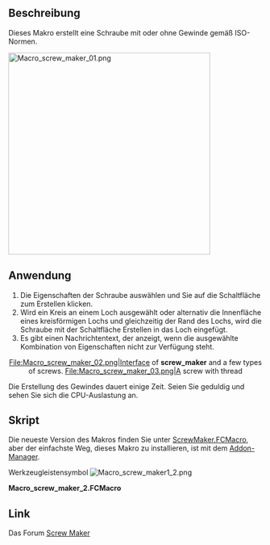 <languages/>

{{Macro/de
|Name=Macro_screw_maker1_2
|Translate=Macro_screw_maker1_2
|Icon=Macro_screw_maker1_2.png
|Description=Erzeugt eine Schraube, einen Bolzen ... mit oder ohne Gewinde
|Author=Ulrich Brammer
|Version=2.3.1
|Date=2018-10-22
|FCVersion=All
|Download=[https://wiki.freecad.org/images/0/00/Macro_screw_maker1_2.png ToolBar icon]
}}

<span id="Description"></span>
==Beschreibung==

Dieses Makro erstellt eine Schraube mit oder ohne Gewinde gemäß ISO-Normen.

{{Codeextralink|https://raw.githubusercontent.com/FreeCAD/FreeCAD-macros/master/ObjectCreation/ScrewMaker.FCMacro}}

[[File:Macro_screw_maker_01.png|400px]]
{{Caption|Screw maker}}

<span id="Usage"></span>
==Anwendung==

# Die Eigenschaften der Schraube auswählen und Sie auf die Schaltfläche zum Erstellen klicken.
# Wird ein Kreis an einem Loch ausgewählt oder alternativ die Innenfläche eines kreisförmigen Lochs und gleichzeitig der Rand des Lochs, wird die Schraube mit der Schaltfläche Erstellen in das Loch eingefügt.
# Es gibt einen Nachrichtentext, der anzeigt, wenn die ausgewählte Kombination von Eigenschaften nicht zur Verfügung steht.

<center>
<gallery widths="300" heights="200">
File:Macro_screw_maker_02.png|Interface of '''screw_maker''' and a few types of screws.
File:Macro_screw_maker_03.png|A screw with thread
</gallery>
</center>
Die Erstellung des Gewindes dauert einige Zeit. Seien Sie geduldig und sehen Sie sich die CPU-Auslastung an.

<span id="Script"></span>
==Skript==

Die neueste Version des Makros finden Sie unter [https://github.com/FreeCAD/FreeCAD-macros/blob/master/ObjectCreation/ScrewMaker.FCMacro ScrewMaker.FCMacro], aber der einfachste Weg, dieses Makro zu installieren, ist mit dem [[Std_AddonMgr/de|Addon-Manager]].

Werkzeugleistensymbol [[Image:Macro_screw_maker1_2.png]]

'''Macro_screw_maker_2.FCMacro'''

{{MacroCode|code=
#!/usr/bin/env python
# -*- coding: utf-8 -*-
#
#  screw_maker2_0.py
#  


"""
Macro to generate screws with FreeCAD.
Version 1.4 from 1st of September 2013
Version 1.5 from 23rd of December 2013
Corrected hex-heads above M12 not done.
Version 1.6 from 15th of March 2014
Added PySide support

Version 1.7 from April 2014
fixed bool type error. (int is not anymore accepted at linux)
fixed starting point of real thread at some screw types.

Version 1.8 from July 2014
first approch for a faster real thread

Version 1.9 / 2.0 July 2015
new calculation of starting point of thread
shell-based approach for screw generation
added:
ISO 14582 Hexalobular socket countersunk head screws, high head
ISO 14584 Hexalobular socket raised countersunk head screws
ISO 7380-2 Hexagon socket button head screws with collar
DIN 967 Cross recessed pan head screws with collar
ISO 4032 Hexagon nuts, Style 1
ISO 4033 Hexagon nuts, Style 2
ISO 4035 Hexagon thin nuts, chamfered
EN 1661 Hexagon nuts with flange
ISO 7094 definitions  Plain washers - Extra large series
ISO 7092 definitions  Plain washers - Small series
ISO 7093-1 Plain washer - Large series
Screw-tap to drill inner threads in parts with user defined length

ScrewMaker can now also used as a python module.
The following shows how to generate a screw from a python script:
  import screw_maker2_0

  threadDef = 'M3.5'
  o = screw_maker2_0.Screw()
  t = screw_maker2_0.Screw.setThreadType(o,'real')
  # Creates a Document-Object with label describing the screw
  d = screw_maker2_0.Screw.createScrew(o, 'ISO1207', threadDef, '20', 'real')

  # creates a shape in memory
  t = screw_maker2_0.Screw.setThreadType(o,'real')
  s = screw_maker1_9d.Screw.makeIso7046(o, 'ISO14582', threadDef, 40.0)
  Part.show(s)



to do: check ISO7380 usage of rs and rt, actual only rs is used 
check chamfer angle on hexogon heads and nuts
***************************************************************************
*   Copyright (c) 2013, 2014, 2015                                        *
*   Ulrich Brammer <ulrich1a[at]users.sourceforge.net>                    *
*                                                                         *
*   This file is a supplement to the FreeCAD CAx development system.      *
*                                                                         *
*   This program is free software; you can redistribute it and/or modify  *
*   it under the terms of the GNU Lesser General Public License (LGPL)    *
*   as published by the Free Software Foundation; either version 2 of     *
*   the License, or (at your option) any later version.                   *
*   for detail see the LICENCE text file.                                 *
*                                                                         *
*   This software is distributed in the hope that it will be useful,      *
*   but WITHOUT ANY WARRANTY; without even the implied warranty of        *
*   MERCHANTABILITY or FITNESS FOR A PARTICULAR PURPOSE.  See the         *
*   GNU Library General Public License for more details.                  *
*                                                                         *
*   You should have received a copy of the GNU Library General Public     *
*   License along with this macro; if not, write to the Free Software     *
*   Foundation, Inc., 59 Temple Place, Suite 330, Boston, MA  02111-1307  *
*   USA                                                                   *
*                                                                         *
***************************************************************************
"""

__author__ = "Ulrich Brammer <ulrich1a@users.sourceforge.net>"



import FreeCAD, FreeCADGui, Part, math
from FreeCAD import Base
import DraftVecUtils

try:
  from PySide import QtCore, QtGui
  #FreeCAD.Console.PrintMessage("PySide is used" + "\n")
except:
  #FreeCAD.Console.PrintMessage("PyQt4 is needed" + "\n")
  from PyQt4 import QtCore, QtGui


DEBUG = False # set to True to show debug messages; does not work, still todo.


# Diameters included in this library/macro
# some ISO-standards may include more diameters!
# Dictionary used for user messages
standard_diameters = {
  'ISO4017': ('M1.6', 'M64'), # ISO 4017 Hex-head-screw
  'ISO4014': ('M1.6', 'M64'), # ISO 4014 Hex-head-bolt
  'EN1662':  ('M5',   'M16'), # EN 1662 Hexagon bolts with flange, small series
  'EN1665':  ('M5',   'M20'), # EN 1665 Hexagon bolts with flange, heavy series
  'ISO4762': ('M1.6', 'M64'), # ISO 4762 Hexagon socket head cap screws
  'ISO2009': ('M1.6', 'M10'), # ISO 2009 Slotted countersunk flat head screws
  'ISO2010': ('M1.6', 'M10'), # ISO 2010 Slotted raised countersunk head screws
  'ISO1580': ('M1.6', 'M10'), # ISO 1580 Slotted pan head screws
  'ISO7045': ('M1.6', 'M10'), # ISO 7045 Pan head screws type H cross recess
  'ISO7046': ('M1.6', 'M10'),
  'ISO7047': ('M1.6', 'M10'),
  'ISO1207': ('M3',   'M10'), # ISO 1207 Slotted cheese head screws
  'ISO7048': ('M2.5', 'M8'),  # ISO 7048 Cross-recessed cheese head screws with type H cross recess
  'ISO7380-1':('M3',  'M16'), # ISO 7380 Hexagon socket button head screws
  'ISO7380-2':('M3',  'M16'), # ISO 7380 Hexagon socket button head screws with collar
  'DIN967'  :('M3',   'M8'),  # DIN 967 Cross recessed pan head screws with collar
  'ISO10642':('M3',   'M20'), # ISO 10642 Hexagon socket countersunk head screws
  'ISO14579':('M2',   'M20'), # ISO 14579 Hexalobular socket head cap screws
  'ISO14580':('M2',   'M10'), # ISO 14580 Hexalobular socket cheese head screws
  'ISO14581':('M2',   'M10'), # ISO 14581 Hexalobular socket countersunk flat head screws (to do!!)
  'ISO14582':('M3',   'M10'), # ISO 14582 Hexalobular socket countersunk head screws, high head
  'ISO14583':('M2',   'M10'), # ISO 14583 Hexalobular socket pan head screws
  'ISO14584':('M2',   'M10'), # ISO 14584 Hexalobular socket raised countersunk head screws
  'ISO7089': ('M1.6', 'M64'), # Washer
  'ISO7090': ('M5',   'M64'), # ISO 7090 definitions Plain washers, chamfered - Normal series
  'ISO7091': ('M1.6', 'M64'), # ISO 7091 definitions  Plain washer - Normal series Product Grade C
  'ISO7092': ('M1.6', 'M36'), # ISO 7092 definitions  Plain washers - Small series
  'ISO7093-1': ('M3', 'M36'), # ISO 7093-1 Plain washer - Large series
  'ISO7094': ('M5',   'M36'), # ISO 7094 definitions  Plain washers - Extra large series
  'ISO4032': ('M1.6', 'M64'), # ISO 4032 Hexagon nuts, Style 1
  'ISO4033': ('M5',   'M36'), # ISO 4033 Hexagon nuts, Style 2
  'ISO4035': ('M1.6', 'M64'), # ISO 4035 Hexagon thin nuts, chamfered
  'ISO4036': ('M1.6', 'M10'), # ISO 4035 Hexagon thin nuts, unchamfered, todo no function coded
  'EN1661':  ('M5',   'M20')} # EN 1661 Hexagon nuts with flange

# ISO 4017 Hex-head-screw
#           P,    c,  dw,    e,     k,   r,   s
iso4017head={
  'M1.6':  (0.35, 0.2, 2.9,  3.4,   1.1, 0.1,  3.2),
  'M2':    (0.40, 0.2, 3.7,  4.4,   1.4, 0.1,  4.0),
  'M2.5':  (0.45, 0.2, 4.6,  5.5,   1.7, 0.1,  5.0),
  'M3':    (0.5,  0.2, 5.2,  6.1,   2.0, 0.1,  5.5),
  '(M3.5)':(0.6,  0.2, 5.2,  6.6,   2.4, 0.1,  5.5),
  'M4':    (0.7,  0.2, 6.6,  7.7,   2.8, 0.2,  7.0), 
  'M5':    (0.8,  0.2, 7.5,  8.9,   3.5, 0.2,  8.0),
  'M6':    (1.0,  0.2, 9.5,  11.05, 4.0, 0.25, 10.0),
  'M8':    (1.25, 0.3, 11.7, 14.5,  5.3, 0.25, 13.0),
  'M10':   (1.50, 0.3, 14.7, 17.9,  6.4, 0.4,  16.0),
  'M12':   (1.75, 0.3, 16.7, 20.1,  7.5, 0.6,  18.0),
  '(M14)': (2.00, 0.3, 20.5, 24.5,  8.8, 0.6,  22.0),
  'M16':   (2.00, 0.4, 22.4, 26.9, 10.0, 0.6,  24.0),
  '(M18)': (2.50, 0.4, 25.4, 30.2, 11.5, 0.6,  27.0),
  'M20':   (2.50, 0.4, 28.2, 33.7, 12.5, 0.8,  30.0),
  '(M22)': (2.50, 0.4, 31.8, 37.7, 14.0, 0.8,  34.0),
  'M24':   (3.00, 0.4, 33.7, 40.1, 15.0, 0.8,  36.0),
  '(M27)': (3.00, 0.4, 38.0, 45.2, 17.0, 1.0,  41.0),
  'M30':   (3.50, 0.4, 42.8, 50.9, 18.7, 1.0,  46.0), #dw not in class A, e not in class A
  '(M33)': (3.50, 0.4, 46.6, 55.4, 21.0, 1.0,  50.0), 
  'M36':   (4.00, 0.4, 51.2, 61.0, 22.5, 1.0,  55.0), #dw not in class A, e not in class A
  '(M39)': (4.00, 0.5, 55.9, 66.5, 25.0, 1.0,  60.0),
  'M42':   (4.50, 0.7, 60.0, 71.3, 26.0, 1.2,  65.0),
  '(M45)': (4.50, 0.7, 64.7, 77.0, 28.0, 1.2,  70.0),
  'M48':   (5.00, 0.7, 69.5, 82.6, 30.0, 1.6,  75.0),
  '(M52)': (5.00, 0.7, 74.5, 88.3, 33.0, 1.6,  80.0),
  'M56':   (5.50, 0.7, 78.7, 93.6, 35.0, 2.0,  85.0),
  '(M60)': (5.50, 0.7, 82.7, 99.2, 38.0, 2.0,  90.0),
  'M64':   (6.00, 0.7, 88.2,104.9, 40.0, 2.0,  95.0)
  } 



iso4017length = {
  '2': ( 1.8,  2.2),
  '3': ( 2.8,  3.2),
  '4': ( 3.76, 4.24),
  '5': ( 4.76, 5.24),
  '6': ( 5.76, 6.24),
  '8': ( 7.71, 8.29),
  '10':( 9.71, 10.29),
  '12':(11.65, 12.35),
  '14':(13.65, 14.35),
  '16':(15.65, 16.35),
  '20':(19.58, 20.42),
  '25':(24.58, 25.42),
  '30':(29.58, 30.42),
  '35':(34.5,  35.5),
  '40':(39.5,  40.5),
  '45':(44.5,  45.5),
  '50':(49.5,  50.5),
  '55':(54.4, 55.6),
  '60':(59.4, 60.6),
  '65':(64.4, 65.6),
  '70':(69.4, 70.6),
  '80':(79.4, 80.6),
  '100':(99.3, 100.7),
  '110':(109.3, 110.7),
  '120':(119.3, 120.7),
  '130':(129.2, 130.8),
  '140':(139.2, 130.8),
  '150':(149.2, 150.8),
  '160':(159.2, 160.8),
  '180':(179.2, 180.8),
  '200':(199.1, 200.9)
  }

# range of typical srew lengths
#    min_length,  max_length
iso4017range = {
  'M1.6':  ('2', '16'),
  'M2':    ('4', '20'),
  'M2.5':  ('5', '25'),
  'M3':    ('5', '30'),
  '(M3.5)':('8', '35'),
  'M4':    ('6', '40'),
  'M5':    ('8', '50'),
  'M6':   ('12', '60'),
  'M8':   ('16', '80'),
  'M10':  ('20','100'),
  'M12':  ('25','120'),
  '(M14)':('25','140'),
  'M16':  ('30','150'),
  '(M18)':('35','200'),
  'M20':  ('40','160'),
  '(M22)':('45','200'),
  'M24':  ('50','180'),
  '(M27)':('50','100'),
  'M30':  ('60','200'), 
  '(M33)':('65','200'),
  'M36':  ('70','200'),
  '(M39)':('80','200'),
  'M42':  ('70','200'),
  '(M45)':('90','200'),
  'M48': ('100','200'),
  '(M52)':('100','200'),
  'M56':  ('110','200'),
  '(M60)':('120','200'),
  'M64':  ('120','200')
  } 


# ISO 4014 Hex-head-bolt
#          P,      b1,    b2,    b3,  c,   dw,    e,    k,   r,   s
iso4014head={
  'M1.6':  (0.35,   9.0,  15.0,  28.0, 0.2,  2.3,  3.4,  1.1, 0.1,  3.2),
  'M2':    (0.40,  10.0,  16.0,  29.0, 0.2,  3.0,  4.4,  1.4, 0.1,  4.0),
  'M2.5':  (0.45,  11.0,  17.0,  30.0, 0.2,  4.0,  5.5,  1.7, 0.1,  5.0),
  'M3':    (0.50,  12.0,  18.0,  31.0, 0.2,  4.6,  6.1,  2.0, 0.1,  5.5),
  '(M3.5)':(0.60,  13.0,  19.0,  32.0, 0.2,  5.1,  6.6,  2.4, 0.1,  6.0),
  'M4':    (0.70,  14.0,  20.0,  33.0, 0.2,  5.9,  7.7,  2.8, 0.2,  7.0),
  'M5':    (0.80,  16.0,  22.0,  35.0, 0.2,  6.9,  8.9,  3.5, 0.2,  8.0), 
  'M6':    (1.00,  18.0,  24.0,  37.0, 0.2,  8.9, 11.05, 4.0, 0.25,10.0),
  'M8':    (1.25,  22.0,  28.0,  41.0, 0.3, 11.7, 14.5,  5.3, 0.4, 13.0),
  'M10':   (1.50,  26.0,  32.0,  45.0, 0.3, 14.7, 17.9,  6.4, 0.4, 16.0),
  'M12':   (1.75,  30.0,  36.0,  49.0, 0.3, 16.7, 20.1,  7.5, 0.6, 18.0),
  '(M14)': (2.00,  34.0,  40.0,  53.0, 0.3, 20.5, 24.5,  8.8, 0.6, 22.0),
  'M16':   (2.00,  38.0,  44.0,  57.0, 0.4, 22.4, 26.9, 10.0, 0.6, 24.0),
  '(M18)': (2.50,  42.0,  48.0,  61.0, 0.4, 25.4, 30.2, 11.5, 0.6, 27.0),
  'M20':   (2.50,  46.0,  52.0,  65.0, 0.4, 28.2, 33.7, 12.5, 0.8, 30.0),
  '(M22)': (2.50,  50.0,  56.0,  69.0, 0.4, 31.8, 37.7, 14.0, 0.8, 34.0),
  'M24':   (3.00,  54.0,  60.0,  73.0, 0.4, 33.7, 40.1, 15.0, 0.8, 36.0),
  '(M27)': (3.00,  60.0,  66.0,  79.0, 0.4, 38.0, 45.2, 17.0, 1.0, 41.0),
  'M30':   (3.50,  66.0,  72.0,  85.0, 0.4, 42.8, 50.9, 18.7, 1.0, 46.0), #dw not in class A, e not in class A
  '(M33)': (3.50,  78.0,  78.0,  91.0, 0.4, 46.6, 55.4, 21.0, 1.0, 50.0), 
  'M36':   (4.00,  84.0,  84.0,  97.0, 0.4, 51.2, 60.8, 22.5, 1.0, 55.0),
  '(M39)': (4.00,  90.0,  90.0, 103.0, 0.5, 55.9, 66.5, 25.0, 1.0, 60.0),
  'M42':   (4.50,  96.0,  96.0, 109.0, 0.6, 60.0, 71.3, 26.0, 1.2, 65.0),
  '(M45)': (4.50, 102.0, 102.0, 115.0, 0.7, 64.7, 77.0, 28.0, 1.2, 70.0),
  'M48':   (5.00, 108.0, 108.0, 121.0, 0.6, 69.5, 82.6, 30.0, 1.6, 75.0),
  '(M52)': (5.00, 116.0, 116.0, 129.0, 0.7, 74.5, 88.3, 33.0, 1.6, 80.0),
  'M56':   (5.50, 137.0, 137.0, 137.0, 0.6, 78.7, 93.6, 35.0, 2.0, 85.0),
  '(M60)': (5.50, 145.0, 145.0, 145.0, 0.7, 82.7, 99.2, 38.0, 2.0, 90.0),
  'M64':   (6.00, 153.0, 153.0, 153.0, 0.6, 88.2,104.9, 40.0, 2.0, 55.0)
  }


iso4014length = {
  '12':(11.65, 12.35),
  '16':(15.65, 16.35),
  '20':(19.58, 20.42),
  '25':(24.58, 25.42),
  '30':(29.58, 30.42),
  '35':(34.5,  35.5),
  '40':(39.5,  40.5),
  '45':(44.5,  45.5),
  '50':(49.5,  50.5),
  '55':(54.4, 55.6),
  '60':(59.4, 60.6),
  '65':(64.4, 65.6),
  '70':(69.4, 70.6),
  '80':(79.4, 80.6),
  '100':(99.3, 100.7),
  '110':(109.3, 110.7),
  '120':(119.3, 120.7),
  '130':(129.2, 130.8),
  '140':(139.2, 130.8),
  '150':(149.2, 150.8),
  '160':(159.2, 160.8),
  '180':(179.2, 180.8),
  '200':(199.1, 200.9),
  '220':(219.1, 220.9),   
  '240':(237.7, 242.3),
  '260':(219.1, 220.9),
  '280':(219.1, 220.9),
  '300':(219.1, 220.9),
  '320':(219.1, 220.9),
  '340':(219.1, 220.9),
  '360':(219.1, 220.9),
  '380':(219.1, 220.9),
  '400':(219.1, 220.9),
  '420':(219.1, 220.9),
  '440':(219.1, 220.9),
  '460':(219.1, 220.9),
  '480':(219.1, 220.9),
  '500':(496.85, 503.15)   
  }

# range of typical srew lengths
#    min_length,  max_length
iso4014range = {
  'M1.6':('12', '16'),
  'M2':  ('16', '20'),
  'M2.5':('16', '25'),
  'M3':  ('20', '30'),
  '(M3.5)':('20', '35'),
  'M4':  ('25', '50'),
  'M5':  ('25', '50'),
  'M6':  ('30', '130'),
  'M8':  ('30', '180'),
  'M10': ('35', '150'),
  'M12': ('50', '150'),
  '(M14)': ('50', '160'),
  'M16': ('55', '200'),
  '(M18)':('70','180'),
  'M20': ('60', '300'),
  '(M22)':('70','220'),
  'M24': ('80', '220'),
  '(M27)':('90', '220'),
  'M30': ('110','300'),
  '(M33)':('130','320'),
  'M36': ('140','360'),
  '(M39)':('150','380'),
  'M42': ('160','440'),
  '(M45)':('180','440'),
  'M48': ('180','480'),
  '(M52)':('200','480'),
  'M56': ('220','500'),
  '(M60)':('220','500'),
  'M64': ('260','500')
  }


# EN 1662 Hexagon bolts with flange, small series
#          P,   b0,    b1,   b2,   b3,   c,  dc,    dw,    e,     k,   kw,  lf,  r1,   s
en1662def={
  'M5': (0.80, 25.0, 16.0,  0.0,  0.0, 1.0, 11.4,  9.4,  7.59,  5.6, 2.3, 1.4, 0.2, 7.0), 
  'M6': (1.00, 30.0, 18.0,  0.0,  0.0, 1.1, 13.6, 11.6,  8.71,  6.9, 2.9, 1.6, 0.25, 8.0),
  'M8': (1.25, 35.0, 22.0, 28.0,  0.0, 1.2, 17.0, 14.9, 10.95,  8.5, 3.8, 2.1, 0.4, 10.0),
  'M10':(1.50, 40.0, 26.0, 32.0,  0.0, 1.5, 20.8, 18.7, 14.26,  9.7, 4.3, 2.1, 0.4, 13.0),
  'M12':(1.75, 45.0, 30.0, 36.0,  0.0, 1.8, 24.7, 22.5, 17.62, 12.1, 5.4, 2.1, 0.6, 16.0),
  '(M14)':(2.00, 50.0, 34.0, 40.0,  0.0, 2.1, 28.6, 26.4, 19.86, 12.9, 5.6, 2.1, 0.6, 18.0),
  'M16':(2.00, 55.0, 38.0, 44.0, 57.0, 2.4, 32.8, 30.6, 23.15, 15.2, 6.8, 3.2, 0.6, 21.0)}


# range of typical srew lengths
#    min_length,  max_length
en1662range = {
  'M5': ('10', '50'),
  'M6': ('12', '60'),
  'M8': ('16', '80'),
  'M10':('20','100'),
  'M12':('25','120'),
  '(M14)':('30','140'), 
  'M16':('35','160')
  } 

en1662length = {
  '10':( 9.71, 10.29),
  '12':(11.65, 12.35),
  '16':(15.65, 16.35),
  '20':(19.58, 20.42),
  '25':(24.58, 25.42),
  '30':(29.58, 30.42),
  '35':(34.5,  35.5),
  '40':(39.5,  40.5),
  '45':(44.5,  45.5),
  '50':(49.5,  50.5),
  '55':(54.4, 55.6),
  '60':(59.4, 60.6),
  '65':(64.4, 65.6),
  '70':(69.4, 70.6),
  '80':(79.4, 80.6),
  '90':(89.3, 90.7),
  '100':(99.3, 100.7),
  '110':(109.3, 110.7),
  '120':(119.3, 120.7),
  '130':(129.2, 130.8),
  '140':(139.2, 130.8),
  '150':(149.2, 150.8),
  '160':(159.2, 160.8)
  }


# EN 1665 Hexagon bolts with flange, heavy series
#          P,    b0,  b1,   b2,   b3,   c,  dc,    dw,    e,     k,   kw,  lf,  r1,   s
en1665def={
  'M5': (0.80, 25.0, 16.0,  0.0,  0.0, 1.0, 11.8,  9.8,  8.71,  5.8, 2.6, 1.4, 0.2,  8.0), 
  'M6': (1.00, 30.0, 18.0,  0.0,  0.0, 1.1, 14.2, 12.2, 10.95,  6.6, 3.0, 1.6, 0.25,10.0),
  'M8': (1.25, 35.0, 22.0, 28.0,  0.0, 1.2, 18.0, 15.8, 14.26,  8.1, 3.9, 2.1, 0.4, 13.0),
  'M10':(1.50, 40.0, 26.0, 32.0,  0.0, 1.5, 22.3, 19.6, 17.62, 10.4, 4.1, 2.1, 0.4, 16.0),
  'M12':(1.75, 45.0, 30.0, 36.0,  0.0, 1.8, 26.6, 23.8, 19.86, 11.8, 5.6, 2.1, 0.6, 18.0),
  '(M14)':(2.00, 50.0, 34.0, 40.0,  0.0, 2.1, 30.5, 27.6, 23.15, 13.7, 6.5, 2.1, 0.6, 21.0),
  'M16':(2.00, 55.0, 38.0, 44.0, 57.0, 2.4, 35.0, 31.9, 26.51, 15.4, 7.3, 3.2, 0.6, 24.0),
  'M20':(2.50, 65.0, 46.0, 52.0, 65.0, 3.0, 43.0, 39.9, 33.23, 18.9, 8.9, 4.2, 0.8, 30.0)}


# range of typical srew lengths
#    min_length,  max_length
en1665range = {
  'M5': ('10', '50'),
  'M6': ('12', '60'),
  'M8': ('16', '80'),
  'M10':('20','100'),
  'M12':('25','120'),
  '(M14)':('30','140'), 
  'M16':('35','160'),
  'M20':('65','200')
  } 

en1665length = {
  '10':( 9.71, 10.29),
  '12':(11.65, 12.35),
  '16':(15.65, 16.35),
  '20':(19.58, 20.42),
  '25':(24.58, 25.42),
  '30':(29.58, 30.42),
  '35':(34.5,  35.5),
  '40':(39.5,  40.5),
  '45':(44.5,  45.5),
  '50':(49.5,  50.5),
  '55':(54.4, 55.6),
  '60':(59.4, 60.6),
  '65':(64.4, 65.6),
  '70':(69.4, 70.6),
  '80':(79.4, 80.6),
  '90':(89.3, 90.7),
  '100':(99.3, 100.7),
  '110':(109.3, 110.7),
  '120':(119.3, 120.7),
  '130':(129.2, 130.8),
  '140':(139.2, 130.8),
  '150':(149.2, 150.8),
  '160':(159.2, 160.8),
  '180':(179.2, 180.8),
  '200':(199.1, 200.9)
  }



# ISO 1207 definitions Class A, Slotted cheese head screws
#          P,     a,   b,   dk,  dk_mean, da,  k,  n_min, r, t_min, x
iso1207def={
  'M1.6':(0.35, 0.7, 25.0,  3.0,  2.9,  2.0, 1.1, 0.46, 0.1, 0.45, 0.9),
  'M2':  (0.40, 0.8, 25.0,  3.8,  3.7,  2.6, 1.4, 0.56, 0.1, 0.6, 1.0),
  'M2.5':(0.45, 0.9, 25.0,  4.5,  4.4,  3.1, 1.8, 0.66, 0.1, 0.7, 1.1),
  'M3':  (0.50, 1.0, 25.0,  5.5,  5.4,  3.6, 2.0, 0.86, 0.1, 0.85, 1.25),
  '(M3.5)':(0.60, 1.2, 38.0,  6.0,  5.9,  4.1, 2.4, 1.06, 0.1, 1.0, 1.5),
  'M4':  (0.70, 1.4, 38.0,  7.0,  6.9,  4.7, 2.6, 1.26, 0.2, 1.1, 1.75),
  'M5':  (0.80, 1.6, 38.0,  8.5,  8.4,  5.7, 3.3, 1.26, 0.2, 1.3, 2.0),
  'M6':  (1.00, 2.0, 38.0, 10.0,  9.9,  6.8, 3.9, 1.66, 0.25,1.6, 2.5),
  'M8':  (1.25, 2.5, 38.0, 13.0, 12.85, 9.2, 5.0, 2.06, 0.4, 2.0, 3.2),
  'M10': (1.50, 3.0, 38.0, 16.0, 15.85, 11.2,6.0, 2.56, 0.4, 2.4, 3.8)}

# range of typical srew lengths
#    min_length,  max_length
iso1207range = {
  'M1.6':('2', '16'),
  'M2':  ('3', '20'),
  'M2.5':('3', '25'),
  'M3':  ('4', '30'),
  '(M3.5)':('5', '35'),
  'M4':  ('5', '40'),
  'M5':  ('6', '50'),
  'M6':  ('8', '60'),
  'M8': ('10', '80'),
  'M10':('12', '80')}

# slotted cheese head screws
# nom length: l_min, l_max       
iso1207length = {
  '2': (1.8,  2.2),
  '3': ( 2.8,  3.2),
  '4': ( 3.76, 4.24),
  '5': ( 4.76, 5.24),
  '6': ( 5.76, 6.24),
  '8': ( 7.71, 8.29),
  '10':( 9.71, 10.29),
  '12':(11.65, 12.35),
  '14':(13.65, 14.35),
  '16':(15.65, 16.35),
  '20':(19.58, 20.42),
  '25':(24.58, 25.42),
  '30':(29.58, 30.42),
  '35':(34.5,  35.5),
  '40':(39.5,  40.5),
  '45':(44.5,  45.5),
  '50':(49.5,  50.5),
  '55':(54.05, 55.95),
  '60':(59.05, 60.95),
  '65':(64.05, 65.95),
  '70':(69.05, 70.95),
  '75':(74.05, 75.95),
  '80':(79.05, 80.95)
  }


# ISO 14580 definitions , Hexalobular socket cheese head screws
#          P,     a,   b,   dk,  dk_mean, da,  k,  n_min, r, t_min, x
#           tt,    k,    A,  t_mean
iso14580def={
  'M2':  ('T6',  1.55, 1.75, 0.8),
  'M2.5':('T8',  1.85, 2.40, 0.9),
  'M3':  ('T10', 2.40, 2.80, 1.2),
  '(M3.5)':('T15', 2.60, 3.35, 1.3),
  'M4':  ('T20', 3.10, 3.95, 1.5),
  'M5':  ('T25', 3.65, 4.50, 1.7),
  'M6':  ('T30', 4.40, 5.60, 2.1),
  'M8':  ('T45', 5.80, 7.95, 2.9),
  'M10': ('T50', 6.90, 8.95, 3.3)}
  
# range of typical srew lengths
#    min_length,  max_length
# iso14580range = iso1207range

# nom length: l_min, l_max       
iso14580length = {
  '3': ( 2.8,  3.2),
  '4': ( 3.76, 4.24),
  '5': ( 4.76, 5.24),
  '6': ( 5.76, 6.24),
  '8': ( 7.71, 8.29),
  '10':( 9.71, 10.29),
  '12':(11.65, 12.35),
  '14':(13.65, 14.35),
  '16':(15.65, 16.35),
  '20':(19.58, 20.42),
  '25':(24.58, 25.42),
  '30':(29.58, 30.42),
  '35':(34.5,  35.5),
  '40':(39.5,  40.5),
  '45':(44.5,  45.5),
  '50':(49.5,  50.5),
  '55':(54.05, 55.95),
  '60':(59.05, 60.95),
  '65':(64.05, 65.95),
  '70':(69.05, 70.95),
  '75':(74.05, 75.95),
  '80':(79.05, 80.95)
  }



# ISO 7048 definitions Class A, 
# Cross-recessed cheese head screws with type H or Z cross recess
#          P,     a,   b,   dk,  dk_mean, da,  k,   r,   x, cT,   mH,   mZ 
iso7048def={
  'M2.5':(0.45, 0.9, 25.0,  4.5,  4.4,  3.1, 1.8, 0.1, 1.1, '1', 2.7, 2.4),
  'M3':  (0.50, 1.0, 25.0,  5.5,  5.4,  3.6, 2.0, 0.1, 1.25,'2', 3.5, 3.5),
  '(M3.5)':(0.60, 1.2, 38.0,  6.0,  5.9,  4.1, 2.4, 0.1, 1.5, '2', 3.8, 3.7),
  'M4':  (0.70, 1.4, 38.0,  7.0,  6.9,  4.7, 2.6, 0.2, 1.75,'2', 4.1, 4.0),
  'M5':  (0.80, 1.6, 38.0,  8.5,  8.4,  5.7, 3.3, 0.2, 2.0, '2', 4.8, 4.6),
  'M6':  (1.00, 2.0, 38.0, 10.0,  9.9,  6.8, 3.9, 0.25,2.5, '3', 6.2, 6.1),
  'M8':  (1.25, 2.5, 38.0, 13.0, 12.85, 9.2, 5.0, 0.4, 3.2, '3', 7.7, 7.5)
  }

# range of typical srew lengths
#    min_length,  max_length
iso7048range = {
  'M2.5':('3', '25'),
  'M3':  ('4', '30'),
  '(M3.5)':('5', '35'),
  'M4':  ('5', '40'),
  'M5':  ('6', '50'),
  'M6':  ('8', '60'),
  'M8': ('10', '80')}

# nom length: l_min, l_max       
iso7048length = {
  '3': ( 2.8,  3.2),
  '4': ( 3.76, 4.24),
  '5': ( 4.76, 5.24),
  '6': ( 5.76, 6.24),
  '8': ( 7.71, 8.29),
  '10':( 9.71, 10.29),
  '12':(11.65, 12.35),
  '16':(15.65, 16.35),
  '20':(19.58, 20.42),
  '25':(24.58, 25.42),
  '30':(29.58, 30.42),
  '35':(34.5,  35.5),
  '40':(39.5,  40.5),
  '45':(44.5,  45.5),
  '50':(49.5,  50.5),
  '60':(59.05, 60.95),
  '70':(69.05, 70.95),
  '80':(79.05, 80.95)
  }


# Button Head Screw
# nom length: l_min, l_max       
iso7380length = {
  #'2.5':(2.3,  2.7),
  #'3': ( 2.8,  3.2),
  '4': ( 3.76, 4.24),
  '5': ( 4.76, 5.24),
  '6': ( 5.76, 6.24),
  '8': ( 7.71, 8.29),
  '10':( 9.71, 10.29),
  '12':(11.65, 12.35),
  '14':(13.65, 14.35),
  '16':(15.65, 16.35),
  '20':(19.58, 20.42),
  '25':(24.58, 25.42),
  '30':(29.58, 30.42),
  '35':(34.5,  35.5),
  '40':(39.5,  40.5),
  '45':(44.5,  45.5),
  '50':(49.5,  50.5),
  '55':(54.05, 55.95),
  '60':(59.05, 60.95),
  '65':(64.4, 65.6),
  '70':(69.4, 70.6),
  '80':(79.4, 80.6),
  '90':(89.3, 90.7)
  }

# ISO 7380-1 definitions Class A 
# http://www.agrati.com/it/unificati/it/gamma/unificati/home02.htm
#          P,   b,     a,   da, dk,  dk_mean,s_mean,t_min, r, k,   e,    w,  
iso7380def={
  'M3':  (0.50, 18.0, 1.0,  3.6,  5.7,  5.5, 2.03, 1.04, 0.1, 1.65, 2.3,  0.2),
  'M4':  (0.70, 20.0, 1.4,  4.7,  7.6,  7.4, 2.54, 1.30, 0.2, 2.20, 2.87, 0.3),
  'M5':  (0.80, 22.0, 1.6,  5.7,  9.5,  9.3, 3.05, 1.56, 0.2, 2.75, 3.44, 0.38),
  'M6':  (1.00, 24.0, 2.0,  6.8, 10.5, 10.3, 4.05, 2.08, 0.25,3.3,  4.58, 0.74),
  'M8':  (1.25, 28.0, 2.5,  9.2, 14.0, 13.8, 5.05, 2.60, 0.4, 4.4,  5.72, 1.05),
  'M10': (1.50, 32.0, 3.0, 11.2, 17.5, 17.3, 6.05, 3.12, 0.4, 5.5,  6.86, 1.45),
  'M12': (1.75, 36.0, 3.5, 13.7, 21.0, 20.7, 8.06, 4.16, 0.6, 6.6,  9.15, 1.63),
  'M16': (2.00, 44.0, 3.5, 17.7, 28.0, 27.8, 10.06,5.20, 0.6, 8.8, 11.43, 2.25)
  }

# range of typical srew lengths
#    min_length,  max_length
iso7380range = {
  'M3':  ('6', '30'),
  'M4':  ('6', '40'),
  'M5':  ('8', '50'),
  'M6':  ('10', '60'),
  'M8': ('12', '80'),
  'M10':('16', '90'),
  'M12':('20', '90'),
  'M16':('25', '90')}

# ISO 7380-2 definitions 
#          P,   b,     c,   da, dk,    dk_c,s_mean,t_min, r,  k,   e,    w,  
iso7380_2def={
  'M3':  (0.50, 18.0, 0.7,  3.6,  5.2,  6.9, 2.03, 1.04, 0.1, 1.65, 2.3,  0.2),
  'M4':  (0.70, 20.0, 0.8,  4.7,  7.2,  9.4, 2.54, 1.30, 0.2, 2.20, 2.87, 0.3),
  'M5':  (0.80, 22.0, 1.0,  5.7,  8.8, 11.8, 3.05, 1.56, 0.2, 2.75, 3.44, 0.38),
  'M6':  (1.00, 24.0, 1.2,  6.8, 10.0, 13.6, 4.05, 2.08, 0.25,3.3,  4.58, 0.74),
  'M8':  (1.25, 28.0, 1.5,  9.2, 13.2, 17.8, 5.05, 2.60, 0.4, 4.4,  5.72, 1.05),
  'M10': (1.50, 32.0, 2.0, 11.2, 16.5, 21.9, 6.05, 3.12, 0.4, 5.5,  6.86, 1.45),
  'M12': (1.75, 36.0, 2.4, 13.7, 19.4, 26.0, 8.06, 4.16, 0.6, 6.6,  9.15, 1.63),
  'M16': (2.00, 44.0, 2.8, 17.7, 26.0, 34.0, 10.06,5.20, 0.6, 8.8, 11.43, 2.25)
  }


# DIN 967 definitions: Cross recessed pan head screw with collar
#          P,   b,     c,   da,   dk,   r,  k,    rf,  x,    cT,  mH,   mZ 
din967def={
  'M3':  (0.50, 25.0, 0.7,  3.6,  7.5, 0.1, 2.35,  3.8, 1.25, '1', 3.0, 2.9),
  '(M3.5)':(0.60, 38.0, 0.8,  4.1,  9.0, 0.1, 2.60,  4.6, 1.5,  '2', 4.2, 3.9),
  'M4':  (0.70, 38.0, 1.0,  4.7, 10.0, 0.2, 3.05,  5.8, 1.75, '2', 4.6, 4.3),
  'M5':  (0.80, 38.0, 1.2,  5.7, 11.5, 0.2, 3.55,  6.6, 2.0,  '2', 5.0, 4.7),
  'M6':  (1.00, 38.0, 1.6,  6.8, 14.5, 0.25,4.55,  8.2, 2.5,  '3', 7.1, 6.7),
  'M8':  (1.25, 38.0, 2.0,  9.2, 19.0, 0.4, 5.90, 11.0, 3.2,  '4', 9.0, 8.8)
  }

# range of typical srew lengths
#    min_length,  max_length
din967range = {
  'M3':  ('4', '30'),
  '(M3.5)':  ('5', '35'),
  'M4':  ('5', '40'),
  'M5':  ('6', '45'),
  'M6':  ('8', '60'),
  'M8': ('10', '60')
}
# Button Head Screw
# nom length: l_min, l_max       
din967length = {
  '4': ( 3.76, 4.24),
  '5': ( 4.76, 5.24),
  '6': ( 5.76, 6.24),
  '8': ( 7.71, 8.29),
  '10':( 9.71, 10.29),
  '12':(11.65, 12.35),
  '14':(13.65, 14.35),
  '16':(15.65, 16.35),
  '20':(19.58, 20.42),
  '25':(24.58, 25.42),
  '30':(29.58, 30.42),
  '35':(34.5,  35.5),
  '40':(39.5,  40.5),
  '45':(44.5,  45.5),
  '50':(49.5,  50.5),
  '55':(54.05, 55.95),
  '60':(59.05, 60.95)
  }


L_iso2009length =['2.5','3','4','5','6','8','10','12','14','16','20', \
   '25','30','35','40','45','50','55','60','65','70','75','80'] 
# nom length: l_min, l_max       
iso2009length = {
  '2.5':(2.3,  2.7),
  '3': ( 2.8,  3.2),
  '4': ( 3.76, 4.24),
  '5': ( 4.76, 5.24),
  '6': ( 5.76, 6.24),
  '8': ( 7.71, 8.29),
  '10':( 9.71, 10.29),
  '12':(11.65, 12.35),
  '14':(13.65, 14.35),
  '16':(15.65, 16.35),
  '20':(19.58, 20.42),
  '25':(24.58, 25.42),
  '30':(29.58, 30.42),
  '35':(34.5,  35.5),
  '40':(39.5,  40.5),
  '45':(44.5,  45.5),
  '50':(49.5,  50.5),
  '55':(54.05, 55.95),
  '60':(59.05, 60.95),
  '65':(64.05, 65.95),
  '70':(69.05, 70.95),
  '75':(74.05, 75.95),
  '80':(79.05, 80.95)
  }


# ISO 2009 definitions Class A
#          P, a, b, dk_theo, dk_mean, k, n_min, r, t_mean, x
iso2009def={
   'M1.6':(0.35, 0.7, 25, 3.6, 2.8,  1.0,  0.46, 0.2, 0.4, 0.9),
   'M2':  (0.40, 0.8, 25, 4.4, 3.6,  1.2,  0.56, 0.3, 0.5, 1.0),
   'M2.5':(0.45, 0.9, 25, 5.5, 4.5,  1.5,  0.66, 0.3, 0.6, 1.1),
   'M3':  (0.50, 1.0, 25, 6.3, 5.3,  1.65, 0.86, 0.4, 0.7, 1.25),
   '(M3.5)':(0.60, 1.2, 38, 8.2, 7.1,  2.35, 1.06, 0.4, 1.0, 1.5),
   'M4':  (0.70, 1.4, 38, 9.4, 8.2,  2.7,  1.26, 0.5, 1.1, 1.75),
   'M5':  (0.80, 1.6, 38,10.4, 9.2,  2.7,  1.26, 0.6, 1.2, 2.0),
   'M6':  (1.00, 2.0, 38,12.6, 11.2, 3.3,  1.66, 0.7, 1.4, 2.5),
   'M8':  (1.25, 2.5, 38,17.3, 15.6, 4.65, 2.06, 1.0, 2.0, 3.2),
   'M10': (1.50, 3.0, 38,20.0, 18.1, 5.0,  2.56, 1.2, 2.3, 3.8)}
   
# range of typical srew lengths
#    min_length,  max_length
iso2009range = {
  'M1.6':('2.5', '16'),
  'M2':  ('3', '20'),
  'M2.5':('4', '25'),
  'M3':  ('5', '30'),
  '(M3.5)':('6', '35'),
  'M4':  ('6', '40'),
  'M5':  ('8', '50'),
  'M6':  ('8', '60'),
  'M8': ('10', '80'),
  'M10':('12', '80')}


# ISO 7046 definitions Class A
# ISO 7046 Countersunk flat head srews (common head style)
# with type H or type Z cross recess
# Parameters P, a, b, dk_theo, dk_mean, k, r, x to be read from iso2009def
# Length = iso7045length
#          cT,   mH,   mZ 
iso7046def={
  'M1.6':('0', 1.6, 1.6),
  'M2':  ('0', 1.9, 1.9),
  'M2.5':('1', 2.9, 2.8),
  'M3':  ('1', 3.2, 3.0),
  '(M3.5)':('2', 4.4, 4.1),
  'M4':  ('2', 4.6, 4.4),
  'M5':  ('2', 5.2, 4.0),
  'M6':  ('3', 6.8, 6.6),
  'M8':  ('4', 8.9, 8.8),
  'M10': ('4', 10.0,9.8)}

# range of typical srew lengths
#    min_length,  max_length
iso7046range = {
  'M1.6':('3', '16'),
  'M2':  ('3', '20'),
  'M2.5':('3', '25'),
  'M3':  ('4', '30'),
  '(M3.5)':('5', '35'),
  'M4':  ('5', '40'),
  'M5':  ('6', '50'),
  'M6':  ('8', '60'),
  'M8': ('10', '60'),
  'M10':('12', '60')}

# ISO 2010, ISO 7047 definitions Class A: Raised Countersunk head srews
# ISO 2010 slotted screws (common head style)   range = iso2009range
# ISO 7047  with type H or type Z cross recess  range = iso7046range
# Parameters P, a, b, dk_theo, dk_mean, k, r, x to be read from iso2009def
# Length = iso7045length
#          rf, t_mean, cT,   mH,   mZ 
Raised_countersunk_def={
  'M1.6':(3.0,  0.7, '0', 1.9,  1.9),
  'M2':  (4.0,  0.9, '0', 2.0,  2.2),
  'M2.5':(5.0,  1.1, '1', 3.0,  2.8),
  'M3':  (6.0,  1.3, '1', 3.4,  3.1),
  '(M3.5)':(8.5,  1.5, '2', 4.8,  4.6),
  'M4':  (9.5,  1.8, '2', 5.2,  5.0),
  'M5':  (9.5,  2.2, '2', 5.4,  5.3),
  'M6':  (12.0, 2.6, '3', 7.3,  7.1),
  'M8':  (16.5, 3.5, '4', 9.6,  9.5),
  'M10': (19.5, 4.1, '4', 10.4,10.3)}



# ISO 14582 definitions 
#          P,    a,    b, dk_theo, dk_mean,k,   r,  tt, A, t_mean
iso14582def={
  'M3':  (0.50, 1.0, 18.0,  7.40,  6.5, 2.20, 0.10, 'T10', 2.80, 1.1),
  'M4':  (0.70, 1.4, 20.0, 10.02,  9.0, 3.01, 0.20, 'T20', 3.95, 1.6),
  'M5':  (0.80, 1.6, 22.0, 12.00, 10.8, 3.50, 0.20, 'T25', 4.50, 1.8),
  'M6':  (1.00, 2.0, 24.0, 14.44, 13.1, 4.22, 0.25, 'T30', 5.60, 2.2),
  'M8':  (1.25, 2.5, 28.0, 19.38, 17.8, 5.69, 0.40, 'T45', 7.93, 2.8),
  'M10': (1.50, 3.0, 32.0, 23.00, 21.1, 6.50, 0.40, 'T50', 8.95, 3.3)}

# range of typical srew lengths
#    min_length,  max_length
iso14582range = {
  'M3':  ('8', '30'),
  'M4':  ('8', '40'),
  'M5':  ('8', '50'),
  'M6':  ('8', '60'),
  'M8': ('10', '80'),
  'M10':('12', '100')}

# nom length: l_min, l_max       
iso14582length = {
  '8': ( 7.71, 8.29),
  '10':( 9.71, 10.29),
  '12':(11.65, 12.35),
  '14':(13.65, 14.35),
  '16':(15.65, 16.35),
  '20':(19.58, 20.42),
  '25':(24.58, 25.42),
  '30':(29.58, 30.42),
  '35':(34.5,  35.5),
  '40':(39.5,  40.5),
  '45':(44.5,  45.5),
  '50':(49.5,  50.5),
  '55':(54.4, 55.6),
  '60':(59.4, 60.6),
  '65':(64.4, 65.6),
  '70':(69.4, 70.6),
  '80':(79.4, 80.6),
  '90':(89.3, 90.7),
  '100':(99.3, 100.7)
  }



# ISO 1580 definitions Class A, Slotted pan head screws
#           P,    a,   b, dk_max,da,  k, n_min,  r,  rf, t_mean, x
iso1580def={
  'M1.6':(0.35, 0.7, 25,  3.2, 2.0, 1.0, 0.46, 0.1, 0.5, 0.4, 0.9),
  'M2':  (0.4,  0.8, 25,  4.0, 2.6, 1.3, 0.56, 0.1, 0.6, 0.5, 1.0),
  'M2.5':(0.45, 0.9, 25,  5.0, 3.1, 1.5, 0.66, 0.1, 0.8, 0.6, 1.1),
  'M3':  (0.5,  1.0, 25,  5.6, 3.6, 1.8, 0.86, 0.1, 0.9, 0.7, 1.25),
  '(M3.5)':(0.6,  1.2, 38,  7.0, 4.1, 2.1, 1.06, 0.1, 1.0, 0.8, 1.5),
  'M4':  (0.7,  1.4, 38,  8.0, 4.7, 2.4, 1.26, 0.2, 1.2, 1.0, 1.75),
  'M5':  (0.8,  1.6, 38,  9.5, 5.7, 3.0, 1.26, 0.2, 1.5, 1.2, 2.0),
  'M6':  (1.0,  2.0, 38, 12.0, 6.8, 3.6, 1.66, 0.25,1.8, 1.4, 2.5),
  'M8':  (1.25, 2.5, 38, 16.0, 9.2, 4.8, 2.06, 0.4, 2.4, 1.9, 3.2),
  'M10': (1.50, 3.0, 38, 20.0,11.2, 6.0, 2.56, 0.4, 3.0, 2.4, 3.8)}



# ISO 7045 definitions Class A, Pan head screws with type H or type Z
# partly used also for ISO 14583 Hexalobular socket pan head screws
#   cross recess;    cT = size of cross recess
#           P,    a,   b, dk_max,da,  k,   r,   rf,  x,  cT,   mH,   mZ 
iso7045def={
  'M1.6':(0.35, 0.7, 25,  3.2, 2.0, 1.3, 0.1, 2.5, 0.9, '0', 1.7, 1.6),
  'M2':  (0.4,  0.8, 25,  4.0, 2.6, 1.6, 0.1, 3.2, 1.0, '0', 1.9, 2.1),
  'M2.5':(0.45, 0.9, 25,  5.0, 3.1, 2.1, 0.1, 4.0, 1.1, '1', 2.7, 2.6),
  'M3':  (0.5,  1.0, 25,  5.6, 3.6, 2.4, 0.1, 5.0, 1.25,'1', 3.0, 2.8),
  '(M3.5)':(0.6,  1.2, 38,  7.0, 4.1, 2.6, 0.1, 6.0, 1.5, '2', 3.9, 3.9),
  'M4':  (0.7,  1.4, 38,  8.0, 4.7, 3.1, 0.2, 6.5, 1.75,'2', 4.4, 4.3),
  'M5':  (0.8,  1.6, 38,  9.5, 5.7, 3.7, 0.2, 8.0, 2.0, '2', 4.9, 4.7),
  'M6':  (1.0,  2.0, 38, 12.0, 6.8, 4.6, 0.25,10., 2.5, '3', 6.9, 6.7),
  'M8':  (1.25, 2.5, 38, 16.0, 9.2, 6.0, 0.4, 13., 3.2, '4', 9.0, 8.8),
  'M10': (1.50, 3.0, 38, 20.0,11.2, 7.5, 0.4, 16., 3.8, '4', 10.1,9.9)}

# nom length: l_min, l_max       
iso7045length = {
  '3': ( 2.8,  3.2),
  '4': ( 3.76, 4.24),
  '5': ( 4.76, 5.24),
  '6': ( 5.76, 6.24),
  '8': ( 7.71, 8.29),
  '10':( 9.71, 10.29),
  '12':(11.65, 12.35),
  '14':(13.65, 14.35),
  '16':(15.65, 16.35),
  '20':(19.58, 20.42),
  '25':(24.58, 25.42),
  '30':(29.58, 30.42),
  '35':(34.5,  35.5),
  '40':(39.5,  40.5),
  '45':(44.5,  45.5),
  '50':(49.5,  50.5),
  '55':(54.05, 55.95),
  '60':(59.05, 60.95)
  }

# range of typical srew lengths
#    min_length,  max_length
iso7045range = {
  'M1.6':('3', '16'),
  'M2':  ('3', '20'),
  'M2.5':('3', '25'),
  'M3':  ('4', '30'),
  '(M3.5)':('5', '35'),
  'M4':  ('5', '40'),
  'M5':  ('6', '45'),
  'M6':  ('8', '60'),
  'M8': ('10', '60'),
  'M10':('12', '60')}


# ISO 14583 Hexalobular socket pan head screws
#   hexalobular recess;    tt = size of hexalobular recess

#           tt,    A,  t_mean
iso14583def={
  'M2':  ('T6',  1.75, 0.7),
  'M2.5':('T8',  2.40, 1.0),
  'M3':  ('T10', 2.80, 1.2),
  '(M3.5)':('T15', 3.35, 1.3),
  'M4':  ('T20', 3.95, 1.5),
  'M5':  ('T25', 4.50, 1.7),
  'M6':  ('T30', 5.60, 2.2),
  'M8':  ('T45', 7.95, 3.0),
  'M10': ('T50', 8.95, 3.8)}


#iso14583range = iso7046range
#iso14583length = iso7045length

# ISO 14584 Hexalobular socket raised countersunk head screws
#           P,   b, dk_theo, dk_mean, f,  k,   r,   rf,    x,    tt,    A,  t_mean
iso14584def={
  'M2':  (0.40, 25.0,  4.4,  3.8,  0.5, 1.20, 0.2,  4.0, 1.00, 'T6',  1.75, 0.7),
  'M2.5':(0.45, 25.0,  5.5,  4.7,  0.6, 1.50, 0.3,  5.0, 1.10, 'T8',  2.40, 1.0),
  'M3':  (0.50, 25.0,  6.3,  5.5,  0.7, 1.65, 0.4,  6.0, 1.25, 'T10', 2.80, 1.2),
  '(M3.5)':(0.60, 38.0,  8.2,  7.3,  0.8, 2.35, 0.4,  8.5, 1.50, 'T15', 3.35, 1.3),
  'M4':  (0.70, 38.0,  9.4,  8.4,  1.0, 2.70, 0.5,  9.5, 1.75, 'T20', 3.95, 1.5),
  'M5':  (0.80, 38.0, 10.4,  9.3,  1.2, 2.70, 0.6,  9.5, 2.00, 'T25', 4.50, 1.7),
  'M6':  (1.00, 38.0, 12.6, 11.3,  1.4, 3.30, 0.7, 12.0, 2.50, 'T30', 5.60, 2.2),
  'M8':  (1.25, 38.0, 17.3, 15.8,  2.0, 4.65, 1.0, 16.5, 3.20, 'T45', 7.95, 3.0),
  'M10': (1.50, 38.0, 20.0, 18.3,  2.3, 5.00, 1.2, 19.5, 3.80, 'T50', 8.95, 3.8)}


# range of typical srew lengths
#    min_length,  max_length
iso14584range = {
  'M2':  ('3', '20'),
  'M2.5':('3', '25'),
  'M3':  ('4', '30'),
  '(M3.5)':('5', '35'),
  'M4':  ('5', '40'),
  'M5':  ('6', '50'),
  'M6':  ('8', '60'),
  'M8': ('10', '60'),
  'M10':('12', '60')}

#iso14584length = iso7045length


# ISO 4762 Hexagon socket head cap screws ( Allan screw)
# ISO 4762 definitions
#           P,   b,  dk_max,  da,  ds_min,   e,    lf,   k,   r,   s_mean, t,    v,   dw,   w
iso4762def={
  'M1.6':(0.35,  15.0,  3.0,  2.0,  1.46,  1.73, 0.34,  1.6, 0.1,  1.56,  0.7, 0.16, 2.72, 0.55),
  'M2':  (0.40,  16.0,  3.8,  2.6,  1.86,  1.73, 0.51,  2.0, 0.1,  1.56,  1.0, 0.2,  3.48, 0.55),
  'M2.5':(0.45,  17.0,  4.5,  3.1,  2.36,  2.30, 0.51,  2.5, 0.1,  2.06,  1.1, 0.25, 4.18, 0.85),
  'M3':  (0.50,  18.0,  5.5,  3.6,  2.86,  2.87, 0.51,  3.0, 0.1,  2.56,  1.3, 0.3,  5.07, 1.15),
  'M4':  (0.70,  20.0,  7.0,  4.7,  3.82,  3.44, 0.60,  4.0, 0.2,  3.06,  2.0, 0.4,  6.53, 1.40),
  'M5':  (0.80,  22.0,  8.5,  5.7,  4.82,  4.58, 0.60,  5.0, 0.2,  4.06,  2.5, 0.5,  8.03, 1.9),
  'M6':  (1.00,  24.0, 10.0,  6.8,  5.82,  5.72, 0.68,  6.0, 0.25, 5.06,  3.0, 0.6,  9.38, 2.3),
  'M8':  (1.25,  28.0, 13.0,  9.2,  7.78,  6.86, 1.02,  8.0, 0.4,  6.06,  4.0, 0.8, 12.33, 3.3),
  'M10': (1.50,  32.0, 16.0, 11.2,  9.78,  9.15, 1.02, 10.0, 0.4,  8.07,  5.0, 1.0, 15.33, 4.0),
  'M12': (1.75,  36.0, 18.0, 13.7, 11.73, 11.43, 1.45, 12.0, 0.6, 10.07,  6.0, 1.2, 17.23, 4.8),
  '(M14)':(2.00,  40.0, 21.0, 15.7, 13.73, 13.72, 1.45, 14.0, 0.6, 12.07,  7.0, 1.4, 20.17, 5.8),
  'M16': (2.00,  44.0, 24.0, 17.7, 15.73, 16.00, 1.45, 16.0, 0.6, 14.08,  8.0, 1.6, 23.17, 6.8),
  'M20': (2.50,  52.0, 30.0, 22.4, 19.67, 19.44, 2.04, 20.0, 0.8, 17.10, 10.0, 2.0, 28.87, 8.6),
  'M24': (3.00,  60.0, 36.0, 26.4, 23.67, 21.73, 2.04, 24.0, 0.8, 19.15, 12.0, 2.0, 34.81, 10.4),
  'M30': (3.50,  72.0, 45.0, 33.4, 29.67, 25.15, 2.89, 30.0, 1.0, 22.15, 15.5, 2.4, 43.61, 13.1),
  'M36': (4.00,  84.0, 54.0, 39.4, 35.61, 30.85, 2.89, 36.0, 1.0, 27.15, 19.0, 3.0, 52.54, 15.3),
  'M42': (4.50,  96.0, 63.0, 45.6, 41.61, 36.58, 3.06, 42.0, 1.2, 32.15, 24.0, 4.2, 61.34, 16.3),
  'M48': (5.00, 108.0, 72.0, 52.6, 47.61, 41.14, 3.91, 48.0, 1.6, 36.15, 28.0, 4.8, 70.34, 17.5),
  'M56': (5.50, 124.0, 84.0, 63.0, 55.54, 46.84, 5.95, 56.0, 2.0, 41.15, 34.0, 5.6, 82.26, 19.0),
  'M64': (6.00, 140.0, 96.0, 71.0, 63.54, 52.54, 5.95, 64.0, 2.0, 46.15, 38.0, 6.4, 94.26, 22.0)
  }

# nom length: l_min, l_max       
iso4762length = {
  '2.5':(2.3,  2.7),
  '3': ( 2.8,  3.2),
  '4': ( 3.76, 4.24),
  '5': ( 4.76, 5.24),
  '6': ( 5.76, 6.24),
  '8': ( 7.71, 8.29),
  '10':( 9.71, 10.29),
  '12':(11.65, 12.35),
  '14':(13.65, 14.35),
  '16':(15.65, 16.35),
  '20':(19.58, 20.42),
  '25':(24.58, 25.42),
  '30':(29.58, 30.42),
  '35':(34.5,  35.5),
  '40':(39.5,  40.5),
  '45':(44.5,  45.5),
  '50':(49.5,  50.5),
  '55':(54.4, 55.6),
  '60':(59.4, 60.6),
  '65':(64.4, 65.6),
  '70':(69.4, 70.6),
  '75':(74.4, 75.6),
  '80':(79.4, 80.6),
  '100':(99.3, 100.7),
  '110':(109.3, 110.7),
  '120':(119.3, 120.7),
  '130':(129.2, 130.8),
  '140':(139.2, 130.8),
  '150':(149.2, 150.8),
  '160':(159.2, 160.8),
  '180':(179.2, 180.8),
  '200':(199.1, 200.9),
  '220':(219.1, 220.9),   
  '240':(237.7, 242.3),
  '260':(219.1, 220.9),
  '280':(219.1, 220.9),
  '300':(219.1, 220.9)
  }

# range of typical srew lengths
#    min_length,  max_length
iso4762range = {
  'M1.6':('2.5', '16'),
  'M2':  ('3', '20'),
  'M2.5':('4', '25'),
  'M3':  ('5', '30'),
  '(M3.5)':('6', '35'),
  'M4':  ('6', '40'),
  'M5':  ('8', '50'),
  'M6':  ('8', '60'),
  'M8': ('10', '80'),
  'M10':('16', '100'),
  'M12':('20', '120'),
  '(M14)':('25', '140'),
  'M16':('25', '160'),
  'M20':('16', '100'),
  'M24':('40', '200'),
  'M30':('45', '200'),
  'M36':('55', '200'),   
  'M42':('60', '300'),
  'M48':('100','300'),
  'M56':('110','300'),
  'M64':('120','300')
  }


# ISO 14579 Hexalobular socket head cap screws
#   hexalobular recess;    tt = size of hexalobular recess

#           tt,    A,  t_mean
iso14579def={
  'M2':  ( 'T6',  1.75, 0.8),
  'M2.5':( 'T8',  2.40, 1.0),
  'M3':  ('T10',  2.80, 1.2),
  'M4':  ('T20',  3.95, 1.7),
  'M5':  ('T25',  4.50, 1.9),
  'M6':  ('T30',  5.60, 2.3),
  'M8':  ('T45',  7.95, 3.2),
  'M10': ('T50',  8.95, 3.8),
  'M12': ('T55', 11.35, 5.0),
  '(M14)': ('T60', 13.45, 5.8),
  'M16': ('T70', 15.70, 6.8),
  '(M18)': ('T80', 17.75, 7.8),
  'M20': ('T90', 20.20, 9.0),
  }

# range of typical srew lengths
#    min_length,  max_length
iso14579range = {
  'M2':  ('3', '20'),
  'M2.5':('4', '25'),
  'M3':  ('5', '30'),
  'M4':  ('6', '40'),
  'M5':  ('8', '50'),
  'M6': ('10', '60'),
  'M8': ('12', '80'),
  'M10':('16','100'),
  'M12':('20','120'),
  '(M14)':('25','140'), 
  'M16':('25','160'),
  '(M18)':('30','180'),
  'M20':('30','200'),
  } 

iso14579length = {
  '3': ( 2.8,  3.2),
  '4': ( 3.76, 4.24),
  '5': ( 4.76, 5.24),
  '6': ( 5.76, 6.24),
  '8': ( 7.71, 8.29),
  '10':( 9.71, 10.29),
  '12':(11.65, 12.35),
  '16':(15.65, 16.35),
  '20':(19.58, 20.42),
  '25':(24.58, 25.42),
  '30':(29.58, 30.42),
  '35':(34.5,  35.5),
  '40':(39.5,  40.5),
  '45':(44.5,  45.5),
  '50':(49.5,  50.5),
  '55':(54.4, 55.6),
  '60':(59.4, 60.6),
  '65':(64.4, 65.6),
  '70':(69.4, 70.6),
  '80':(79.4, 80.6),
  '90':(89.3, 90.7),
  '100':(99.3, 100.7),
  '110':(109.3, 110.7),
  '120':(119.3, 120.7),
  '130':(129.2, 130.8),
  '140':(139.2, 130.8),
  '150':(149.2, 150.8),
  '160':(159.2, 160.8),
  '180':(179.2, 180.8),
  '200':(199.1, 200.9)
  }


# ISO 10642 Hexagon socket countersunk head screws ( Allan screw)
# ISO 10642 definitions
#           P,   b,  dk_theo, dk_mean,da,  ds_min,   e,  k,   r,   s_mean, t,    w
iso10642def={
  'M3':  (0.50, 18.0,  6.72,  6.0,  3.3,  2.86,  2.31, 1.86, 0.1,  2.06,  1.1, 0.25),
  'M4':  (0.70, 20.0,  8.96,  8.0,  4.4,  3.82,  2.88, 2.48, 0.2,  2.56,  1.5, 0.45),
  'M5':  (0.80, 22.0, 11.20, 10.0,  5.5,  4.82,  3.45, 3.10, 0.2,  3.06,  1.9, 0.66),
  'M6':  (1.00, 24.0, 13.44, 12.0,  6.6,  5.82,  4.59, 3.72, 0.25, 4.06,  2.2, 0.70),
  'M8':  (1.25, 28.0, 17.92, 16.0,  8.54, 7.78,  5.73, 4.96, 0.4,  5.06,  3.0, 1.16),
  'M10': (1.50, 32.0, 22.40, 20.5, 10.62, 9.78,  6.87, 6.20, 0.4,  6.06,  3.6, 1.62),
  'M12': (1.75, 36.0, 26.88, 25.0, 13.5, 11.73,  9.15, 7.44, 0.6,  8.07,  4.3, 1.80),
  '(M14)': (2.00, 40.0, 30.80, 28.4, 15.5, 13.73, 11.43, 8.40, 0.6, 10.07,  4.5, 1.62),
  'M16': (2.00, 44.0, 33.60, 31.0, 17.5, 15.73, 11.43, 8.80, 0.6, 10.07,  4.8, 2.20),
  'M20': (2.50, 52.0, 40.32, 38.0, 22.0, 19.67, 13.72, 10.16, 0.8, 12.10,  5.6, 2.20)}

# range of typical srew lengths
#    min_length,  max_length
iso10642range = {
  'M3':  ('8', '30'),
  'M4':  ('8', '40'),
  'M5':  ('8', '50'),
  'M6':  ('8', '60'),
  'M8': ('10', '80'),
  'M10':('12','100'),
  'M12':('20','100'),
  '(M14)':('25','100'), 
  'M16':('30','100'),
  'M20':('35','100'),
  } 

iso10642length = {
  '8': ( 7.71, 8.29),
  '10':( 9.71, 10.29),
  '12':(11.65, 12.35),
  '16':(15.65, 16.35),
  '20':(19.58, 20.42),
  '25':(24.58, 25.42),
  '30':(29.58, 30.42),
  '35':(34.5,  35.5),
  '40':(39.5,  40.5),
  '45':(44.5,  45.5),
  '50':(49.5,  50.5),
  '55':(54.4, 55.6),
  '60':(59.4, 60.6),
  '65':(64.4, 65.6),
  '70':(69.4, 70.6),
  '80':(79.4, 80.6),
  '90':(89.3, 90.7),
  '100':(99.3, 100.7),
  }


# ISO 7089 definitions  Washer
#           d1_min, d2_max, h, h_max
iso7089def={
  'M1.6':( 1.7,  4.0, 0.3, 0.35),
  'M2':  ( 2.2,  5.0, 0.3, 0.35),
  'M2.5':( 2.7,  6.0, 0.5, 0.55),
  'M3':  ( 3.2,  7.0, 0.5, 0.55),
  'M4':  ( 4.3,  9.0, 0.8, 0.90),
  'M5':  ( 5.3, 10.0, 1.0, 1.10),
  'M6':  ( 6.4, 12.0, 1.6, 1.80),
  'M8':  ( 8.4, 16.0, 1.6, 1.80),
  'M10': (10.5, 20.0, 2.0, 2.20),
  'M12': (13.0, 24.0, 2.5, 2.70),
  'M16': (17.0, 30.0, 3.0, 3.30),
  'M20': (21.0, 37.0, 3.0, 3.30),
  'M24': (25.0, 44.0, 4.0, 4.30),
  'M30': (31.0, 56.0, 4.0, 4.30),
  'M36': (37.0, 66.0, 5.0, 5.60),
  'M42': (45.0, 78.0, 8.0, 9.0),
  'M48': (52.0, 92.0, 8.0, 9.0),
  'M56': (62.0,105.0,10.0, 11.0),
  'M64': (70.0,115.0,10.0, 11.0)
  }       


# ISO 7090 definitions Plain washers, chamfered - Normal series
# chamfer angle 30° / 45°
# chamfer      h/4 / h/2
#           d1_min, d2_max, h, h_max
iso7090def={
  'M5':  ( 5.3, 10.0, 1.0, 1.10),
  'M6':  ( 6.4, 12.0, 1.6, 1.80),
  'M8':  ( 8.4, 16.0, 1.6, 1.80),
  'M10': (10.5, 20.0, 2.0, 2.20),
  'M12': (13.0, 24.0, 2.5, 2.70),
  'M16': (17.0, 30.0, 3.0, 3.30),
  'M20': (21.0, 37.0, 3.0, 3.30),
  'M24': (25.0, 44.0, 4.0, 4.30),
  'M30': (31.0, 56.0, 4.0, 4.30),
  'M36': (37.0, 66.0, 5.0, 5.60),
  'M42': (45.0, 78.0, 8.0, 9.0),
  'M48': (52.0, 92.0, 8.0, 9.0),
  'M56': (62.0,105.0,10.0, 11.0),
  'M64': (70.0,115.0,10.0, 11.0)
  }       


# ISO 7091 definitions  Plain washer - Normal series Product Grade C
#           d1_min, d2_max, h, h_max
iso7091def={
  'M1.6':( 1.8,  4.0, 0.3, 0.35),
  'M2':  ( 2.4,  5.0, 0.3, 0.35),
  'M2.5':( 2.9,  6.0, 0.5, 0.55),
  'M3':  ( 3.4,  7.0, 0.5, 0.55),
  'M4':  ( 4.5,  9.0, 0.8, 0.90),
  'M5':  ( 5.5, 10.0, 1.0, 1.10),
  'M6':  ( 6.6, 12.0, 1.6, 1.80),
  'M8':  ( 9.0, 16.0, 1.6, 1.80),
  'M10': (11.0, 20.0, 2.0, 2.20),
  'M12': (13.5, 24.0, 2.5, 2.70),
  'M16': (17.5, 30.0, 3.0, 3.30),
  'M20': (22.0, 37.0, 3.0, 3.30),
  'M24': (26.0, 44.0, 4.0, 4.30),
  'M30': (33.0, 56.0, 4.0, 4.30),
  'M36': (39.0, 66.0, 5.0, 5.60),
  'M42': (45.0, 78.0, 8.0, 9.0),
  'M48': (52.0, 92.0, 8.0, 9.0),
  'M56': (62.0,105.0,10.0, 11.0),
  'M64': (70.0,115.0,10.0, 11.0)
  }       


# ISO 7092 definitions  Plain washers - Small series
#           d1_min, d2_max, h, h_max
iso7092def={
  'M1.6':( 1.7,  3.5, 0.3, 0.35),
  'M2':  ( 2.2,  4.5, 0.3, 0.35),
  'M2.5':( 2.7,  5.0, 0.5, 0.55),
  'M3':  ( 3.2,  6.0, 0.5, 0.55),
  'M4':  ( 4.3,  8.0, 0.5, 0.55),
  'M5':  ( 5.3,  9.0, 1.0, 1.10),
  'M6':  ( 6.4, 11.0, 1.6, 1.80),
  'M8':  ( 8.4, 15.0, 1.6, 1.80),
  'M10': (10.5, 18.0, 1.6, 1.80),
  'M12': (13.0, 20.0, 2.0, 2.20),
  'M16': (17.0, 28.0, 2.5, 2.70),
  'M20': (21.0, 34.0, 3.0, 3.30),
  'M24': (25.0, 39.0, 4.0, 4.30),
  'M30': (31.0, 50.0, 4.0, 4.30),
  'M36': (37.0, 60.0, 5.0, 5.60)
  }       



# ISO 7093-1 definitions  Plain washers - Large series
#           d1_min, d2_max, h, h_max
iso7093def={
  'M3':    ( 3.2,  9.0, 0.8, 0.90),
  '(M3.5)':( 3.7, 11.0, 0.8, 0.90),
  'M4':    ( 4.3, 12.0, 1.0, 1.10),
  'M5':    ( 5.3, 15.0, 1.0, 1.10),
  'M6':    ( 6.4, 18.0, 1.6, 1.80),
  'M8':    ( 8.4, 24.0, 2.0, 2.20),
  'M10':   (10.5, 30.0, 2.5, 2.70),
  'M12':   (13.0, 37.0, 3.0, 3.30),
  '(M14)': (15.0, 44.0, 3.0, 3.30),
  'M16':   (17.0, 50.0, 3.0, 3.30),
  '(M18)': (19.0, 56.0, 4.0, 4.30),
  'M20':   (21.0, 60.0, 4.0, 4.30),
  '(M22)': (23.0, 66.0, 5.0, 5.60),
  'M24':   (25.0, 72.0, 5.0, 5.60),
  '(M27)': (30.0, 85.0, 6.0, 6.60),
  'M30':   (33.0, 92.0, 6.0, 6.60),
  '(M33)': (36.0,105.0, 6.0, 6.60),
  'M36':   (39.0,110.0, 8.0, 9.00)
  }       


# ISO 7094 definitions  Plain washers - Extra large series
#           d1_min, d2_max, h, h_max
iso7094def={
  'M5':    ( 5.5, 18.0, 2.0, 2.3),
  'M6':    ( 6.6, 22.0, 2.0, 2.3),
  'M8':    ( 9.0, 28.0, 3.0, 3.6),
  'M10':   (11.0, 34.0, 3.0, 3.6),
  'M12':   (13.5, 44.0, 4.0, 4.6),
  '(M14)': (15.5, 50.0, 4.0, 4.6),
  'M16':   (17.5, 56.0, 5.0, 6.0),
  '(M18)': (20.0, 60.0, 5.0, 6.0),
  'M20':   (22.0, 72.0, 6.0, 7.0),
  '(M22)': (24.0, 80.0, 6.0, 7.0),
  'M24':   (26.0, 85.0, 6.0, 7.0),
  '(M27)': (30.0, 98.0, 6.0, 7.0),
  'M30':   (33.0,105.0, 6.0, 7.0),
  '(M33)': (36.0,115.0, 8.0, 9.2),
  'M36':   (39.0,125.0, 8.0, 9.2)
  }       




# ISO 4757:1983 Definition of cross recess type H
#          b, e_min, g, f_mean, r, t1, alpha, beta
iso4757def = {
  '0': (0.61, 0.26, 0.81, 0.34, 0.3, 0.22, 138.0, 7.0 ),
  '1': (0.97, 0.41, 1.27, 0.54, 0.5, 0.34, 138.0, 7.0 ),
  '2': (1.47, 0.79, 2.29, 0.70, 0.6, 0.61, 140.0, 5.75),
  '3': (2.41, 1.98, 3.81, 0.83, 0.8, 1.01, 146.0, 5.75),
  '4': (3.48, 2.39, 5.08, 1.23, 1.0, 1.35, 153.0, 7.0 )
  }

# ISO 10664 Hexalobular internal driving feature for bolts and screws
#           A,     B,   Re
iso10664def = {
  'T6': ( 1.75,  1.205, 0.14),
  'T8': ( 2.40,  1.67, 0.20),
  'T10':( 2.80,  1.98, 0.24),
  'T15':( 3.35,  2.35, 0.28),
  'T20':( 3.95,  2.75, 0.32),
  'T25':( 4.50,  3.16, 0.39),
  'T30':( 5.60,  3.95, 0.46),
  'T40':( 6.75,  4.76, 0.56),
  'T45':( 7.93,  5.55, 0.59),
  'T50':( 8.95,  6.36, 0.78),
  'T55':(11.35,  7.92, 0.77),
  'T60':(13.45,  9.48, 1.07),
  'T70':(15.70, 11.08, 1.20),
  'T80':(17.75, 12.64, 1.53),
  'T90':(20.20, 14.22, 1.54),
  'T100':(22.40,15.81, 1.73)
  } 



# ISO 4032 Hex-head-nut
#           P,   c,  damax, dw,    e,     m,  mw,  s_nom
iso4032def={
  'M1.6':  (0.35, 0.2, 1.84, 2.9,  3.4,   1.3, 0.8,  3.2),
  'M2':    (0.40, 0.2, 2.3,  3.7,  4.4,   1.6, 1.1,  4.0),
  'M2.5':  (0.45, 0.2, 2.9,  4.6,  5.5,   2.0, 1.4,  5.0),
  'M3':    (0.5,  0.2, 3.45, 5.2,  6.1,   2.4, 1.7,  5.5),
  '(M3.5)':(0.6,  0.2, 4.00, 5.7,  6.6,   2.8, 2.0,  6.0),
  'M4':    (0.7,  0.2, 4.6,  6.6,  7.7,   3.2, 2.3,  7.0), 
  'M5':    (0.8,  0.2, 5.75, 7.5,  8.9,   3.5, 3.5,  8.0),
  'M6':    (1.0,  0.2, 6.75, 9.5,  11.05, 4.7, 3.9, 10.0),
  'M8':    (1.25, 0.3, 8.75, 11.7, 14.5,  6.8, 5.2, 13.0),
  'M10':   (1.50, 0.3, 10.8, 14.7, 17.9,  8.4, 6.4,  16.0),
  'M12':   (1.75, 0.3, 13.0, 16.7, 20.1, 10.8, 8.3,  18.0),
  '(M14)': (2.00, 0.3, 15.1, 20.5, 24.5, 12.8, 9.7,  22.0),
  'M16':   (2.00, 0.4, 17.3, 22.4, 26.9, 14.8, 11.3,  24.0),
  '(M18)': (2.50, 0.4, 19.5, 24.9, 29.6, 15.8, 12.3,  27.0),
  'M20':   (2.50, 0.4, 21.6, 28.2, 33.7, 18.0, 13.5,  30.0),
  '(M22)': (2.50, 0.4, 23.7, 31.4, 37.3, 19.4, 15.0,  34.0),
  'M24':   (3.00, 0.4, 25.9, 33.7, 40.1, 21.5, 16.2,  36.0),
  '(M27)': (3.00, 0.4, 29.1, 38.0, 45.2, 23.8, 18.0,  41.0),
  'M30':   (3.50, 0.4, 32.4, 42.8, 50.9, 25.6, 19.4,  46.0), 
  '(M33)': (3.50, 0.4, 35.6, 46.6, 55.4, 28.7, 21.4,  50.0), 
  'M36':   (4.00, 0.4, 38.9, 51.2, 61.0, 31.0, 23.5,  55.0),
  '(M39)': (4.00, 0.5, 42.1, 55.9, 66.5, 33.4, 24.5,  60.0),
  'M42':   (4.50, 0.7, 45.4, 60.0, 71.3, 34.0, 25.9,  65.0),
  '(M45)': (4.50, 0.7, 48.6, 64.7, 77.0, 36.0, 27.9,  70.0),
  'M48':   (5.00, 0.7, 51.8, 69.5, 82.6, 38.0, 29.1,  75.0),
  '(M52)': (5.00, 0.7, 56.2, 74.5, 88.3, 42.0, 32.1,  80.0),
  'M56':   (5.50, 0.7, 60.5, 78.7, 93.6, 45.0, 34.7,  85.0),
  '(M60)': (5.50, 0.7, 64.8, 82.7, 99.2, 48.0, 38.7,  90.0),
  'M64':   (6.00, 0.7, 69.1, 88.2,104.9, 51.0, 39.3,  95.0)
  } 



# ISO 4033 Hexagon nuts style 2
#           P,   c,  damax, dw,    e,     m,  mw,  s_nom
iso4033def={
  'M5':    (0.8,  0.2, 5.75, 7.5,  8.9,   5.1, 3.5,  8.0),
  'M6':    (1.0,  0.2, 6.75, 9.5,  11.05, 5.7, 3.9, 10.0),
  'M8':    (1.25, 0.3, 8.75, 11.7, 14.5,  7.5, 5.2, 13.0),
  'M10':   (1.50, 0.3, 10.8, 14.7, 17.9,  9.3, 6.4,  16.0),
  'M12':   (1.75, 0.3, 13.0, 16.7, 20.1, 12.0, 8.3,  18.0),
  '(M14)': (2.00, 0.3, 15.1, 20.5, 24.5, 14.1, 9.7,  22.0),
  'M16':   (2.00, 0.4, 17.3, 22.4, 26.9, 16.4, 11.3,  24.0),
  'M20':   (2.50, 0.4, 21.6, 28.2, 33.7, 20.3, 13.5,  30.0),
  'M24':   (3.00, 0.4, 25.9, 33.7, 40.1, 23.9, 16.2,  36.0),
  'M30':   (3.50, 0.4, 32.4, 42.8, 50.9, 28.6, 19.4,  46.0), 
  'M36':   (4.00, 0.4, 38.9, 51.2, 61.0, 33.1, 23.5,  55.0)
  }






# ISO 4035 Hexagon thin nuts, chamfered
#           P,   c,  damax, dw,    e,     m,  mw,  s_nom
iso4035def={
  'M1.6':  (0.35, 0.2, 1.84, 2.9,  3.4,   1.0,  0.8,  3.2),
  'M2':    (0.40, 0.2, 2.3,  3.7,  4.4,   1.2,  1.1,  4.0),
  'M2.5':  (0.45, 0.2, 2.9,  4.6,  5.5,   1.6,  1.4,  5.0),
  'M3':    (0.5,  0.2, 3.45, 5.2,  6.1,   1.8,  1.7,  5.5),
  '(M3.5)':(0.6,  0.2, 4.00, 5.7,  6.6,   2.0,  2.0,  6.0),
  'M4':    (0.7,  0.2, 4.6,  6.6,  7.7,   2.2,  2.3,  7.0), 
  'M5':    (0.8,  0.2, 5.75, 7.5,  8.9,   2.7,  3.5,  8.0),
  'M6':    (1.0,  0.2, 6.75, 9.5,  11.05, 3.2,  3.9, 10.0),
  'M8':    (1.25, 0.3, 8.75, 11.7, 14.5,  4.0,  5.2, 13.0),
  'M10':   (1.50, 0.3, 10.8, 14.7, 17.9,  5.0,  6.4, 16.0),
  'M12':   (1.75, 0.3, 13.0, 16.7, 20.1,  6.0,  8.3, 18.0),
  '(M14)': (2.00, 0.3, 15.1, 20.5, 24.5,  7.0,  9.7, 22.0),
  'M16':   (2.00, 0.4, 17.3, 22.4, 26.9,  8.0, 11.3, 24.0),
  '(M18)': (2.50, 0.4, 19.5, 24.9, 29.6,  9.0, 12.3, 27.0),
  'M20':   (2.50, 0.4, 21.6, 28.2, 33.7, 10.0, 13.5, 30.0),
  '(M22)': (2.50, 0.4, 23.7, 31.4, 37.3, 11.0, 15.0, 34.0),
  'M24':   (3.00, 0.4, 25.9, 33.7, 40.1, 12.0, 16.2, 36.0),
  '(M27)': (3.00, 0.4, 29.1, 38.0, 45.2, 13.5, 18.0, 41.0),
  'M30':   (3.50, 0.4, 32.4, 42.8, 50.9, 15.0, 19.4, 46.0), 
  '(M33)': (3.50, 0.4, 35.6, 46.6, 55.4, 16.5, 21.4, 50.0), 
  'M36':   (4.00, 0.4, 38.9, 51.2, 61.0, 18.0, 23.5, 55.0),
  '(M39)': (4.00, 0.5, 42.1, 55.9, 66.5, 19.5, 24.5, 60.0),
  'M42':   (4.50, 0.7, 45.4, 60.0, 71.3, 21.0, 25.9, 65.0),
  '(M45)': (4.50, 0.7, 48.6, 64.7, 77.0, 22.5, 27.9, 70.0),
  'M48':   (5.00, 0.7, 51.8, 69.5, 82.6, 24.0, 29.1, 75.0),
  '(M52)': (5.00, 0.7, 56.2, 74.5, 88.3, 26.0, 32.1, 80.0),
  'M56':   (5.50, 0.7, 60.5, 78.7, 93.6, 28.0, 34.7, 85.0),
  '(M60)': (5.50, 0.7, 64.8, 82.7, 99.2, 30.0, 38.7, 90.0),
  'M64':   (6.00, 0.7, 69.1, 88.2,104.9, 32.0, 39.3, 95.0)
  }






# ISO 4036 Hexagon thin nuts, unchamfered
#           P,      e,   m,  s_nom
iso4036def={
  'M1.6':  (0.35,  3.4, 1.0,  3.2),
  'M2':    (0.40,  4.4, 1.2,  4.0),
  'M2.5':  (0.45,  5.5, 1.6,  5.0),
  'M3':    (0.5,   6.1, 1.8,  5.5),
  '(M3.5)':(0.6,   6.6, 2.0,  6.0),
  'M4':    (0.7,   7.7, 2.2,  7.0), 
  'M5':    (0.8,   8.9, 2.7,  8.0),
  'M6':    (1.0,  10.9, 3.2, 10.0),
  'M8':    (1.25, 14.5, 4.0, 13.0),
  'M10':   (1.50, 17.9, 5.0, 16.0)}



# EN 1661 Hexagon nuts with flange
#          P,    damax,  c,  dc,    dw,    e,     m,   mw,   r,   s
en1661def={
  'M5'   :(0.80,  5.75, 1.0, 11.8,  9.8,  8.79,  5.0, 2.5,  0.30,  8.0), 
  'M6'   :(1.00,  6.75, 1.1, 14.2, 12.2, 11.05,  6.0, 3.1,  0.36, 10.0),
  'M8'   :(1.25,  8.75, 1.2, 17.9, 15.8, 14.38,  8.0, 4.6,  0.48, 13.0),
  'M10'  :(1.50, 10.80, 1.5, 21.8, 19.6, 17.77, 10.0, 5.9,  0.60, 16.0),
  'M12'  :(1.75, 13.00, 1.8, 26.0, 23.8, 20.03, 12.0, 6.8,  0.72, 18.0),
  '(M14)':(2.00, 15.10, 2.1, 29.9, 27.6, 23.36, 14.0, 7.7,  0.88, 21.0),
  'M16'  :(2.00, 17.30, 2.4, 34.5, 31.9, 26.75, 16.0, 8.9,  0.96, 24.0),
  'M20'  :(2.50, 21.60, 3.0, 42.8, 39.9, 33.23, 20.0,10.7,  1.20, 30.0)}


# Tuning table to get valid shapes
#         P, tunIn, tunEx   
tuningTable={
  'M1.6':(0.35, 516, 516),
  'M2':  (0.40, 515, 516),
  'M2.5':(0.45, 515, 515),
  'M3':  (0.5,  480, 502),
  '(M3.5)':(0.6,  480, 502),
  'M4':  (0.7,  510, 519), #last value needed for ISO7380
  'M5':  (0.8,  510, 510),
  'M6':  (1.0,  515, 515),
  'M8':  (1.25, 516, 516),
  'M10': (1.50, 515, 515),
  'M12': (1.75, 513, 513),
  '(M14)': (2.00, 513, 513),
  'M16': (2.00, 513, 513),
  'M20': (2.50, 513, 513),
  'M24': (3.00, 513, 513),
  '(M27)': (3.00, 513, 513),
  'M30': (3.50, 513, 513),
  '(M33)': (3.50, 513, 513),
  'M36': (4.00, 513, 513),
  'M42': (4.50, 515, 515),
  '(M45)': (4.50, 515, 515),
  'M48': (5.00, 515, 505), # ISO4014: 505, 502 or 488; ISO4017: above 505
  '(M52)': (5.00, 508, 508),
  'M56': (5.50, 508, 508),
  '(M60)': (5.50, 508, 508),
  'M64': (6.00, 489, 489) # Nut ISO4032: 489
  } 




try:
  _fromUtf8 = QtCore.QString.fromUtf8
except AttributeError:
  _fromUtf8 = lambda s: s

class Ui_ScrewMaker(object):
  def setupUi(self, ScrewMaker):
    FCUi = FreeCADGui.UiLoader()

    ScrewMaker.setObjectName(_fromUtf8("ScrewMaker"))
    ScrewMaker.resize(450, 362)
    ScrewMaker.setLocale(QtCore.QLocale(QtCore.QLocale.English, QtCore.QLocale.UnitedKingdom))
    self.layoutWidget = QtGui.QWidget(ScrewMaker)
    self.layoutWidget.setGeometry(QtCore.QRect(348, 35, 102, 161))
    self.layoutWidget.setObjectName(_fromUtf8("layoutWidget"))
    self.verticalLayout_2 = QtGui.QVBoxLayout(self.layoutWidget)
    #self.verticalLayout_2.setMargin(0)
    self.verticalLayout_2.setObjectName(_fromUtf8("verticalLayout_2"))
    self.ScrewTypeLabel = QtGui.QLabel(self.layoutWidget)
    self.ScrewTypeLabel.setObjectName(_fromUtf8("ScrewTypeLabel"))
    self.verticalLayout_2.addWidget(self.ScrewTypeLabel)
    self.NomDiaLabel = QtGui.QLabel(self.layoutWidget)
    self.NomDiaLabel.setObjectName(_fromUtf8("NomDiaLabel"))
    self.verticalLayout_2.addWidget(self.NomDiaLabel)
    self.NomLenLabel = QtGui.QLabel(self.layoutWidget)
    self.NomLenLabel.setObjectName(_fromUtf8("NomLenLabel"))
    self.verticalLayout_2.addWidget(self.NomLenLabel)
    self.UserLenLabel = QtGui.QLabel(self.layoutWidget)
    self.UserLenLabel.setObjectName(_fromUtf8("UserLenLabel"))
    self.verticalLayout_2.addWidget(self.UserLenLabel)

    self.layoutWidget1 = QtGui.QWidget(ScrewMaker)
    self.layoutWidget1.setGeometry(QtCore.QRect(3, 35, 350, 166))
    #self.layoutWidget1.setGeometry(QtCore.QRect(10, 5, 315, 200))
    self.layoutWidget1.setObjectName(_fromUtf8("layoutWidget1"))
    self.verticalLayout = QtGui.QVBoxLayout(self.layoutWidget1)
    #self.verticalLayout.setMargin(0)
    self.verticalLayout.setObjectName(_fromUtf8("verticalLayout"))
    self.ScrewType = QtGui.QComboBox(self.layoutWidget1)
    self.ScrewType.setObjectName(_fromUtf8("ScrewType"))
    for i in range(32):
      self.ScrewType.addItem(_fromUtf8(""))  # 0

    self.verticalLayout.addWidget(self.ScrewType)
    self.NominalDiameter = QtGui.QComboBox(self.layoutWidget1)
    self.NominalDiameter.setObjectName(_fromUtf8("NominalDiameter"))
    for i in range(28):
      self.NominalDiameter.addItem(_fromUtf8("")) # 0

    self.verticalLayout.addWidget(self.NominalDiameter)
    self.NominalLength = QtGui.QComboBox(self.layoutWidget1)
    self.NominalLength.setObjectName(_fromUtf8("NominalLength"))
    for i in range(48):
      self.NominalLength.addItem(_fromUtf8("")) #0

    self.verticalLayout.addWidget(self.NominalLength)
    #self.UserLen = QtGui.QComboBox(self.layoutWidget1)
    self.UserLen = FCUi.createWidget("Gui::InputField")
    self.UserLen.setObjectName(_fromUtf8("UserLen"))
    #self.UserLen.addItem(_fromUtf8(""))
    self.UserLen.setProperty("text", "0 mm")
    self.verticalLayout.addWidget(self.UserLen)

    #self.CommentLabel = QtGui.QLabel(self.layoutWidget)
    self.CommentLabel = QtGui.QLabel(ScrewMaker)
    self.CommentLabel.setObjectName(_fromUtf8("CommentLabel"))
    self.CommentLabel.setGeometry(QtCore.QRect(10, 184, 411, 21))
    #self.verticalLayout.addWidget(self.CommentLabel)





    self.layoutWidget2 = QtGui.QWidget(ScrewMaker)
    #self.layoutWidget2.setGeometry(QtCore.QRect(10, 200, 321, 83))
    self.layoutWidget2.setGeometry(QtCore.QRect(3, 200, 321, 120))
    self.layoutWidget2.setObjectName(_fromUtf8("layoutWidget2"))
    self.verticalLayout_3 = QtGui.QVBoxLayout(self.layoutWidget2)
    #self.verticalLayout_3.setMargin(0)
    self.verticalLayout_3.setObjectName(_fromUtf8("verticalLayout_3"))
    self.SimpleScrew = QtGui.QRadioButton(self.layoutWidget2)
    self.SimpleScrew.setChecked(True)
    self.SimpleScrew.setObjectName(_fromUtf8("SimpleScrew"))
    self.verticalLayout_3.addWidget(self.SimpleScrew)
    self.SymbolThread = QtGui.QRadioButton(self.layoutWidget2)
    self.SymbolThread.setObjectName(_fromUtf8("SymbolThread"))
    self.verticalLayout_3.addWidget(self.SymbolThread)
    self.RealThread = QtGui.QRadioButton(self.layoutWidget2)
    self.RealThread.setObjectName(_fromUtf8("RealThread"))
    self.verticalLayout_3.addWidget(self.RealThread)
    self.MessageLabel = QtGui.QLabel(ScrewMaker)
    self.MessageLabel.setGeometry(QtCore.QRect(10, 10, 411, 21))
    self.MessageLabel.setProperty("Empty_text", _fromUtf8(""))
    self.MessageLabel.setObjectName(_fromUtf8("MessageLabel"))
    self.CreateButton = QtGui.QToolButton(ScrewMaker)
    self.CreateButton.setGeometry(QtCore.QRect(180, 320, 111, 26))
    self.CreateButton.setObjectName(_fromUtf8("CreateButton"))
    self.ScrewAvailable = True
    
    self.simpThread = self.SimpleScrew.isChecked()
    self.symThread = self.SymbolThread.isChecked()
    self.rThread = self.RealThread.isChecked()
    
    self.theScrew = Screw()


    self.retranslateUi(ScrewMaker)
    self.NominalDiameter.setCurrentIndex(5)
    self.NominalLength.setCurrentIndex(9)
    QtCore.QObject.connect(self.ScrewType, QtCore.SIGNAL(_fromUtf8("currentIndexChanged(int)")), self.guiCheck_Data)
    QtCore.QObject.connect(self.CreateButton, QtCore.SIGNAL(_fromUtf8("pressed()")), self.guiCreateScrew)
    QtCore.QObject.connect(self.NominalDiameter, QtCore.SIGNAL(_fromUtf8("currentIndexChanged(int)")), self.guiCheck_Data)
    QtCore.QObject.connect(self.NominalLength, QtCore.SIGNAL(_fromUtf8("currentIndexChanged(int)")), self.guiCheck_Data)
    QtCore.QMetaObject.connectSlotsByName(ScrewMaker)

  def retranslateUi(self, ScrewMaker):
    ScrewMaker.setWindowTitle(QtGui.QApplication.translate("ScrewMaker", "Screw-Maker 2.0", None, QtGui.QApplication.UnicodeUTF8))
    self.ScrewTypeLabel.setText(QtGui.QApplication.translate("ScrewMaker", "Type of Screw", None, QtGui.QApplication.UnicodeUTF8))
    self.NomDiaLabel.setText(QtGui.QApplication.translate("ScrewMaker", "Nomimal\nDiameter", None, QtGui.QApplication.UnicodeUTF8))
    self.NomLenLabel.setText(QtGui.QApplication.translate("ScrewMaker", "Nominal\nLength", None, QtGui.QApplication.UnicodeUTF8))
    self.UserLenLabel.setText(QtGui.QApplication.translate("ScrewMaker", "User length \nfor screw-tap", None, QtGui.QApplication.UnicodeUTF8))
    self.CommentLabel.setText(QtGui.QApplication.translate("ScrewMaker", "Values in brackets are not recommended!", None, QtGui.QApplication.UnicodeUTF8))
    self.ScrewType.setItemText(0, QtGui.QApplication.translate("ScrewMaker", "ISO4017: Hexagon head screws", None, QtGui.QApplication.UnicodeUTF8))
    self.ScrewType.setItemText(1, QtGui.QApplication.translate("ScrewMaker", "ISO4014: Hexagon head bolts", None, QtGui.QApplication.UnicodeUTF8))
    self.ScrewType.setItemText(2, QtGui.QApplication.translate("ScrewMaker", "EN1662: Hexagon bolts with flange, small\n   series", None, QtGui.QApplication.UnicodeUTF8))
    self.ScrewType.setItemText(3, QtGui.QApplication.translate("ScrewMaker", "EN1665: Hexagon bolts with flange, heavy\n   series", None, QtGui.QApplication.UnicodeUTF8))
    self.ScrewType.setItemText(4, QtGui.QApplication.translate("ScrewMaker", "ISO4762: Hexagon socket head cap screws", None, QtGui.QApplication.UnicodeUTF8))
    self.ScrewType.setItemText(5, QtGui.QApplication.translate("ScrewMaker", "ISO7380-1: Hexagon socket button head\n    screws", None, QtGui.QApplication.UnicodeUTF8))
    self.ScrewType.setItemText(6, QtGui.QApplication.translate("ScrewMaker", "ISO7380-2: Hexagon socket button head\n    screws with collar", None, QtGui.QApplication.UnicodeUTF8))
    self.ScrewType.setItemText(7, QtGui.QApplication.translate("ScrewMaker", "DIN967: Cross recessed pan head screws\n    with collar", None, QtGui.QApplication.UnicodeUTF8))
    self.ScrewType.setItemText(8, QtGui.QApplication.translate("ScrewMaker", "ISO10642: Hexagon socket countersunk \n    head screws", None, QtGui.QApplication.UnicodeUTF8))
    self.ScrewType.setItemText(9, QtGui.QApplication.translate("ScrewMaker", "ISO2009: Slotted countersunk flat head\n    screws", None, QtGui.QApplication.UnicodeUTF8))
    self.ScrewType.setItemText(10, QtGui.QApplication.translate("ScrewMaker", "ISO2010: Slotted raised countersunk head\n   screws", None, QtGui.QApplication.UnicodeUTF8))
    self.ScrewType.setItemText(11, QtGui.QApplication.translate("ScrewMaker", "ISO1207: Slotted cheese head screws", None, QtGui.QApplication.UnicodeUTF8))
    self.ScrewType.setItemText(12, QtGui.QApplication.translate("ScrewMaker", "ISO1580: Slotted pan head screws", None, QtGui.QApplication.UnicodeUTF8))
    self.ScrewType.setItemText(13, QtGui.QApplication.translate("ScrewMaker", "ISO7045: Pan head screws, type H cross recess", None, QtGui.QApplication.UnicodeUTF8))
    self.ScrewType.setItemText(14, QtGui.QApplication.translate("ScrewMaker", "ISO7046: Countersunk flat head screws\n    H cross recess", None, QtGui.QApplication.UnicodeUTF8))
    self.ScrewType.setItemText(15, QtGui.QApplication.translate("ScrewMaker", "ISO7047: Raised countersunk head screws\n    H cross recess", None, QtGui.QApplication.UnicodeUTF8))
    self.ScrewType.setItemText(16, QtGui.QApplication.translate("ScrewMaker", "ISO7048: Cheese head screws type H cross recess", None, QtGui.QApplication.UnicodeUTF8))
    self.ScrewType.setItemText(17, QtGui.QApplication.translate("ScrewMaker", "ISO14579: Hexalobular socket head cap screws", None, QtGui.QApplication.UnicodeUTF8))
    self.ScrewType.setItemText(18, QtGui.QApplication.translate("ScrewMaker", "ISO14580: Hexalobular socket cheese head\n   screws", None, QtGui.QApplication.UnicodeUTF8))
    self.ScrewType.setItemText(19, QtGui.QApplication.translate("ScrewMaker", "ISO14583: Hexalobular socket pan head screws", None, QtGui.QApplication.UnicodeUTF8))
    self.ScrewType.setItemText(20, QtGui.QApplication.translate("ScrewMaker", "ISO14582: Hexalobular socket countersunk\n    head screws, high head", None, QtGui.QApplication.UnicodeUTF8))
    self.ScrewType.setItemText(21, QtGui.QApplication.translate("ScrewMaker", "ISO14584: Hexalobular socket raised\n    countersunk head screws", None, QtGui.QApplication.UnicodeUTF8))
    self.ScrewType.setItemText(22, QtGui.QApplication.translate("ScrewMaker", "ISO7089: Plain washers - Normal series", None, QtGui.QApplication.UnicodeUTF8))
    self.ScrewType.setItemText(23, QtGui.QApplication.translate("ScrewMaker", "ISO7090: Plain washers, chamfered - Normal series", None, QtGui.QApplication.UnicodeUTF8))
    self.ScrewType.setItemText(24, QtGui.QApplication.translate("ScrewMaker", "ISO7092: Plain washers - Small series", None, QtGui.QApplication.UnicodeUTF8))
    self.ScrewType.setItemText(25, QtGui.QApplication.translate("ScrewMaker", "ISO7093-1: Plain washer - Large series", None, QtGui.QApplication.UnicodeUTF8))
    self.ScrewType.setItemText(26, QtGui.QApplication.translate("ScrewMaker", "ISO7094: Plain washers - Extra large series", None, QtGui.QApplication.UnicodeUTF8))
    self.ScrewType.setItemText(27, QtGui.QApplication.translate("ScrewMaker", "ISO4032: Hexagon nuts, Style 1", None, QtGui.QApplication.UnicodeUTF8))
    self.ScrewType.setItemText(28, QtGui.QApplication.translate("ScrewMaker", "ISO4033: Hexagon nuts, Style 2", None, QtGui.QApplication.UnicodeUTF8))
    self.ScrewType.setItemText(29, QtGui.QApplication.translate("ScrewMaker", "ISO4035: Hexagon thin nuts, chamfered", None, QtGui.QApplication.UnicodeUTF8))
    self.ScrewType.setItemText(30, QtGui.QApplication.translate("ScrewMaker", "EN1661: Hexagon nuts with flange", None, QtGui.QApplication.UnicodeUTF8))
    self.ScrewType.setItemText(31, QtGui.QApplication.translate("ScrewMaker", "ScrewTap: ISO Screw-Tap", None, QtGui.QApplication.UnicodeUTF8))
    
    self.NominalDiameter.setItemText(0, QtGui.QApplication.translate("ScrewMaker", "M1.6", None, QtGui.QApplication.UnicodeUTF8))
    self.NominalDiameter.setItemText(1, QtGui.QApplication.translate("ScrewMaker", "M2", None, QtGui.QApplication.UnicodeUTF8))
    self.NominalDiameter.setItemText(2, QtGui.QApplication.translate("ScrewMaker", "M2.5", None, QtGui.QApplication.UnicodeUTF8))
    self.NominalDiameter.setItemText(3, QtGui.QApplication.translate("ScrewMaker", "M3", None, QtGui.QApplication.UnicodeUTF8))
    self.NominalDiameter.setItemText(4, QtGui.QApplication.translate("ScrewMaker", "(M3.5)", None, QtGui.QApplication.UnicodeUTF8))
    self.NominalDiameter.setItemText(5, QtGui.QApplication.translate("ScrewMaker", "M4", None, QtGui.QApplication.UnicodeUTF8))
    self.NominalDiameter.setItemText(6, QtGui.QApplication.translate("ScrewMaker", "M5", None, QtGui.QApplication.UnicodeUTF8))
    self.NominalDiameter.setItemText(7, QtGui.QApplication.translate("ScrewMaker", "M6", None, QtGui.QApplication.UnicodeUTF8))
    self.NominalDiameter.setItemText(8, QtGui.QApplication.translate("ScrewMaker", "M8", None, QtGui.QApplication.UnicodeUTF8))
    self.NominalDiameter.setItemText(9, QtGui.QApplication.translate("ScrewMaker", "M10", None, QtGui.QApplication.UnicodeUTF8))
    self.NominalDiameter.setItemText(10, QtGui.QApplication.translate("ScrewMaker", "M12", None, QtGui.QApplication.UnicodeUTF8))
    self.NominalDiameter.setItemText(11, QtGui.QApplication.translate("ScrewMaker", "(M14)", None, QtGui.QApplication.UnicodeUTF8))
    self.NominalDiameter.setItemText(12, QtGui.QApplication.translate("ScrewMaker", "M16", None, QtGui.QApplication.UnicodeUTF8))
    self.NominalDiameter.setItemText(13, QtGui.QApplication.translate("ScrewMaker", "(M18)", None, QtGui.QApplication.UnicodeUTF8))
    self.NominalDiameter.setItemText(14, QtGui.QApplication.translate("ScrewMaker", "M20", None, QtGui.QApplication.UnicodeUTF8))
    self.NominalDiameter.setItemText(15, QtGui.QApplication.translate("ScrewMaker", "(M22)", None, QtGui.QApplication.UnicodeUTF8))
    self.NominalDiameter.setItemText(16, QtGui.QApplication.translate("ScrewMaker", "M24", None, QtGui.QApplication.UnicodeUTF8))
    self.NominalDiameter.setItemText(17, QtGui.QApplication.translate("ScrewMaker", "(M27)", None, QtGui.QApplication.UnicodeUTF8))
    self.NominalDiameter.setItemText(18, QtGui.QApplication.translate("ScrewMaker", "M30", None, QtGui.QApplication.UnicodeUTF8))
    self.NominalDiameter.setItemText(19, QtGui.QApplication.translate("ScrewMaker", "M36", None, QtGui.QApplication.UnicodeUTF8))
    self.NominalDiameter.setItemText(20, QtGui.QApplication.translate("ScrewMaker", "(M33)", None, QtGui.QApplication.UnicodeUTF8))
    self.NominalDiameter.setItemText(21, QtGui.QApplication.translate("ScrewMaker", "M42", None, QtGui.QApplication.UnicodeUTF8))
    self.NominalDiameter.setItemText(22, QtGui.QApplication.translate("ScrewMaker", "(M45)", None, QtGui.QApplication.UnicodeUTF8))
    self.NominalDiameter.setItemText(23, QtGui.QApplication.translate("ScrewMaker", "M48", None, QtGui.QApplication.UnicodeUTF8))
    self.NominalDiameter.setItemText(24, QtGui.QApplication.translate("ScrewMaker", "(M52)", None, QtGui.QApplication.UnicodeUTF8))
    self.NominalDiameter.setItemText(25, QtGui.QApplication.translate("ScrewMaker", "M54", None, QtGui.QApplication.UnicodeUTF8))
    self.NominalDiameter.setItemText(26, QtGui.QApplication.translate("ScrewMaker", "(M60)", None, QtGui.QApplication.UnicodeUTF8))
    self.NominalDiameter.setItemText(27, QtGui.QApplication.translate("ScrewMaker", "M64", None, QtGui.QApplication.UnicodeUTF8))

    self.NominalLength.setItemText(0, QtGui.QApplication.translate("ScrewMaker", "2", None, QtGui.QApplication.UnicodeUTF8))
    self.NominalLength.setItemText(1, QtGui.QApplication.translate("ScrewMaker", "2.5", None, QtGui.QApplication.UnicodeUTF8))
    self.NominalLength.setItemText(2, QtGui.QApplication.translate("ScrewMaker", "3", None, QtGui.QApplication.UnicodeUTF8))
    self.NominalLength.setItemText(3, QtGui.QApplication.translate("ScrewMaker", "4", None, QtGui.QApplication.UnicodeUTF8))
    self.NominalLength.setItemText(4, QtGui.QApplication.translate("ScrewMaker", "5", None, QtGui.QApplication.UnicodeUTF8))
    self.NominalLength.setItemText(5, QtGui.QApplication.translate("ScrewMaker", "6", None, QtGui.QApplication.UnicodeUTF8))
    self.NominalLength.setItemText(6, QtGui.QApplication.translate("ScrewMaker", "8", None, QtGui.QApplication.UnicodeUTF8))
    self.NominalLength.setItemText(7, QtGui.QApplication.translate("ScrewMaker", "10", None, QtGui.QApplication.UnicodeUTF8))
    self.NominalLength.setItemText(8, QtGui.QApplication.translate("ScrewMaker", "12", None, QtGui.QApplication.UnicodeUTF8))
    self.NominalLength.setItemText(9, QtGui.QApplication.translate("ScrewMaker", "16", None, QtGui.QApplication.UnicodeUTF8))
    self.NominalLength.setItemText(10, QtGui.QApplication.translate("ScrewMaker", "20", None, QtGui.QApplication.UnicodeUTF8))
    self.NominalLength.setItemText(11, QtGui.QApplication.translate("ScrewMaker", "25", None, QtGui.QApplication.UnicodeUTF8))
    self.NominalLength.setItemText(12, QtGui.QApplication.translate("ScrewMaker", "30", None, QtGui.QApplication.UnicodeUTF8))
    self.NominalLength.setItemText(13, QtGui.QApplication.translate("ScrewMaker", "35", None, QtGui.QApplication.UnicodeUTF8))
    self.NominalLength.setItemText(14, QtGui.QApplication.translate("ScrewMaker", "40", None, QtGui.QApplication.UnicodeUTF8))
    self.NominalLength.setItemText(15, QtGui.QApplication.translate("ScrewMaker", "45", None, QtGui.QApplication.UnicodeUTF8))
    self.NominalLength.setItemText(16, QtGui.QApplication.translate("ScrewMaker", "50", None, QtGui.QApplication.UnicodeUTF8))
    self.NominalLength.setItemText(17, QtGui.QApplication.translate("ScrewMaker", "55", None, QtGui.QApplication.UnicodeUTF8))
    self.NominalLength.setItemText(18, QtGui.QApplication.translate("ScrewMaker", "60", None, QtGui.QApplication.UnicodeUTF8))
    self.NominalLength.setItemText(19, QtGui.QApplication.translate("ScrewMaker", "65", None, QtGui.QApplication.UnicodeUTF8))
    self.NominalLength.setItemText(20, QtGui.QApplication.translate("ScrewMaker", "70", None, QtGui.QApplication.UnicodeUTF8))
    self.NominalLength.setItemText(21, QtGui.QApplication.translate("ScrewMaker", "80", None, QtGui.QApplication.UnicodeUTF8))
    self.NominalLength.setItemText(22, QtGui.QApplication.translate("ScrewMaker", "90", None, QtGui.QApplication.UnicodeUTF8))
    self.NominalLength.setItemText(23, QtGui.QApplication.translate("ScrewMaker", "100", None, QtGui.QApplication.UnicodeUTF8))
    self.NominalLength.setItemText(24, QtGui.QApplication.translate("ScrewMaker", "110", None, QtGui.QApplication.UnicodeUTF8))
    self.NominalLength.setItemText(25, QtGui.QApplication.translate("ScrewMaker", "120", None, QtGui.QApplication.UnicodeUTF8))
    self.NominalLength.setItemText(26, QtGui.QApplication.translate("ScrewMaker", "130", None, QtGui.QApplication.UnicodeUTF8))
    self.NominalLength.setItemText(27, QtGui.QApplication.translate("ScrewMaker", "140", None, QtGui.QApplication.UnicodeUTF8))
    self.NominalLength.setItemText(28, QtGui.QApplication.translate("ScrewMaker", "150", None, QtGui.QApplication.UnicodeUTF8))
    self.NominalLength.setItemText(29, QtGui.QApplication.translate("ScrewMaker", "160", None, QtGui.QApplication.UnicodeUTF8))
    self.NominalLength.setItemText(30, QtGui.QApplication.translate("ScrewMaker", "180", None, QtGui.QApplication.UnicodeUTF8))
    self.NominalLength.setItemText(31, QtGui.QApplication.translate("ScrewMaker", "200", None, QtGui.QApplication.UnicodeUTF8))
    self.NominalLength.setItemText(32, QtGui.QApplication.translate("ScrewMaker", "220", None, QtGui.QApplication.UnicodeUTF8))
    self.NominalLength.setItemText(33, QtGui.QApplication.translate("ScrewMaker", "240", None, QtGui.QApplication.UnicodeUTF8))
    self.NominalLength.setItemText(34, QtGui.QApplication.translate("ScrewMaker", "260", None, QtGui.QApplication.UnicodeUTF8))
    self.NominalLength.setItemText(35, QtGui.QApplication.translate("ScrewMaker", "280", None, QtGui.QApplication.UnicodeUTF8))
    self.NominalLength.setItemText(36, QtGui.QApplication.translate("ScrewMaker", "300", None, QtGui.QApplication.UnicodeUTF8))
    self.NominalLength.setItemText(37, QtGui.QApplication.translate("ScrewMaker", "320", None, QtGui.QApplication.UnicodeUTF8))
    self.NominalLength.setItemText(38, QtGui.QApplication.translate("ScrewMaker", "340", None, QtGui.QApplication.UnicodeUTF8))
    self.NominalLength.setItemText(39, QtGui.QApplication.translate("ScrewMaker", "360", None, QtGui.QApplication.UnicodeUTF8))
    self.NominalLength.setItemText(40, QtGui.QApplication.translate("ScrewMaker", "380", None, QtGui.QApplication.UnicodeUTF8))
    self.NominalLength.setItemText(41, QtGui.QApplication.translate("ScrewMaker", "400", None, QtGui.QApplication.UnicodeUTF8))
    self.NominalLength.setItemText(42, QtGui.QApplication.translate("ScrewMaker", "420", None, QtGui.QApplication.UnicodeUTF8))
    self.NominalLength.setItemText(43, QtGui.QApplication.translate("ScrewMaker", "440", None, QtGui.QApplication.UnicodeUTF8))
    self.NominalLength.setItemText(44, QtGui.QApplication.translate("ScrewMaker", "460", None, QtGui.QApplication.UnicodeUTF8))
    self.NominalLength.setItemText(45, QtGui.QApplication.translate("ScrewMaker", "480", None, QtGui.QApplication.UnicodeUTF8))
    self.NominalLength.setItemText(46, QtGui.QApplication.translate("ScrewMaker", "500", None, QtGui.QApplication.UnicodeUTF8))
    self.NominalLength.setItemText(47, QtGui.QApplication.translate("ScrewMaker", "User", None, QtGui.QApplication.UnicodeUTF8))
    #self.UserLen.setItemText(0, QtGui.QApplication.translate("ScrewMaker", "regular pitch", None, QtGui.QApplication.UnicodeUTF8))
    self.SimpleScrew.setText(QtGui.QApplication.translate("ScrewMaker", "Simple Screw (no thread at all!)", None, QtGui.QApplication.UnicodeUTF8))
    self.SymbolThread.setText(QtGui.QApplication.translate("ScrewMaker", "Symbol Thread (not implemented yet)", None, QtGui.QApplication.UnicodeUTF8))
    self.RealThread.setText(QtGui.QApplication.translate("ScrewMaker", "Real Thread (takes time, memory intensive)\nMay not work for all screws!", None, QtGui.QApplication.UnicodeUTF8))
    self.MessageLabel.setText(QtGui.QApplication.translate("ScrewMaker", "Select your screw type", None, QtGui.QApplication.UnicodeUTF8))
    self.MessageLabel.setProperty("Errortext", QtGui.QApplication.translate("ScrewMaker", "Combination not implemented", None, QtGui.QApplication.UnicodeUTF8))
    self.MessageLabel.setProperty("OK_text", QtGui.QApplication.translate("ScrewMaker", "Screw is made", None, QtGui.QApplication.UnicodeUTF8))
    self.CreateButton.setText(QtGui.QApplication.translate("ScrewMaker", "create", None, QtGui.QApplication.UnicodeUTF8))



  def guiCheck_Data(self):
    ST_text = str(self.ScrewType.currentText())
    ST_text = ST_text.split(':')[0]
    ND_text = str(self.NominalDiameter.currentText())
    NL_text = str(self.NominalLength.currentText())
    M_text, self.ScrewAvailable  = self.theScrew.check_Data(ST_text, ND_text, NL_text)
    self.MessageLabel.setText(QtGui.QApplication.translate("ScrewMaker", M_text, None, QtGui.QApplication.UnicodeUTF8))


  def guiCreateScrew(self):
    #self.simpThread = self.SimpleScrew.isChecked()
    #self.symThread = self.SymbolThread.isChecked()
    #self.rThread = self.RealThread.isChecked()
    if self.SimpleScrew.isChecked():
      threadType = 'simple'
    if self.SymbolThread.isChecked():
      threadType = 'symbol'
    if self.RealThread.isChecked():
      threadType = 'real'
      
    ND_text = str(self.NominalDiameter.currentText())
    NL_text = str(self.NominalLength.currentText())
    ST_text = str(self.ScrewType.currentText())
    ST_text = ST_text.split(':')[0]
    
    if ST_text == 'ScrewTap':
      if NL_text == 'User':
        textValue = self.UserLen.property("text")
        stLength = FreeCAD.Units.parseQuantity(textValue).Value
        NL_text = str(stLength)

    myObj = self.theScrew.createScrew(ST_text, ND_text, NL_text, threadType)







class Screw(object):
  def __init__(self):
    self.objAvailable = True
    self.Tuner = 510
  
  def check_Data(self, ST_text, ND_text, NL_text):
    #FreeCAD.Console.PrintMessage("Data checking" + NL_text + "\n")
    #set screw not ok
    self.objAvailable = False
    M_text = "Select your screw type"
    Type_text = ''
    if ST_text == 'ISO4017':
      table = iso4017head
      tab_len = iso4017length
      tab_range = iso4017range
      Type_text = 'Screw'

    if ST_text == 'EN1662':
      table = en1662def
      tab_len = en1662length
      tab_range = en1662range
      Type_text = 'Screw'
      
    if ST_text == 'EN1665':
      table = en1665def
      tab_len = en1665length
      tab_range = en1665range
      Type_text = 'Screw'
              
    if ST_text == 'ISO2009':
      table = iso2009def
      tab_len = iso2009length
      tab_range = iso2009range
      Type_text = 'Screw'
    if ST_text == 'ISO2010':
      table = iso2009def
      tab_len = iso2009length
      tab_range = iso2009range
      Type_text = 'Screw'
    if ST_text == 'ISO4762':
      table = iso4762def
      tab_len = iso4762length
      tab_range = iso4762range
      Type_text = 'Screw'

    if ST_text == 'ISO10642':
      table = iso10642def
      tab_len = iso10642length
      tab_range = iso10642range
      Type_text = 'Screw'

    if ST_text == 'ISO4014':
      table = iso4014head
      tab_len = iso4014length
      tab_range = iso4014range
      Type_text = 'Screw'
      
    if ST_text == 'ISO1207':
      table = iso1207def
      tab_len = iso1207length
      tab_range = iso1207range
      Type_text = 'Screw'
    if ST_text == 'ISO1580':
      table = iso1580def
      tab_len = iso2009length
      tab_range = iso2009range
      Type_text = 'Screw'

    if ST_text == 'ISO7045':
      table = iso7045def
      tab_len = iso7045length
      tab_range = iso7045range
      Type_text = 'Screw'

    if ST_text == 'ISO7046':
      table = iso7046def  # contains only cross recess data
      tab_len = iso7045length
      tab_range = iso7046range
      Type_text = 'Screw'

    if ST_text == 'ISO7047':
      table = iso2009def  
      tab_len = iso7045length
      tab_range = iso7046range
      Type_text = 'Screw'

    if ST_text == 'ISO7048':
      table = iso7048def
      tab_len = iso7048length
      tab_range = iso7048range
      Type_text = 'Screw'

    if ST_text == 'ISO7380-1':
      table = iso7380def
      tab_len = iso7380length
      tab_range = iso7380range
      Type_text = 'Screw'

    if ST_text == 'ISO7380-2':
      table = iso7380_2def
      tab_len = iso7380length
      tab_range = iso7380range
      Type_text = 'Screw'

    if ST_text == 'DIN967':
      table = din967def
      tab_len = din967length
      tab_range = din967range
      Type_text = 'Screw'

    if ST_text == 'ISO14579':
      table = iso14579def
      tab_len = iso14579length
      tab_range = iso14579range
      Type_text = 'Screw'

    if ST_text == 'ISO14580':
      table = iso14580def
      tab_len = iso14580length
      tab_range = iso1207range
      Type_text = 'Screw'

    if ST_text == 'ISO14583':
      table = iso14583def
      tab_len = iso7045length
      tab_range = iso7046range
      Type_text = 'Screw'

    if ST_text == 'ISO14584':
      table = iso14584def
      tab_len = iso7045length
      tab_range = iso14584range
      Type_text = 'Screw'

    if ST_text == 'ISO14582':
      table = iso14582def
      tab_len = iso14582length
      tab_range = iso14582range
      Type_text = 'Screw'

    if ST_text == 'ISO7089':
      table = iso7089def
      Type_text = 'Washer'

    if ST_text == 'ISO7090':
      table = iso7090def
      Type_text = 'Washer'

    if ST_text == 'ISO7091':
      table = iso7091def
      Type_text = 'Washer'

    if ST_text == 'ISO7092':
      table = iso7092def
      Type_text = 'Washer'

    if ST_text == 'ISO7093-1':
      table = iso7093def
      Type_text = 'Washer'
      
    if ST_text == 'ISO7094':
      table = iso7094def
      Type_text = 'Washer'

    if ST_text == 'ISO4032':
      table = iso4032def
      Type_text = 'Nut'

    if ST_text == 'ISO4033':
      table = iso4033def
      Type_text = 'Nut'

    if ST_text == 'ISO4035':
      table = iso4035def
      Type_text = 'Nut'

    if ST_text == 'ISO4036':
      table = iso4036def
      Type_text = 'Nut'

    if ST_text == 'EN1661':
      table = en1661def
      Type_text = 'Nut'

    if ST_text == 'ScrewTap':
      table = tuningTable
      Type_text = 'Screw-Tap'

    if ND_text not in table:
       ND_min, ND_max = standard_diameters[ST_text]
       M_text = ST_text+' has diameters from '+ ND_min +' to ' + ND_max + ' and not ' + ND_text +'!'
       self.objAvailable = False
       # set scew not ok
    else:
      if Type_text == 'Screw':
        #NL_text = str(self.NominalLength.currentText())
        NL_min, NL_max = tab_range[ND_text]
        NL_min_float = float(NL_min)
        NL_max_float = float(NL_max)
        if NL_text == 'User':
          M_text = 'User length is only available for the screw-tab!'
          self.objAvailable = False
        else:
          NL_text_float = float(NL_text)
          if (NL_text_float<NL_min_float)or(NL_text_float>NL_max_float)or(NL_text not in tab_len):            
            if '(' in ND_text:
              ND_text = ND_text.lstrip('(').rstrip(')')
            M_text = ST_text+'-'+ ND_text +' has lengths from '+ NL_min +' to ' + NL_max + ' and not ' + NL_text +'!'
            self.objAvailable = False
            # set screw not ok
          else:
            if '(' in ND_text:
              ND_text = ND_text.lstrip('(').rstrip(')')
            M_text = ST_text+'-'+ ND_text +'x'+ NL_text +' is in library available! '
            self.objAvailable = True
            #set screw ok
      else: # Washers and Nuts
        if not (Type_text == 'Screw-Tap'):
          if '(' in ND_text:
            ND_text = ND_text.lstrip('(').rstrip(')')
          M_text = ST_text+'-'+ ND_text +' is in library available! '
          self.objAvailable = True
          #set washer/nut ok
        else:
          if NL_text == 'User':
            M_text = 'Screw-tab with user length is ok!'
            self.objAvailable = True
          else:
            #NL_text = str(self.NominalLength.currentText())
            if '(' in ND_text:
              ND_text = ND_text.lstrip('(').rstrip(')')
            M_text = ST_text+'-'+ ND_text +' with '+ NL_text +'mm length is in library available! '
            self.objAvailable = True
            #set screwTap ok
    
    #print "Data checking: ", self.NominalLength.currentText(), "\n"
    #FreeCAD.Console.PrintMessage("Set Check_result into text " + str(self.objAvailable) + M_text + "\n")
    return M_text, self.objAvailable


  def createScrew(self, ST_text, ND_text, NL_text, threadType):
    #self.simpThread = self.SimpleScrew.isChecked()
    #self.symThread = self.SymbolThread.isChecked()
    #self.rThread = self.RealThread.isChecked()
    if threadType == 'real':
      self.rThread = True
    else:
      self.rThread = False
    
    if self.objAvailable:
      try:
        # first we check if valid numbers have been entered
        #FreeCAD.Console.PrintMessage("NominalLength: " + self.NominalLength.currentText() + "\n")
        #FreeCAD.Console.PrintMessage("NominalDiameter: " + self.NominalDiameter.currentText() + "\n")
        #FreeCAD.Console.PrintMessage("SimpleThread: " + str(self.SimpleScrew.isChecked()) + "\n")
        #FreeCAD.Console.PrintMessage("SymbolThread: " + str(self.SymbolThread.isChecked()) + "\n")
        #FreeCAD.Console.PrintMessage("RealThread: " + str(self.RealThread.isChecked()) + "\n")
                   
        #ND_text = str(self.NominalDiameter.currentText())
        #NL_text = str(self.NominalLength.currentText())
        #ST_text = str(self.ScrewType.currentText())
        #ST_text = ST_text.split(':')[0]
        #dia = float(ND_text.lstrip('M'))
        l = float(NL_text)
        if ST_text == 'ISO4017':
           table = iso4017head
        if ST_text == 'ISO4014':
           table = iso4014head
        if ST_text == 'EN1662':
           table = en1662def
        if ST_text == 'EN1665':
           table = en1665def
        if ST_text == 'ISO2009':
           table = iso2009def
        if ST_text == 'ISO2010':
           table = iso2009def
        if ST_text == 'ISO4762':
           table = iso4762def
        if ST_text == 'ISO10642':
           table = iso10642def
        if ST_text == 'ISO1207':
           table = iso1207def
        if ST_text == 'ISO1580':
           table = iso1580def
        if ST_text == 'ISO7045':
           table = iso7045def
        if ST_text == 'ISO7046':
           table = iso7045def
        if ST_text == 'ISO7047':
           table = iso7045def
        if ST_text == 'ISO7048':
           table = iso7048def
        if ST_text == 'ISO7380-1':
           table = iso7380def
        if ST_text == 'ISO7380-2':
           table = iso7380_2def
        if ST_text == 'DIN967':
           table = din967def
        if ST_text == 'ISO14579':
           table = iso14579def
        if ST_text == 'ISO14580':
           table = iso14580def
        if ST_text == 'ISO14582':
           table = iso14582def
        if ST_text == 'ISO14583':
           table = iso14583def
        if ST_text == 'ISO14584':
           table = iso14584def
        if ST_text == 'ISO7089':
           table = iso7089def
        if ST_text == 'ISO7090':
           table = iso7090def
        if ST_text == 'ISO7091':
           table = iso7091def
        if ST_text == 'ISO7092':
           table = iso7092def
        if ST_text == 'ISO7093-1':
           table = iso7093def
        if ST_text == 'ISO7094':
           table = iso7094def
        if ST_text == 'ISO4032':
           table = iso4032def
        if ST_text == 'ISO4033':
           table = iso4033def
        if ST_text == 'ISO4035':
           table = iso4035def
        if ST_text == 'ISO4036':
           table = iso4036def
        if ST_text == 'EN1661':
           table = en1661def
        if ST_text == 'ScrewTap':
           table = tuningTable
        if ND_text not in table:
           FreeCAD.Console.PrintMessage("Combination of type "+ST_text \
              + " and diameter " + ND_text +" not available!" + "\n")
        #self.MessageLabel.setText(QtGui.QApplication.translate("ScrewMaker", "not implemented", None, QtGui.QApplication.UnicodeUTF8))
            
      except ValueError:
        #print "Error! nom_dia and length values must be valid numbers!"
        FreeCAD.Console.PrintMessage("Error! nom_dia and length values must be valid numbers!\n")
      else:
        doc=FreeCAD.activeDocument()
        done = False
        if (ST_text == 'ISO4014') or (ST_text == 'ISO4017'):
          screw = self.makeIso4017_2(ST_text, ND_text,l)
          Type_text = 'Screw'
          done = True
        if (ST_text == 'EN1662') or (ST_text == 'EN1665'):
          screw = self.makeEN1662_2(ST_text, ND_text,l)
          Type_text = 'Screw'
          done = True
        if (ST_text == 'ISO2009') or (ST_text == 'ISO2010') or (ST_text == 'ISO1580'):
          screw = self.makeSlottedScrew(ST_text, ND_text,l)
          Type_text = 'Screw'
          done = True
        if (ST_text == 'ISO4762') or (ST_text == 'ISO14579'):
          screw = self.makeIso4762(ST_text, ND_text,l)
          Type_text = 'Screw'
          done = True
        if (ST_text == 'ISO1207') or (ST_text == 'ISO14580') or (ST_text == 'ISO7048'):
          screw = self.makeIso1207(ST_text, ND_text,l)
          Type_text = 'Screw'
          done = True
        if (ST_text == 'ISO7045') or (ST_text == 'ISO14583'):
          screw = self.makeIso7045(ST_text, ND_text,l)
          Type_text = 'Screw'
          done = True
        if (ST_text == 'ISO7046') or (ST_text == 'ISO7047') or \
          (ST_text == 'ISO14582') or (ST_text == 'ISO14584') or (ST_text == 'ISO10642'):
          screw = self.makeIso7046(ST_text, ND_text,l)
          Type_text = 'Screw'
          done = True
        if (ST_text == 'ISO7380-1') or (ST_text == 'ISO7380-2') or (ST_text == 'DIN967'):
          screw = self.makeIso7380(ST_text, ND_text,l)
          Type_text = 'Screw'
          done = True
        if (ST_text == 'ISO7089') or (ST_text == 'ISO7090') or (ST_text == 'ISO7093-1') or \
          (ST_text == 'ISO7091') or (ST_text == 'ISO7092') or (ST_text == 'ISO7094'):
          screw = self.makeIso7089(ST_text, ND_text)
          Type_text = 'Washer'
          done = True
        if (ST_text == 'ISO4032') or (ST_text == 'ISO4033') or (ST_text == 'ISO4035'):
          screw = self.makeIso4032(ST_text, ND_text)
          Type_text = 'Nut'
          done = True
        if ST_text == 'EN1661':
          screw = self.makeEN1661(ND_text)
          Type_text = 'Nut'
          done = True
        if ST_text == 'ScrewTap':
          screw = self.makeScrewTap(ND_text,l)
          Type_text = 'Screw-Tap'
          done = True
        if not done:
          FreeCAD.Console.PrintMessage("No valid Screw Type!" +  "\n")
        if '(' in ND_text:
          ND_text = ND_text.lstrip('(').rstrip(')')
 
        if Type_text == 'Screw':
          label = ST_text + "-" + ND_text +"x"+ NL_text +"_"
        else:
          if (Type_text == 'Nut'):
            label = ST_text + '-' + ND_text +'_'
          else:
            if Type_text == 'Screw-Tap':
              label = ST_text + '-' + ND_text +'x'+ NL_text +'_'
            else: # washer
              label = ST_text + '-' + ND_text.lstrip('M') +'_'
        ScrewObj = doc.addObject("Part::Feature")
        ScrewObj.Label=label
        ScrewObj.Shape=screw
        #FreeCAD.Console.PrintMessage("Placement: "+ str(ScrewObj.Placement) +"\n")
        #FreeCAD.Console.PrintMessage("The label: "+ label +"\n")
        self.moveScrew(ScrewObj)
        #ScrewObj.Label = label
        doc.recompute()
        # Part.show(screw)
        return ScrewObj
         
  def moveScrew(self, ScrewObj_m):
    #FreeCAD.Console.PrintMessage("In Move Screw: " + str(ScrewObj_m) + "\n")

    mylist = FreeCAD.Gui.Selection.getSelectionEx()
    if (mylist.__len__() == 1):
       # check selection
       #FreeCAD.Console.PrintMessage("Selektionen: " + str(mylist.__len__()) + "\n")
       Pnt1 = None
       Axis1 = None
       Axis2 = None
       
       for o in Gui.Selection.getSelectionEx():
          #for s in o.SubElementNames:
             #FreeCAD.Console.PrintMessage( "name: " + str(s) + "\n")
          for s in o.SubObjects:
             #FreeCAD.Console.PrintMessage( "object: "+ str(s) + "\n")
             if hasattr(s,"Curve"):
                #FreeCAD.Console.PrintMessage( "The Object is a Curve!\n")
                if hasattr(s.Curve,"Center"):
                   """
                   FreeCAD.Console.PrintMessage( "The object has a Center!\n")
                   FreeCAD.Console.PrintMessage( "Curve attribut. "+ str(s.__getattribute__('Curve')) + "\n")
                   FreeCAD.Console.PrintMessage( "Center: "+ str(s.Curve.Center) + "\n")
                   FreeCAD.Console.PrintMessage( "Axis: "+ str(s.Curve.Axis) + "\n")
                   """
                   Pnt1 = s.Curve.Center
                   Axis1 = s.Curve.Axis
             if hasattr(s,'Surface'):
                #print 'the object is a face!'
                if hasattr(s.Surface,'Axis'):
                   Axis1 = s.Surface.Axis
       
             if hasattr(s,'Point'):
                #FreeCAD.Console.PrintMessage( "the object seems to be a vertex! "+ str(s.Point) + "\n")
                Pnt1 = s.Point
                   
       if (Axis1 != None):
          #FreeCAD.Console.PrintMessage( "Got Axis1: " + str(Axis1) + "\n")
          Axis2 = Base.Vector(0.0,0.0,1.0)
          Axis2_minus = Base.Vector(0.0,0.0,-1.0)
          
          # Calculate angle
          if Axis1 == Axis2:
             normvec = Base.Vector(1.0,0.0,0.0)
             result = 0.0
          else:
             if Axis1 == Axis2_minus:
                normvec = Base.Vector(1.0,0.0,0.0)
                result = math.pi
             else:
                normvec = Axis1.cross(Axis2) # Berechne Achse der Drehung = normvec
                normvec.normalize() # Normalisieren fuer Quaternionenrechnung
                #normvec_rot = normvec
                result = DraftVecUtils.angle(Axis1, Axis2, normvec) # Winkelberechnung
          sin_res = math.sin(result/2.0)
          cos_res = math.cos(result/2.0)
          normvec.multiply(-sin_res) # Berechnung der Quaternionen-Elemente
          #FreeCAD.Console.PrintMessage( "Winkel = "+ str(math.degrees(result)) + "\n")
          #FreeCAD.Console.PrintMessage("Normalvektor: "+ str(normvec) + "\n")
          
          pl = FreeCAD.Placement()
          pl.Rotation = (normvec.x,normvec.y,normvec.z,cos_res) #Drehungs-Quaternion
          
          #FreeCAD.Console.PrintMessage("pl mit Rot: "+ str(pl) + "\n")
          #neuPlatz = Part2.Object.Placement.multiply(pl)
          neuPlatz = ScrewObj_m.Placement
          #FreeCAD.Console.PrintMessage("die Position     "+ str(neuPlatz) + "\n")
          neuPlatz.Rotation = pl.Rotation.multiply(ScrewObj_m.Placement.Rotation)
          neuPlatz.move(Pnt1)
          #FreeCAD.Console.PrintMessage("die rot. Position: "+ str(neuPlatz) + "\n")



  # make Washer
  def makeIso7089(self,SType ='ISO7089', ThreadType ='M6'):
    dia = self.getDia(ThreadType)
    #FreeCAD.Console.PrintMessage("die Scheibe mit dia: " + str(dia) + "\n")
    if SType == 'ISO7089':
      d1_min, d2_max, h, h_max = iso7089def[ThreadType]
    if SType == 'ISO7090':
      d1_min, d2_max, h, h_max = iso7090def[ThreadType]
    if SType == 'ISO7091':
      d1_min, d2_max, h, h_max = iso7091def[ThreadType]
    if SType == 'ISO7092':
      d1_min, d2_max, h, h_max = iso7092def[ThreadType]
    if SType == 'ISO7093-1':
      d1_min, d2_max, h, h_max = iso7093def[ThreadType]
    if SType == 'ISO7094':
      d1_min, d2_max, h, h_max = iso7094def[ThreadType]
      #FreeCAD.Console.PrintMessage("got: " + SType + "\n")

    #FreeCAD.Console.PrintMessage("die Scheibe mit d1_min: " + str(d1_min) + "\n")

    #Washer Points  
    Pnt0 = Base.Vector(d1_min/2.0,0.0,h_max)
    Pnt2 = Base.Vector(d2_max/2.0,0.0,h_max)
    Pnt3 = Base.Vector(d2_max/2.0,0.0,0.0)      
    Pnt4 = Base.Vector(d1_min/2.0,0.0,0.0)
    if SType == 'ISO7090':
      Pnt1 = Base.Vector(d2_max/2.0-h_max/4.0,0.0,h_max)
      Pnt2 = Base.Vector(d2_max/2.0,0.0,h_max*0.75)
      edge1 = Part.makeLine(Pnt0,Pnt1)
      edgeCham = Part.makeLine(Pnt1,Pnt2)
      edge1 = Part.Wire([edge1, edgeCham])
    else:
      edge1 = Part.makeLine(Pnt0,Pnt2)
    
    edge2 = Part.makeLine(Pnt2,Pnt3)
    edge3 = Part.makeLine(Pnt3,Pnt4)
    edge4 = Part.makeLine(Pnt4,Pnt0)
    #FreeCAD.Console.PrintMessage("Edges made Pnt2: " + str(Pnt2) + "\n")

    aWire=Part.Wire([edge1,edge2,edge3,edge4])
    #Part.show(aWire)
    aFace =Part.Face(aWire)
    head = aFace.revolve(Base.Vector(0.0,0.0,0.0),Base.Vector(0.0,0.0,1.0),360)
    #FreeCAD.Console.PrintMessage("Washer revolved: " + str(dia) + "\n")

    return head


  # make ISO 2009 Slotted countersunk flat head screws
  # make ISO 2010 Slotted raised countersunk head screws
  # make ISO 1580 Pan head slotted screw (Code is nearly identical to iso1207)
  def makeSlottedScrew(self,SType ='ISO1580', ThreadType ='M6',l=25.0):
    dia = self.getDia(ThreadType)
    if SType == 'ISO1580':
      #FreeCAD.Console.PrintMessage("der Kopf mit l: " + str(l) + "\n")
      #P, a, b, dk, dk_mean, da, k, n_min, r, t_min, x = iso1580def[ThreadType]
      P, a, b, dk_max, da, k, n_min, r, rf, t_min, x = iso1580def[ThreadType]
      #FreeCAD.Console.PrintMessage("der Kopf mit iso: " + str(dk_max) + "\n")
      ht = k
      headEnd = r
      
      #Length for calculation of head fillet
      sqrt2_ = 1.0/math.sqrt(2.0)
      r_fil = rf
      beta = math.radians(5.0)   # angle of pan head edge
      alpha = math.radians(90.0 - (90.0+5.0)/2.0)
      tan_beta = math.tan(beta)      
      # top head diameter without fillet
      rK_top = dk_max/2.0 - k * tan_beta     
      fillet_center_x = rK_top - r_fil + r_fil * tan_beta 
      fillet_center_z = k - r_fil
      fillet_arc_x = fillet_center_x + r_fil * math.sin(alpha)
      fillet_arc_z = fillet_center_z + r_fil * math.cos(alpha)
      #FreeCAD.Console.PrintMessage("rK_top: " + str(rK_top) + "\n")
      if (b > (l - 1.0*P)):
        bmax = l- 1.0*P
      else:
        bmax = b

      #Head Points  
      Pnt0 = Base.Vector(0.0,0.0,k)
      Pnt2 = Base.Vector(fillet_center_x,0.0,k)
      Pnt3 = Base.Vector(fillet_arc_x,0.0,fillet_arc_z)      
      Pnt4 = Base.Vector(fillet_center_x + r_fil*math.cos(beta),0.0,fillet_center_z+ r_fil * math.sin(beta))
      Pnt5 = Base.Vector(dk_max/2.0,0.0,0.0)
      Pnt6 = Base.Vector(dia/2.0+r,0.0,0.0)     #start of fillet between head and shank
      Pnt7 = Base.Vector(dia/2.0+r-r*sqrt2_,0.0,-r+r*sqrt2_) #arc-point of fillet
      #Pnt8 = Base.Vector(dia/2.0,0.0,-r)        # end of fillet
      PntR = Base.Vector(dia/2.0,0.0,-r)        # end of fillet
      PntT0 = Base.Vector(0.0,0.0,-r)        # helper point for real thread
      
      edge1 = Part.makeLine(Pnt0,Pnt2)
      edge2 = Part.Arc(Pnt2,Pnt3,Pnt4).toShape()
      edge3 = Part.makeLine(Pnt4,Pnt5)
      edge4 = Part.makeLine(Pnt5,Pnt6)
      edge5 = Part.Arc(Pnt6,Pnt7,PntR).toShape()
      headWire=Part.Wire([edge1,edge2,edge3,edge4,edge5])
      
    if (SType == 'ISO2009') or (SType == 'ISO2010'):
      P, a, b, dk_theo, dk_mean, k, n_min, r, t_mean, x = iso2009def[ThreadType]
      dk_max = dk_theo
      t_min = t_mean
      ht = 0.0 # Head heigth of flat head
      if (SType == 'ISO2010'):
        rf, t_mean, cT, mH, mZ = Raised_countersunk_def[ThreadType]
        #Lengths and angles for calculation of head rounding
        beta = math.asin(dk_mean /2.0 / rf)   # angle of head edge
        tan_beta = math.tan(beta)      
        alpha = beta/2.0 # half angle
        # heigth of raised head top
        ht = rf - (dk_mean/2.0) / tan_beta
        h_arc_x = rf * math.sin(alpha) 
        h_arc_z = ht - rf + rf * math.cos(alpha)

      cham = (dk_theo - dk_mean)/2.0
      rad225 = math.radians(22.5)
      rad45 = math.radians(45.0)
      rtan = r*math.tan(rad225)
      headEnd = k + rtan

      if (b > l - k - rtan/2.0 - 1.0*P):
        bmax = l-k-rtan/2.0 - 1.0*P
      else:
        bmax = b
      
      #Head Points
      Pnt0 = Base.Vector(0.0,0.0,ht)
      Pnt1 = Base.Vector(dk_mean/2.0,0.0,0.0)
      Pnt2 = Base.Vector(dk_mean/2.0,0.0,-cham)
      Pnt3 = Base.Vector(dia/2.0+r-r*math.cos(rad45),0.0,-k-rtan+r*math.sin(rad45))
      # Arc-points
      Pnt4 = Base.Vector(dia/2.0+r-r*(math.cos(rad225)),0.0,-k-rtan+r*math.sin(rad225))
      PntR = Base.Vector(dia/2.0,0.0,-k-rtan)
      #PntA = Base.Vector(dia/2.0,0.0,-a_point)
      PntT0 = Base.Vector(0.0,0.0,-k-rtan)        # helper point for real thread
  
      if (SType == 'ISO2010'): # make raised head rounding
        Pnt0arc = Base.Vector(h_arc_x,0.0,h_arc_z)
        edge1 = Part.Arc(Pnt0,Pnt0arc,Pnt1).toShape()     
      else:
        edge1 = Part.makeLine(Pnt0,Pnt1)  # make flat head
         
      edge2 = Part.makeLine(Pnt1,Pnt2)
      edge3 = Part.makeLine(Pnt2,Pnt3)
      edgeArc = Part.Arc(Pnt3,Pnt4,PntR).toShape()     
      headWire=Part.Wire([edge1,edge2,edge3,edgeArc])


    ### make the new code with math.modf(l)
    residue, turns = math.modf((bmax)/P)
    halfturns = 2*int(turns)
    if residue < 0.5:
      a_point = l - (turns+1.0) * P 
      halfturns = halfturns +1
    else:
      halfturns = halfturns + 2
      a_point = l - (turns+2.0) * P
    #halfturns = halfturns + 2
    offSet = headEnd - a_point
    PntA = Base.Vector(dia/2.0,0.0,-a_point)        # Start of thread


    if self.rThread:
      edgeZ1 = Part.makeLine(PntR,PntT0)
      edgeZ0 = Part.makeLine(PntT0,Pnt0)
      aWire=Part.Wire([headWire, edgeZ1, edgeZ0])
    
    else:
      # bolt points
      PntB1 = Base.Vector(dia/2.0,0.0,-l)
      PntB2 = Base.Vector(0.0,0.0,-l)
      
      edgeB2 = Part.makeLine(PntB1,PntB2)
      edgeZ0 = Part.makeLine(PntB2,Pnt0)

      if a_point <= r:
        edgeB1 = Part.makeLine(PntR,PntB1)
        aWire=Part.Wire([headWire, edgeB1, edgeB2, edgeZ0])
      else:
        edgeRA = Part.makeLine(PntR,PntA)
        edgeB1 = Part.makeLine(PntA,PntB1)
        aWire=Part.Wire([headWire, edgeRA, edgeB1, edgeB2, edgeZ0])

    aFace =Part.Face(aWire)
    head = aFace.revolve(Base.Vector(0.0,0.0,0.0),Base.Vector(0.0,0.0,1.0),360)
    #FreeCAD.Console.PrintMessage("der Kopf mit revolve: " + str(dia) + "\n")

    #Parameter for slot-recess: dk_max, n_min, k, t_min
    slot = Part.makePlane(dk_max, n_min, \
        Base.Vector(dk_max/2.0,-n_min/2.0,ht+1.0),Base.Vector(0.0,0.0,-1.0))
    slot = slot.extrude(Base.Vector(0.0,0.0,-t_min-1.0))
    #Part.show(slot)
    head = head.cut(slot)
    #FreeCAD.Console.PrintMessage("der Kopf geschnitten: " + str(dia) + "\n")
    #Part.show(head)
    
    if self.rThread:
      rthread = self.makeShellthread(dia, P, halfturns, False, offSet)
      rthread.translate(Base.Vector(0.0, 0.0,-a_point -2.0*P))
      #Part.show(rthread)
      headFaces = []
      if (SType == 'ISO2009'):
        for i in range(0,len(head.Faces)-2):
          headFaces.append(head.Faces[i])
        headFaces.append(head.Faces[len(head.Faces)-1])
          
      if (SType == 'ISO1580') or (SType == 'ISO2010'):
        for i in range(0,len(head.Faces)-1):
          headFaces.append(head.Faces[i])

      for threadFace in rthread.Faces:
        headFaces.append(threadFace)

      newHeadShell = Part.Shell(headFaces)
      #Part.show(newHeadShell)
      head = Part.Solid(newHeadShell)

    return head






  # ISO 7045 Pan head screws with type H or type Z cross recess
  # ISO 14583 Hexalobular socket pan head screws  
  def makeIso7045(self, SType ='ISO7045', ThreadType ='M6',l=25.0):
    dia = self.getDia(ThreadType)
    #FreeCAD.Console.PrintMessage("der Kopf mit l: " + str(l) + "\n")
    P, a, b, dk_max,da, k, r, rf, x, cT, mH, mZ  = iso7045def[ThreadType]
    #FreeCAD.Console.PrintMessage("der Kopf mit iso: " + str(dk_max) + "\n")

    #Lengths and angles for calculation of head rounding
    beta = math.asin(dk_max /2.0 / rf)   # angle of head edge
    #print 'beta: ', math.degrees(beta)
    tan_beta = math.tan(beta)      


    if SType == 'ISO14583':
       tt, A, t_mean = iso14583def[ThreadType]
       beta_A = math.asin(A/2.0 / rf)   # angle of recess edge
       tan_beta_A = math.tan(beta_A)

       alpha = (beta_A + beta)/2.0 # half angle
       #print 'alpha: ', math.degrees(alpha)
       # heigth of head edge
       he = k - A/2.0/tan_beta_A + (dk_max/2.0) / tan_beta    
       #print 'he: ', he
       h_arc_x = rf * math.sin(alpha) 
       h_arc_z = k - A/2.0/tan_beta_A + rf * math.cos(alpha)
       #FreeCAD.Console.PrintMessage("h_arc_z: " + str(h_arc_z) + "\n")
    else:
       alpha = beta/2.0 # half angle
       #print 'alpha: ', math.degrees(alpha)
       # heigth of head edge
       he = k - rf + (dk_max/2.0) / tan_beta    
       #print 'he: ', he
       h_arc_x = rf * math.sin(alpha) 
       h_arc_z = k - rf + rf * math.cos(alpha)
       #FreeCAD.Console.PrintMessage("h_arc_z: " + str(h_arc_z) + "\n")
    
    if (b > (l - 1.0*P)):
       bmax = l- 1.0*P
    else:
       bmax = b

    ### make the new code with math.modf(l)
    residue, turns = math.modf((bmax)/P)
    halfturns = 2*int(turns)
    if residue < 0.5:
      a_point = l - (turns+1.0) * P 
      halfturns = halfturns +1
    else:
      halfturns = halfturns + 2
      a_point = l - (turns+2.0) * P
    #halfturns = halfturns + 2
    offSet = r - a_point
    #FreeCAD.Console.PrintMessage("The transition at a: " + str(a) + " turns " + str(turns) + "\n")
       
    sqrt2_ = 1.0/math.sqrt(2.0)
    
    #Head Points  
    Pnt1 = Base.Vector(h_arc_x,0.0,h_arc_z)
    Pnt2 = Base.Vector(dk_max/2.0,0.0,he)      
    Pnt3 = Base.Vector(dk_max/2.0,0.0,0.0)
    Pnt4 = Base.Vector(dia/2.0+r,0.0,0.0)     #start of fillet between head and shank
    Pnt5 = Base.Vector(dia/2.0+r-r*sqrt2_,0.0,-r+r*sqrt2_) #arc-point of fillet
    Pnt6 = Base.Vector(dia/2.0,0.0,-r)        # end of fillet
    Pnt7 = Base.Vector(dia/2.0,0.0,-a_point)        # Start of thread
    #FreeCAD.Console.PrintMessage("Points defined a_point: " + str(a_point) + "\n")


    if (SType == 'ISO14583'):
      #Pnt0 = Base.Vector(0.0,0.0,k-A/4.0)
      Pnt0 = Base.Vector(0.0,0.0,k-A/8.0)
      PntFlat = Base.Vector(A/8.0,0.0,k-A/8.0)
      PntCham = Base.Vector(A/1.99,0.0,k)
      edgeCham0 = Part.makeLine(Pnt0,PntFlat)    
      edgeCham1 = Part.makeLine(PntFlat,PntCham)    
      edgeCham2 = Part.Arc(PntCham,Pnt1,Pnt2).toShape()   
      #edge1 = Part.Wire([edgeCham0,edgeCham1,edgeCham2]) 
      edge1 = Part.Wire([edgeCham0,edgeCham1])
      edge2 = Part.makeLine(Pnt2,Pnt3)
      edge2 = Part.Wire([edgeCham2, edge2])
      # Part.show(edge2)
      
      # Here is the next approach to shorten the head building time
      # Make two helper points to create a cutting tool for the 
      # recess and recess shell.
      PntH1 = Base.Vector(A/1.99,0.0, 2.0*k)
      PntH2 = Base.Vector(0.0,0.0, 2.0*k)
      edgeH1 = Part.makeLine(PntCham,PntH1)
      edgeH2 = Part.makeLine(PntH1,PntH2)
      edgeH3 = Part.makeLine(PntH2,Pnt0)
      
    else:
      Pnt0 = Base.Vector(0.0,0.0,k)
      edge1 = Part.Arc(Pnt0,Pnt1,Pnt2).toShape()  # make round head
      edge2 = Part.makeLine(Pnt2,Pnt3)

      # Here is the next approach to shorten the head building time
      # Make two helper points to create a cutting tool for the 
      # recess and recess shell.
      PntH1 = Base.Vector(dk_max/2.0,0.0, 2.0*k)
      PntH2 = Base.Vector(0.0,0.0, 2.0*k)
      edgeH1 = Part.makeLine(Pnt2,PntH1)
      edgeH2 = Part.makeLine(PntH1,PntH2)
      edgeH3 = Part.makeLine(PntH2,Pnt0)

    edge3 = Part.makeLine(Pnt3,Pnt4)
    edge4 = Part.Arc(Pnt4,Pnt5,Pnt6).toShape()
    #FreeCAD.Console.PrintMessage("Edges made h_arc_z: " + str(h_arc_z) + "\n")

    #if self.RealThread.isChecked():
    if self.rThread:
      aWire=Part.Wire([edge2,edge3,edge4])
    else:
      # bolt points
      PntB1 = Base.Vector(dia/2.0,0.0,-l)
      PntB2 = Base.Vector(0.0,0.0,-l)
      edgeB2 = Part.makeLine(PntB1,PntB2)
      if a_point <= r:
        edgeB1 = Part.makeLine(Pnt6,PntB1)
        aWire=Part.Wire([edge2, edge3, edge4, edgeB1, edgeB2])
      else:
        edge5 = Part.makeLine(Pnt6,Pnt7)
        edgeB1 = Part.makeLine(Pnt7,PntB1)
        aWire=Part.Wire([edge2, edge3, edge4, edge5, edgeB1, edgeB2])


    
    hWire = Part.Wire([edge1,edgeH1,edgeH2,edgeH3]) # Cutter for recess-Shell
    hFace = Part.Face(hWire)
    hCut = hFace.revolve(Base.Vector(0.0,0.0,0.0),Base.Vector(0.0,0.0,1.0),360)
    #Part.show(hWire)

    headShell = aWire.revolve(Base.Vector(0.0,0.0,0.0),Base.Vector(0.0,0.0,1.0),360)
    #head = Part.Solid(headShell)
    #Part.show(aWire)
    #FreeCAD.Console.PrintMessage("der Kopf mit revolve: " + str(dia) + "\n")
    headFaces = headShell.Faces
 
    if (SType == 'ISO14583'):
      recess, recessShell = self.makeIso10664_3(tt, t_mean, k)
      recessShell = recessShell.cut(hCut)
      topFace = hCut.Faces[1]
      topFace = topFace.cut(recess)
      #Part.show(topFace)
      #Part.show(recessShell)
      #Part.show(headShell)
      headFaces.append(topFace.Faces[0])
      #headFaces.append(hCut.Faces[2])
      
    else:
      #Lengths and angles for calculation of recess positioning
      beta_cr = math.asin(mH /2.0 / rf)   # angle of recess edge
      tan_beta_cr = math.tan(beta_cr)      
      # heigth of cross recess cutting
      hcr = k - rf + (mH/2.0) / tan_beta_cr
      #print 'hcr: ', hcr
      
      #Parameter for cross-recess type H: cT, mH
      recess, recessShell = self.makeCross_H3(cT, mH, hcr)
      recessShell = recessShell.cut(hCut)
      topFace = hCut.Faces[0]
      topFace = topFace.cut(recess)
      #Part.show(topFace)
      #Part.show(recessShell)
      #Part.show(headShell)
      headFaces.append(topFace.Faces[0])
        
    #Part.show(hCut)
    headFaces.extend(recessShell.Faces)
      

    #if self.RealThread.isChecked():
    if self.rThread:
      #head = self.cutIsoThread(head, dia, P, turns, l)
      rthread = self.makeShellthread(dia, P, halfturns, False, offSet)
      rthread.translate(Base.Vector(0.0, 0.0,-a_point -2.0*P))
      #head = head.fuse(rthread)
      #Part.show(rthread)
      for threadFace in rthread.Faces:
        headFaces.append(threadFace)

    newHeadShell = Part.Shell(headFaces)
    #Part.show(newHeadShell)
    head = Part.Solid(newHeadShell)

    return head


  # make Cheese head screw
  # ISO 1207 slotted screw
  # ISO 7048 cross recessed screw
  # ISO 14580 Hexalobular socket cheese head screws
  def makeIso1207(self,SType ='ISO1207', ThreadType ='M6',l=25.0):
    dia = self.getDia(ThreadType)
    '''
    if '(' in TreadType:
      threadString = ThreadType.lstrip('(M')
      dia = float(ThreadType.rstrip(')'))
    else:
      dia=float(ThreadType.lstrip('M'))
    '''
    #FreeCAD.Console.PrintMessage("der Kopf mit l: " + str(l) + "\n")
    if (SType == 'ISO1207') or (SType == 'ISO14580'):
       P, a, b, dk, dk_mean, da, k, n_min, r, t_min, x = iso1207def[ThreadType]
    if SType == 'ISO7048':
       P, a, b, dk, dk_mean, da, k, r, x, cT, mH, mZ  = iso7048def[ThreadType]
    if (SType == 'ISO14580'):
       tt, k, A, t_min = iso14580def[ThreadType]

    #FreeCAD.Console.PrintMessage("der Kopf mit iso: " + str(dk) + "\n")
    
    #Length for calculation of head fillet
    r_fil = r*2.0
    beta = math.radians(5.0)   # angle of cheese head edge
    alpha = math.radians(90.0 - (90.0+5.0)/2.0)
    tan_beta = math.tan(beta)      
    # top head diameter without fillet
    rK_top = dk/2.0 - k * tan_beta     
    fillet_center_x = rK_top - r_fil + r_fil * tan_beta 
    fillet_center_z = k - r_fil
    fillet_arc_x = fillet_center_x + r_fil * math.sin(alpha)
    fillet_arc_z = fillet_center_z + r_fil * math.cos(alpha)
    #FreeCAD.Console.PrintMessage("rK_top: " + str(rK_top) + "\n")

    if (b > (l - 1.0*P)):
       bmax = l- 1.0*P
    else:
       bmax = b

    ### make the new code with math.modf(l)
    residue, turns = math.modf((bmax)/P)
    halfturns = 2*int(turns)
    if residue < 0.5:
      a_point = l - (turns+1.0) * P 
      halfturns = halfturns +1
    else:
      halfturns = halfturns + 2
      a_point = l - (turns+2.0) * P
    #halfturns = halfturns + 2
    offSet = r - a_point
      
    sqrt2_ = 1.0/math.sqrt(2.0)

    #Head Points  
    Pnt2 = Base.Vector(fillet_center_x,0.0,k)
    Pnt3 = Base.Vector(fillet_arc_x,0.0,fillet_arc_z)      
    Pnt4 = Base.Vector(fillet_center_x + r_fil*math.cos(beta),0.0,fillet_center_z+ r_fil * math.sin(beta))
    Pnt5 = Base.Vector(dk/2.0,0.0,0.0)
    Pnt6 = Base.Vector(dia/2.0+r,0.0,0.0)     #start of fillet between head and shank
    Pnt7 = Base.Vector(dia/2.0+r-r*sqrt2_,0.0,-r+r*sqrt2_) #arc-point of fillet
    Pnt8 = Base.Vector(dia/2.0,0.0,-r)        # end of fillet
    Pnt9 = Base.Vector(dia/2.0,0.0,-a_point)        # Start of thread
    #FreeCAD.Console.PrintMessage("Points defined fillet_center_x: " + str(fillet_center_x) + "\n")

    if (SType == 'ISO14580'):
      # Pnt0 = Base.Vector(0.0,0.0,k-A/4.0) #Center Point for countersunk
      Pnt0 = Base.Vector(0.0,0.0,k-A/8.0) #Center Point for flat countersunk
      PntFlat = Base.Vector(A/8.0,0.0,k-A/8.0) # End of flat part
      Pnt1 = Base.Vector(A/1.99,0.0,k)     #countersunk edge at head
      edgeCham0 = Part.makeLine(Pnt0,PntFlat)    
      edgeCham1 = Part.makeLine(PntFlat,Pnt1)
      edgeCham2 = Part.makeLine(Pnt1,Pnt2)
      edge1 = Part.Wire([edgeCham1,edgeCham2]) # make head with countersunk
      PntH1 = Base.Vector(A/1.99,0.0, 2.0*k)
    
    else:
      Pnt0 = Base.Vector(0.0,0.0,k)
      edge1 = Part.makeLine(Pnt0,Pnt2)  # make flat head

        
    edge2 = Part.Arc(Pnt2,Pnt3,Pnt4).toShape()
    edge3 = Part.makeLine(Pnt4,Pnt5)
    edge4 = Part.makeLine(Pnt5,Pnt6)
    edge5 = Part.Arc(Pnt6,Pnt7,Pnt8).toShape()
    #FreeCAD.Console.PrintMessage("Edges made fillet_center_z: " + str(fillet_center_z) + "\n")

    if SType == 'ISO1207':
      #Parameter for slot-recess: dk, n_min, k, t_min
      recess = Part.makePlane(dk, n_min, \
        Base.Vector(dk/2.0,-n_min/2.0,k+1.0),Base.Vector(0.0,0.0,-1.0))
      recess = recess.extrude(Base.Vector(0.0,0.0,-t_min-1.0))

      if self.rThread:
        Pnt11 = Base.Vector(0.0,0.0,-r)        # helper point for real thread
        edgeZ1 = Part.makeLine(Pnt8,Pnt11)
        edgeZ0 = Part.makeLine(Pnt11,Pnt0)
        aWire=Part.Wire([edge1,edge2,edge3,edge4,edge5, \
            edgeZ1, edgeZ0])
      else:
        # bolt points
        PntB1 = Base.Vector(dia/2.0,0.0,-l)
        PntB2 = Base.Vector(0.0,0.0,-l)
        
        edgeB2 = Part.makeLine(PntB1,PntB2)
  
        if a_point <= r:
          edgeB1 = Part.makeLine(Pnt8,PntB1)
          aWire=Part.Wire([edge1,edge2,edge3,edge4,edge5, \
              edgeB1, edgeB2])
        else:
          edge6 = Part.makeLine(Pnt8,Pnt9)
          edgeB1 = Part.makeLine(Pnt9,PntB1)
          aWire=Part.Wire([edge1,edge2,edge3,edge4,edge5,edge6, \
              edgeB1, edgeB2])

      aFace =Part.Face(aWire)
      head = aFace.revolve(Base.Vector(0.0,0.0,0.0),Base.Vector(0.0,0.0,1.0),360.0)
      head = head.cut(recess)
      # FreeCAD.Console.PrintMessage("der Kopf geschnitten: " + str(dia) + "\n")
      #Part.show(head)
      if self.rThread:
        screwFaces = []
        for i in range(0, len(head.Faces)-1):
          screwFaces.append(head.Faces[i])
        rthread = self.makeShellthread(dia, P, halfturns, False, offSet)
        rthread.translate(Base.Vector(0.0, 0.0,-a_point -2.0*P))
        for threadFace in rthread.Faces:
          screwFaces.append(threadFace)
  
        screwShell = Part.Shell(screwFaces)
        head = Part.Solid(screwShell)



    else:
      if self.rThread:
        aWire=Part.Wire([edge1,edge2,edge3,edge4,edge5 ])
      else:
        # bolt points
        PntB1 = Base.Vector(dia/2.0,0.0,-l)
        PntB2 = Base.Vector(0.0,0.0,-l)
        
        edgeB2 = Part.makeLine(PntB1,PntB2)
  
        if a_point <= r:
          edgeB1 = Part.makeLine(Pnt8,PntB1)
          aWire=Part.Wire([edge1,edge2,edge3,edge4,edge5, \
              edgeB1, edgeB2])
        else:
          edge6 = Part.makeLine(Pnt8,Pnt9)
          edgeB1 = Part.makeLine(Pnt9,PntB1)
          aWire=Part.Wire([edge1,edge2,edge3,edge4,edge5,edge6, \
              edgeB1, edgeB2])
  
      #aFace =Part.Face(aWire)
      headShell = aWire.revolve(Base.Vector(0.0,0.0,0.0),Base.Vector(0.0,0.0,1.0),360.0)
      #FreeCAD.Console.PrintMessage("der Kopf mit revolve: " + str(dia) + "\n")
      
      if SType == 'ISO7048':
        # hCut should be just a cylinder
        hCut = Part.makeCylinder(fillet_center_x,k,Pnt0)
        recess, recessShell = self.makeCross_H3(cT, mH, k)
        recessShell = recessShell.cut(hCut)
        topFace = headShell.Faces[0].cut(recess)
        screwFaces = [topFace.Faces[0]]
        screwFaces.extend(recessShell.Faces)
      if (SType == 'ISO14580'):
        # Ring-cutter for recess shell
        PntH2 = Base.Vector(A/8.0,0.0, 2.0*k)
        edgeH1 = Part.makeLine(Pnt1,PntH1)
        edgeH2 = Part.makeLine(PntH1,PntH2)
        edgeH3 = Part.makeLine(PntH2,PntFlat)
        hWire = Part.Wire([edgeCham1,edgeH1,edgeH2,edgeH3]) # Cutter for recess-Shell
        hFace = Part.Face(hWire)
        hCut = hFace.revolve(Base.Vector(0.0,0.0,0.0),Base.Vector(0.0,0.0,1.0),360)
        #Part.show(hWire)
  
        recess, recessShell = self.makeIso10664_3(tt, t_min, k)
        recessShell = recessShell.cut(hCut)
        topFace = headShell.Faces[0].cut(recess)
        screwFaces = [topFace.Faces[0]]
        screwFaces.extend(recessShell.Faces)
        
      for i in range(1, len(headShell.Faces)):
        screwFaces.append(headShell.Faces[i])
          
      if self.rThread:
        #head = self.cutIsoThread(head, dia, P, turns, l)
        rthread = self.makeShellthread(dia, P, halfturns, False, offSet)
        rthread.translate(Base.Vector(0.0, 0.0,-a_point -2.0*P))
        #head = head.fuse(rthread)
        #Part.show(rthread)
        for threadFace in rthread.Faces:
          screwFaces.append(threadFace)
  
      screwShell = Part.Shell(screwFaces)
      head = Part.Solid(screwShell)

    return head


  
  # make the ISO 4017 Hex-head-screw
  # make the ISO 4014 Hex-head-bolt
  def makeIso4017_2(self,SType ='ISO4017', ThreadType ='M6',l=40.0):
    dia = self.getDia(ThreadType)
    #FreeCAD.Console.PrintMessage("der Kopf mit l: " + str(l) + "\n")
    if SType == 'ISO4017':
      P, c, dw, e,k,r,s = iso4017head[ThreadType]
      
      ### make the new code with math.modf(l)
      residue, turns = math.modf((l-1*P)/P)
      halfturns = 2*int(turns)

    if SType == 'ISO4014':
      P, b1, b2, b3, c, dw, e, k, r, s = iso4014head[ThreadType]
      if l<= 125.0:
         b = b1
      else:
         if l<= 200.0:
            b = b2
         else:
            b = b3
  
      ### make the new code with math.modf(l)
      residue, turns = math.modf((b)/P)
      halfturns = 2*int(turns)
      
    if residue < 0.5:
      a = l - (turns+1.0) * P 
      halfturns = halfturns +1
    else:
      halfturns = halfturns + 2
      a = l - (turns+2.0) * P
    #halfturns = halfturns + 2
    offSet = r - a
    
    sqrt2_ = 1.0/math.sqrt(2.0)
    cham = (e-s)*math.sin(math.radians(15)) # needed for chamfer at head top
  
    #Head Points  Usage of k, s, cham, c, dw, dia, r, a
    #FreeCAD.Console.PrintMessage("der Kopf mit halfturns: " + str(halfturns) + "\n")
    Pnt0 = Base.Vector(0.0,0.0,k)
    Pnt2 = Base.Vector(s/2.0,0.0,k)
    Pnt3 = Base.Vector(s/math.sqrt(3.0),0.0,k-cham)
    Pnt4 = Base.Vector(s/math.sqrt(3.0),0.0,c)
    Pnt5 = Base.Vector(dw/2.0,0.0,c)
    Pnt6 = Base.Vector(dw/2.0,0.0,0.0)
    Pnt7 = Base.Vector(dia/2.0+r,0.0,0.0)     #start of fillet between head and shank
    Pnt8 = Base.Vector(dia/2.0+r-r*sqrt2_,0.0,-r+r*sqrt2_) #arc-point of fillet
    Pnt9 = Base.Vector(dia/2.0,0.0,-r)        # end of fillet
    Pnt10 = Base.Vector(dia/2.0,0.0,-a)        # Start of thread
    
    edge1 = Part.makeLine(Pnt0,Pnt2)
    edge2 = Part.makeLine(Pnt2,Pnt3)
    edge3 = Part.makeLine(Pnt3,Pnt4)
    edge4 = Part.makeLine(Pnt4,Pnt5)
    edge5 = Part.makeLine(Pnt5,Pnt6)
    edge6 = Part.makeLine(Pnt6,Pnt7)
    edge7 = Part.Arc(Pnt7,Pnt8,Pnt9).toShape()
    
    # create cutting tool for hexagon head 
    # Parameters s, k, outer circle diameter =  e/2.0+10.0     
    extrude = self.makeHextool(s, k, s*2.0)
    
    #if self.RealThread.isChecked():
    if self.rThread:
      Pnt11 = Base.Vector(0.0,0.0,-r)        # helper point for real thread
      edgeZ1 = Part.makeLine(Pnt9,Pnt11)
      edgeZ0 = Part.makeLine(Pnt11,Pnt0)
      aWire=Part.Wire([edge1,edge2,edge3,edge4,edge5,edge6,edge7, \
          edgeZ1, edgeZ0])

      aFace =Part.Face(aWire)
      head = aFace.revolve(Base.Vector(0.0,0.0,0.0),Base.Vector(0.0,0.0,1.0),360.0)
      #FreeCAD.Console.PrintMessage("der Kopf mit revolve: " + str(dia) + "\n")
    
      # Part.show(extrude)
      head = head.cut(extrude)		   
      #FreeCAD.Console.PrintMessage("der Kopf geschnitten: " + str(dia) + "\n")
      #Part.show(head)
      
      headFaces = []
      for i in range(18):
        headFaces.append(head.Faces[i])

      if (dia < 3.0) or (dia > 5.0):
        rthread = self.makeShellthread(dia, P, halfturns, True, offSet)
        rthread.translate(Base.Vector(0.0, 0.0,-a-2.0*P))
        #rthread.translate(Base.Vector(0.0, 0.0,-2.0*P))
        #Part.show(rthread)
        for tFace in rthread.Faces:
          headFaces.append(tFace)
        headShell = Part.Shell(headFaces)
        head = Part.Solid(headShell)
      else:
        rthread = self.makeShellthread(dia, P, halfturns, False, offSet)
        rthread.translate(Base.Vector(0.0, 0.0,-a-2.0*P))
        #rthread.translate(Base.Vector(0.0, 0.0,-2.0*P))
        #Part.show(rthread)
        for tFace in rthread.Faces:
          headFaces.append(tFace)
        headShell = Part.Shell(headFaces)
        head = Part.Solid(headShell)
        cyl = self.cutChamfer(dia, P, l)
        #FreeCAD.Console.PrintMessage("vor Schnitt Ende: " + str(dia) + "\n")
        head = head.cut(cyl)

    else:
      # bolt points
      cham_t = P*math.sqrt(3.0)/2.0*17.0/24.0
      
      PntB0 = Base.Vector(0.0,0.0,-a)
      PntB1 = Base.Vector(dia/2.0,0.0,-l+cham_t)
      PntB2 = Base.Vector(dia/2.0-cham_t,0.0,-l)
      PntB3 = Base.Vector(0.0,0.0,-l)
      
      edgeB1 = Part.makeLine(Pnt10,PntB1)
      edgeB2 = Part.makeLine(PntB1,PntB2)
      edgeB3 = Part.makeLine(PntB2,PntB3)
      
      edgeZ0 = Part.makeLine(PntB3,Pnt0)
      if a <= r:
        edgeB1 = Part.makeLine(Pnt9,PntB1)
        aWire=Part.Wire([edge1,edge2,edge3,edge4,edge5,edge6,edge7, \
            edgeB1, edgeB2, edgeB3, edgeZ0])
        
      else:
        edge8 = Part.makeLine(Pnt9,Pnt10)
        edgeB1 = Part.makeLine(Pnt10,PntB1)
        aWire=Part.Wire([edge1,edge2,edge3,edge4,edge5,edge6,edge7,edge8, \
            edgeB1, edgeB2, edgeB3, edgeZ0])

      aFace =Part.Face(aWire)
      head = aFace.revolve(Base.Vector(0.0,0.0,0.0),Base.Vector(0.0,0.0,1.0),360.0)
      #FreeCAD.Console.PrintMessage("der Kopf mit revolve: " + str(dia) + "\n")
    
      # Part.show(extrude)
      head = head.cut(extrude)		   
      #FreeCAD.Console.PrintMessage("der Kopf geschnitten: " + str(dia) + "\n")
    
    return head


  # EN 1662 Hex-head-bolt with flange - small series
  # EN 1665 Hexagon bolts with flange, heavy series
  def makeEN1662_2(self,SType ='EN1662', ThreadType ='M8',l=25.0):
    dia = self.getDia(ThreadType)
    #FreeCAD.Console.PrintMessage("der Kopf mit l: " + str(l) + "\n")
    if SType == 'EN1662':
       P, b0, b1, b2, b3, c, dc, dw, e, k, kw,f, r1, s = en1662def[ThreadType]
    else:
       P, b0, b1, b2, b3, c, dc, dw, e, k, kw,f, r1, s = en1665def[ThreadType]
    if l< b0:
       b = l - 2*P
    else:
       if l<= 125.0:
          b = b1
       else:
          if l<= 200.0:
             b = b2
          else:
             b = b3
    
    #FreeCAD.Console.PrintMessage("der Kopf mit isoEN1662: " + str(c) + "\n")
    cham = s*(2.0/math.sqrt(3.0)-1.0)*math.sin(math.radians(25)) # needed for chamfer at head top

    ### make the new code with math.modf(l)
    residue, turns = math.modf((b)/P)
    halfturns = 2*int(turns)
    if residue < 0.5:
      a_point = l - (turns+1.0) * P 
      halfturns = halfturns +1
    else:
      halfturns = halfturns + 2
      a_point = l - (turns+2.0) * P
    #halfturns = halfturns + 2
    offSet = r1 - a_point

    sqrt2_ = 1.0/math.sqrt(2.0)
 
    # Flange is made with a radius of c
    beta = math.radians(25.0)
    tan_beta = math.tan(beta)
    
    # Calculation of Arc points of flange edge using dc and c
    arc1_x = dc/2.0 - c/2.0 + (c/2.0)*math.sin(beta)
    arc1_z = c/2.0 + (c/2.0)*math.cos(beta)
    
    hF = arc1_z + (arc1_x -s/2.0) * tan_beta  # height of flange at center
    
    kmean = arc1_z + (arc1_x - s/math.sqrt(3.0)) * tan_beta + kw * 1.1 + cham
    #kmean = k * 0.95
    

    #Hex-Head Points
    #FreeCAD.Console.PrintMessage("der Kopf mit math a: " + str(a_point) + "\n")
    PntH0 = Base.Vector(0.0,0.0,kmean*0.9)
    PntH1 = Base.Vector(s/2.0*0.8 - r1/2.0,0.0,kmean*0.9)
    PntH1a = Base.Vector(s/2.0*0.8-r1/2.0+r1/2.0*sqrt2_,0.0,kmean*0.9 +r1/2.0 -r1/2.0*sqrt2_)
    PntH1b = Base.Vector(s/2.0*0.8,0.0,kmean*0.9 +r1/2.0)
    PntH2 = Base.Vector(s/2.0*0.8,0.0,kmean -r1)
    PntH2a = Base.Vector(s/2.0*0.8+r1-r1*sqrt2_,0.0,kmean -r1 +r1*sqrt2_)
    PntH2b = Base.Vector(s/2.0*0.8 + r1 ,0.0,kmean)
    PntH3 = Base.Vector(s/2.0,0.0,kmean)
    #PntH4 = Base.Vector(s/math.sqrt(3.0),0.0,kmean-cham)   #s/math.sqrt(3.0)
    #PntH5 = Base.Vector(s/math.sqrt(3.0),0.0,c)
    #PntH6 = Base.Vector(0.0,0.0,c)
    
    edgeH1 = Part.makeLine(PntH0,PntH1)
    edgeH2 = Part.Arc(PntH1,PntH1a,PntH1b).toShape()
    edgeH3 = Part.makeLine(PntH1b,PntH2)
    edgeH3a = Part.Arc(PntH2,PntH2a,PntH2b).toShape()   
    edgeH3b = Part.makeLine(PntH2b,PntH3)

    hWire=Part.Wire([edgeH1,edgeH2,edgeH3,edgeH3a,edgeH3b])
    topShell = hWire.revolve(Base.Vector(0.0,0.0,0.0),Base.Vector(0.0,0.0,1.0),360)
    #Part.show(hWire)
    #Part.show(topShell)
    
    # create a cutter ring to generate the chamfer at the top of the hex
    chamHori = s/math.sqrt(3.0) - s/2.0
    PntC1 = Base.Vector(s/2.0-chamHori,0.0,kmean+kmean)
    PntC2 = Base.Vector(s/math.sqrt(3.0)+chamHori,0.0,kmean+kmean)
    PntC3 = Base.Vector(s/2.0-chamHori,0.0,kmean+cham)
    PntC4 = Base.Vector(s/math.sqrt(3.0)+chamHori,0.0,kmean-cham-cham)   #s/math.sqrt(3.0)
    edgeC1 = Part.makeLine(PntC3, PntC1)
    edgeC2 = Part.makeLine(PntC1, PntC2)
    edgeC3 = Part.makeLine(PntC2, PntC4)
    edgeC4 = Part.makeLine(PntC4, PntC3)
    cWire = Part.Wire([edgeC4, edgeC1, edgeC2, edgeC3])
    cFace = Part.Face(cWire)
    chamCut = cFace.revolve(Base.Vector(0.0,0.0,0.0),Base.Vector(0.0,0.0,1.0),360)
    #Part.show(cWire)
    #Part.show(chamCut)


    # create hexagon
    mhex=Base.Matrix()
    mhex.rotateZ(math.radians(60.0))
    polygon = []
    vhex=Base.Vector(s/math.sqrt(3.0),0.0,kmean)
    for i in range(6):
       polygon.append(vhex)
       vhex = mhex.multiply(vhex)
    polygon.append(vhex)
    hexagon = Part.makePolygon(polygon)
    hexFace = Part.Face(hexagon)
    solidHex = hexFace.extrude(Base.Vector(0.0,0.0,c-kmean))
    #Part.show(solidHex)
    hexCham = solidHex.cut(chamCut)
    #Part.show(hexCham)
    
    topFaces = topShell.Faces
    
    topFaces.append(hexCham.Faces[6])
    topFaces.append(hexCham.Faces[12])
    topFaces.append(hexCham.Faces[14])
    topFaces.append(hexCham.Faces[13])
    topFaces.append(hexCham.Faces[8])
    topFaces.append(hexCham.Faces[2])
    topFaces.append(hexCham.Faces[1])
    
    hexFaces = [hexCham.Faces[5], hexCham.Faces[11], hexCham.Faces[10]]
    hexFaces.extend([hexCham.Faces[9], hexCham.Faces[3], hexCham.Faces[0]])
    hexShell = Part.Shell(hexFaces)

    # Center of flange:
    Pnt0 = Base.Vector(0.0,0.0,hF)
    Pnt1 = Base.Vector(s/2.0,0.0,hF)
    
    # arc edge of flange:
    Pnt2 = Base.Vector(arc1_x,0.0,arc1_z)
    Pnt3 = Base.Vector(dc/2.0,0.0,c/2.0)
    Pnt4 = Base.Vector((dc-c)/2.0,0.0,0.0)
    
    Pnt5 = Base.Vector(dia/2.0+r1,0.0,0.0)     #start of fillet between head and shank
    Pnt6 = Base.Vector(dia/2.0+r1-r1*sqrt2_,0.0,-r1+r1*sqrt2_) #arc-point of fillet
    Pnt7 = Base.Vector(dia/2.0,0.0,-r1)        # end of fillet
    Pnt8 = Base.Vector(dia/2.0,0.0,-a_point)        # Start of thread
    
    edge1 = Part.makeLine(Pnt0,Pnt1)
    edge2 = Part.makeLine(Pnt1,Pnt2)
    edge3 = Part.Arc(Pnt2,Pnt3,Pnt4).toShape()
    edge4 = Part.makeLine(Pnt4,Pnt5)
    edge5 = Part.Arc(Pnt5,Pnt6,Pnt7).toShape()

    # make a cutter for the hexShell
    PntHC1 = Base.Vector(0.0,0.0,arc1_z)
    PntHC2 = Base.Vector(0.0,0.0,0.0)
    
    edgeHC1 = Part.makeLine(Pnt2,PntHC1)
    edgeHC2 = Part.makeLine(PntHC1,PntHC2)
    edgeHC3 = Part.makeLine(PntHC2,Pnt0)

    HCWire = Part.Wire([edge2, edgeHC1, edgeHC2, edgeHC3, edge1])
    HCFace = Part.Face(HCWire)
    hex2Cut = HCFace.revolve(Base.Vector(0.0,0.0,0.0),Base.Vector(0.0,0.0,1.0),360)
    
    hexShell = hexShell.cut(hex2Cut)
    #Part.show(hexShell)
    
    topFaces.extend(hexShell.Faces)
    
    # bolt points
    cham_t = P*math.sqrt(3.0)/2.0*17.0/24.0
    
    PntB0 = Base.Vector(0.0,0.0,-a_point)
    PntB1 = Base.Vector(dia/2.0,0.0,-l+cham_t)
    PntB2 = Base.Vector(dia/2.0-cham_t,0.0,-l)
    PntB3 = Base.Vector(0.0,0.0,-l)
    
    edgeB2 = Part.makeLine(PntB1,PntB2)
    edgeB3 = Part.makeLine(PntB2,PntB3)
    
    #if self.RealThread.isChecked():
    if self.rThread:
      aWire=Part.Wire([edge2,edge3,edge4,edge5])
      boltIndex = 4
    
    else:
      if a_point <=r1:
        edgeB1 = Part.makeLine(Pnt7,PntB1)
        aWire=Part.Wire([edge2,edge3,edge4,edge5, edgeB1, edgeB2, edgeB3])
        boltIndex = 7
      else:
        edgeB1 = Part.makeLine(Pnt8,PntB1)
        edge6 = Part.makeLine(Pnt7,Pnt8)
        aWire=Part.Wire([edge2,edge3,edge4,edge5,edge6, \
            edgeB1, edgeB2, edgeB3])
        boltIndex = 8


    #aFace =Part.Face(aWire)
    #Part.show(aWire)
    headShell = aWire.revolve(Base.Vector(0.0,0.0,0.0),Base.Vector(0.0,0.0,1.0),360)
    #FreeCAD.Console.PrintMessage("der Kopf mit revolve: " + str(dia) + "\n")
    #Part.show(headShell)
    chamFace = headShell.Faces[0].cut(solidHex)
    #Part.show(chamFace)
    
    topFaces.append(chamFace.Faces[0])
    for i in range(1,boltIndex):
      topFaces.append(headShell.Faces[i])

    
    if self.rThread:
      if (dia < 3.0) or (dia > 5.0):
        rthread = self.makeShellthread(dia, P, halfturns, True, offSet)
        rthread.translate(Base.Vector(0.0, 0.0,-a_point-2.0*P))
        for tFace in rthread.Faces:
          topFaces.append(tFace)
        headShell = Part.Shell(topFaces)
        screw = Part.Solid(headShell)
      else:
        rthread = self.makeShellthread(dia, P, halfturns, False, offSet)
        rthread.translate(Base.Vector(0.0, 0.0,-a_point-2.0*P))
        for tFace in rthread.Faces:
          topFaces.append(tFace)
        headShell = Part.Shell(topFaces)
        head = Part.Solid(headShell)
        cyl = self.cutChamfer(dia, P, l)
        #FreeCAD.Console.PrintMessage("vor Schnitt Ende: " + str(dia) + "\n")
        screw = head.cut(cyl)
    else:
      screwShell = Part.Shell(topFaces)
      screw = Part.Solid(screwShell)

    return screw


  # also used for ISO 7046 countersunk flat head screws with H cross recess
  # also used for ISO 7047 raised countersunk head screws with H cross recess
  # also used for ISO 10642 Hexagon socket countersunk head screws
  # also used for ISO 14582 Hexalobular socket countersunk head screws, high head
  # also used for ISO 14584 Hexalobular socket raised countersunk head screws
  def makeIso7046(self, SType ='ISO7046', ThreadType ='M6',l=25.0):
    dia = self.getDia(ThreadType)
    #FreeCAD.Console.PrintMessage("der 2009Kopf mit l: " + str(l) + "\n")
    if (SType == 'ISO10642'):
      P,b,dk_theo,dk_mean,da, ds_min, e, k, r, s_mean, t, w =iso10642def[ThreadType]
      ePrax = s_mean / math.sqrt(3.0) / 0.99
      ht = 0.0
      a = 2*P
      t_mean = t
    else: #still need the data from iso2009def, but this screw can not created here
      P, a, b, dk_theo, dk_mean, k, n_min, r, t_mean, x = iso2009def[ThreadType]
      ht = 0.0 # Head heigth of flat head
    if SType == 'ISO7046':
      cT, mH, mZ  = iso7046def[ThreadType]
    if (SType == 'ISO7047'):
      rf, t_mean, cT, mH, mZ = Raised_countersunk_def[ThreadType]
      #Lengths and angles for calculation of head rounding
      beta = math.asin(dk_mean /2.0 / rf)   # angle of head edge
      tan_beta = math.tan(beta)      
      alpha = beta/2.0 # half angle
      # heigth of raised head top
      ht = rf - (dk_mean/2.0) / tan_beta
      #print 'he: ', he
      h_arc_x = rf * math.sin(alpha) 
      h_arc_z = ht - rf + rf * math.cos(alpha)
      #FreeCAD.Console.PrintMessage("h_arc_z: " + str(h_arc_z) + "\n")

    if (SType == 'ISO14582'):
      P, a, b, dk_theo, dk_mean, k, r, tt, A, t_mean = iso14582def[ThreadType]
      ePrax = A / 2.0 / 0.99

    if (SType == 'ISO14584'):
      P, b, dk_theo, dk_mean, f, k, r, rf, x, tt, A, t_mean = iso14584def[ThreadType]
      ePrax = A / 2.0 / 0.99
      #Lengths and angles for calculation of head rounding
      beta = math.asin(dk_mean /2.0 / rf)   # angle of head edge
      tan_beta = math.tan(beta)      
      ctp = - (dk_mean/2.0) / tan_beta # Center Top Edge = center for rf
      betaA = math.asin(ePrax / rf)   # angle of head edge at start of recess
      ht = ctp + ePrax / math.tan(betaA)
      alpha = betaA + (beta - betaA)/2.0 # half angle of top Arc
      h_arc_x = rf * math.sin(alpha) 
      h_arc_z = ctp + rf * math.cos(alpha)
      
           
    #FreeCAD.Console.PrintMessage("der Kopf mit iso r: " + str(r) + "\n")
    cham = (dk_theo - dk_mean)/2.0
    rad225 = math.radians(22.5)
    rad45 = math.radians(45.0)
    rtan = r*math.tan(rad225)
    #FreeCAD.Console.PrintMessage("Checking rtan: " + str(rtan) + "\n")
    
    if (b > (l - k - rtan/2.0 - 1.0*P)):
      bmax = l - k - rtan/2.0 - 1.0*P
    else:
      bmax = b

    ### make the new code with math.modf(l)
    residue, turns = math.modf((bmax)/P)
    halfturns = 2*int(turns)
    if residue < 0.5:
      a_point = l - (turns+1.0) * P 
      halfturns = halfturns +1
    else:
      halfturns = halfturns + 2
      a_point = l - (turns+2.0) * P
    #halfturns = halfturns + 2
    offSet = k + rtan - a_point
       
    #Head Points
    Pnt1 = Base.Vector(dk_mean/2.0,0.0,0.0)
    Pnt2 = Base.Vector(dk_mean/2.0,0.0,-cham)
    Pnt3 = Base.Vector(dia/2.0+r-r*math.cos(rad45),0.0,-k-rtan+r*math.sin(rad45))
    
    # Arc-points
    Pnt4 = Base.Vector(dia/2.0+r-r*(math.cos(rad225)),0.0,-k-rtan+r*math.sin(rad225))
    Pnt5 = Base.Vector(dia/2.0,0.0,-k-rtan)
    Pnt6 = Base.Vector(dia/2.0,0.0,-a_point)

    if (SType == 'ISO10642') or (SType == 'ISO14582'):
      if (SType == 'ISO10642'):
        recess, recessShell = self.makeAllen2(s_mean, t_mean, 0.0 )
        Pnt0 = Base.Vector(ePrax/2.0,0.0,-ePrax/2.0)
        PntCham = Base.Vector(ePrax,0.0,0.0)
        edge1 = Part.makeLine(Pnt0,PntCham)    
        edgeCham2 = Part.makeLine(PntCham,Pnt1)    
        edge2 = Part.makeLine(Pnt1,Pnt2)
        edge2 = Part.Wire([edgeCham2,edge2])
        PntH0 = Base.Vector(ePrax/2.0,0.0, ht + k)
        PntH1 = Base.Vector(ePrax,0.0, ht + k)
      if (SType == 'ISO14582'):
        recess, recessShell = self.makeIso10664_3(tt, t_mean, 0.0) # hexalobular recess
        Pnt0 = Base.Vector(0.0,0.0,0.0)
        edge1 = Part.makeLine(Pnt0,Pnt1)    
        edge2 = Part.makeLine(Pnt1,Pnt2)


      # bolt points with bolt chamfer
      cham_b = P*math.sqrt(3.0)/2.0*17.0/24.0
      
      PntB1 = Base.Vector(dia/2.0,0.0,-l+cham_b)
      PntB2 = Base.Vector(dia/2.0-cham_b,0.0,-l)
      PntB3 = Base.Vector(0.0,0.0,-l)
      if a_point <= (k + rtan):
        edgeB0 = Part.makeLine(Pnt5,PntB1)
      else:
        edgeB0 = Part.makeLine(Pnt6,PntB1)
      edgeB2 = Part.makeLine(PntB1,PntB2)
      edgeB3 = Part.makeLine(PntB2,PntB3)
      edgeB1 = Part.Wire([edgeB2,edgeB3])

    else:
      # bolt points
      PntB1 = Base.Vector(dia/2.0,0.0,-l)
      PntB2 = Base.Vector(0.0,0.0,-l)
      if a_point <= (k + rtan):
        edgeB0 = Part.makeLine(Pnt5,PntB1)
      else:
        edgeB0 = Part.makeLine(Pnt6,PntB1)
      edgeB1 = Part.makeLine(PntB1,PntB2)

      if (SType == 'ISO7047'): # make raised head rounding
        Pnt0 = Base.Vector(0.0,0.0,ht)
        Pnt0arc = Base.Vector(h_arc_x,0.0,h_arc_z)
        edge1 = Part.Arc(Pnt0,Pnt0arc,Pnt1).toShape()     
        edge2 = Part.makeLine(Pnt1,Pnt2)
        PntH0 = Base.Vector(0.0,0.0, ht + k)
        PntH1 = Base.Vector(dk_mean/2.0,0.0, ht + k)
        recess, recessShell = self.makeCross_H3(cT, mH, ht)
      if (SType == 'ISO7046'):
        # ISO7046
        Pnt0 = Base.Vector(0.0,0.0,ht)
        edge1 = Part.makeLine(Pnt0,Pnt1)  # make flat head
        edge2 = Part.makeLine(Pnt1,Pnt2)
        recess, recessShell = self.makeCross_H3(cT, mH, ht)

      if (SType == 'ISO14584'): # make raised head rounding with chamfer
        Pnt0 = Base.Vector(ePrax/2.0,0.0,ht-ePrax/4.0)
        PntCham = Base.Vector(ePrax,0.0,ht)
        PntArc = Base.Vector(h_arc_x,0.0,h_arc_z)
        edge1 = Part.makeLine(Pnt0,PntCham)    
        edgeArc = Part.Arc(PntCham,PntArc,Pnt1).toShape() 
        edge2 = Part.makeLine(Pnt1,Pnt2)
        edge2 = Part.Wire([edgeArc,edge2])
        PntH0 = Base.Vector(ePrax/2.0,0.0, ht + k)
        PntH1 = Base.Vector(ePrax,0.0, ht + k)
        recess, recessShell = self.makeIso10664_3(tt, t_mean, ht) # hexalobular recess
       
    edge3 = Part.makeLine(Pnt2,Pnt3)
    edgeArc = Part.Arc(Pnt3,Pnt4,Pnt5).toShape()     
    edgeArc1 = Part.makeLine(Pnt3,Pnt4)     
    edgeArc2 = Part.makeLine(Pnt4,Pnt5)
    edge6 = Part.makeLine(Pnt5,Pnt6)
    
    if self.rThread:
      #aWire=Part.Wire([edge1,edge2,edge3,edgeArc])
      aWire=Part.Wire([edge2,edge3,edgeArc])
    else:
      if a_point <= (k + rtan):
        aWire=Part.Wire([edge2,edge3,edgeArc, edgeB0, edgeB1])
      else:
        aWire=Part.Wire([edge2,edge3,edgeArc,edge6, edgeB0, edgeB1])

    #Part.show(aWire)
    headShell = aWire.revolve(Base.Vector(0.0,0.0,0.0),Base.Vector(0.0,0.0,1.0),360)
    headFaces = headShell.Faces
    #Part.show(headShell)

    if (SType == 'ISO7046') or (SType == 'ISO14582'):
      # hCut is just a cylinder for ISO7046
      hCut = Part.makeCylinder(dk_mean/2.0,k,Pnt0)
      #Part.show(hCut)
      topFace = hCut.Faces[2]
    else:
      edgeH1 = Part.makeLine(Pnt1,PntH1)
      edgeH2 = Part.makeLine(PntH1,PntH0)
      edgeH3 = Part.makeLine(PntH0,Pnt0)
      hWire = Part.Wire([edge1,edgeH1,edgeH2,edgeH3]) # Cutter for recess-Shell
      hFace = Part.Face(hWire)
      hCut = hFace.revolve(Base.Vector(0.0,0.0,0.0),Base.Vector(0.0,0.0,1.0),360)
      #Part.show(hWire)
      topFace = hCut.Faces[0]

    recessShell = recessShell.cut(hCut)
    topFace = topFace.cut(recess)
    #Part.show(topFace)
    #Part.show(recessShell)
    #Part.show(headShell)
    headFaces.append(topFace.Faces[0])
    headFaces.extend(recessShell.Faces)
    

    if (SType == 'ISO10642') or (SType == 'ISO14582'):
      if self.rThread:
        if (dia < 3.0) or (dia > 5.0):
          #if True:
          rthread = self.makeShellthread(dia, P, halfturns, True, offSet)
          rthread.translate(Base.Vector(0.0, 0.0,-a_point -2.0*P))
          #head = head.fuse(rthread)
          #Part.show(rthread)
          for threadFace in rthread.Faces:
            headFaces.append(threadFace)

          screwShell = Part.Shell(headFaces)
          screw = Part.Solid(screwShell)
        else:
          '''
          # head = self.cutIsoThread(head, dia, P, turns, l)
          rthread = self.makeShellthread(dia, P, halfturns, False)
          rthread.translate(Base.Vector(0.0, 0.0,-a_point-2.0*P))
          head = head.fuse(rthread)
          head = head.removeSplitter()
          cyl = self.cutChamfer(dia, P, l)
          #FreeCAD.Console.PrintMessage("vor Schnitt Ende: " + str(dia) + "\n")
          head = head.cut(cyl)
          '''
          
          rthread = self.makeShellthread(dia, P, halfturns, False, offSet)
          rthread.translate(Base.Vector(0.0, 0.0,-a_point -2.0*P))
          #head = head.fuse(rthread)
          Part.show(rthread)
          for threadFace in rthread.Faces:
            headFaces.append(threadFace)

          screwShell = Part.Shell(headFaces)
          screw = Part.Solid(screwShell)
          cyl = self.cutChamfer(dia, P, l)
          screw = screw.cut(cyl)
      else:
        screwShell = Part.Shell(headFaces)
        screw = Part.Solid(screwShell)

    else:
      if self.rThread:
        rthread = self.makeShellthread(dia, P, halfturns, False, offSet)
        rthread.translate(Base.Vector(0.0, 0.0,-a_point -2.0*P))
        #head = head.fuse(rthread)
        #Part.show(rthread)
        for threadFace in rthread.Faces:
          headFaces.append(threadFace)

      screwShell = Part.Shell(headFaces)
      screw = Part.Solid(screwShell)


    
    return screw






  # make ISO 4762 Allan Screw head
  # ISO 14579 Hexalobular socket head cap screws
  def makeIso4762(self, SType ='ISO4762', ThreadType ='M6',l=25.0):
    dia = self.getDia(ThreadType)
    #FreeCAD.Console.PrintMessage("der 4762Kopf mit l: " + str(l) + "\n")
    P, b, dk_max, da, ds_mean, e, lf, k, r, s_mean, t, v, dw, w = iso4762def[ThreadType]
    #FreeCAD.Console.PrintMessage("der Kopf mit iso r: " + str(r) + "\n")
    if SType == 'ISO14579':
      tt, A, t = iso14579def[ThreadType]
      #Head Points 30° countersunk
      # Pnt0 = Base.Vector(0.0,0.0,k-A/4.0) #Center Point for countersunk
      Pnt0 = Base.Vector(0.0,0.0,k-A/8.0) #Center Point for flat countersunk
      PntFlat = Base.Vector(A/8.0,0.0,k-A/8.0) # End of flat part
      Pnt1 = Base.Vector(A/1.99,0.0,k)     #countersunk edge at head
      edgeCham0 = Part.makeLine(Pnt0,PntFlat)    
      edgeCham1 = Part.makeLine(PntFlat,Pnt1)    
      edge1 = Part.Wire([edgeCham0,edgeCham1])
      
      # Here is the next approach to shorten the head building time
      # Make two helper points to create a cutting tool for the 
      # recess and recess shell.
      PntH1 = Base.Vector(A/1.99,0.0, 2.0*k)

    else:
      e_cham = 2.0 * s_mean / math.sqrt(3.0)
      #Head Points 45° countersunk
      Pnt0 = Base.Vector(0.0,0.0,k-e_cham/1.99/2.0) #Center Point for countersunk
      PntFlat = Base.Vector(e_cham/1.99/2.0,0.0,k-e_cham/1.99/2.0) # End of flat part
      Pnt1 = Base.Vector(e_cham/1.99,0.0,k)     #countersunk edge at head
      edgeCham0 = Part.makeLine(Pnt0,PntFlat)    
      edgeCham1 = Part.makeLine(PntFlat,Pnt1)    
      edge1 = Part.Wire([edgeCham0,edgeCham1])
      PntH1 = Base.Vector(e_cham/1.99,0.0, 2.0*k)
      
    
    PntH2 = Base.Vector(0.0,0.0, 2.0*k)
    edgeH1 = Part.makeLine(Pnt1,PntH1)
    edgeH2 = Part.makeLine(PntH1,PntH2)
    edgeH3 = Part.makeLine(PntH2,Pnt0)
    hWire = Part.Wire([edge1,edgeH1,edgeH2,edgeH3]) # Cutter for recess-Shell
    hFace = Part.Face(hWire)
    hCut = hFace.revolve(Base.Vector(0.0,0.0,0.0),Base.Vector(0.0,0.0,1.0),360)
    #Part.show(hWire)
    '''


    PntH2 = Base.Vector(A/8.0,0.0, 2.0*k)
    edgeH1 = Part.makeLine(Pnt1,PntH1)
    edgeH2 = Part.makeLine(PntH1,PntH2)
    edgeH3 = Part.makeLine(PntH2,PntFlat)
    hWire = Part.Wire([edgeCham1,edgeH1,edgeH2,edgeH3]) # Cutter for recess-Shell
    hFace = Part.Face(hWire)
    hCut = hFace.revolve(Base.Vector(0.0,0.0,0.0),Base.Vector(0.0,0.0,1.0),360)
    #Part.show(hWire)
    '''


    sqrt2_ = 1.0/math.sqrt(2.0)
    #depth = s_mean / 3.0

    '''
    if (b > l - 2*P):
       bmax = l-2*P
    else:
       bmax = b
    halfturns = round(2.0*(bmax+P)/P) # number of thread turns
    if self.RealThread.isChecked():
      a_real = l-(halfturns+2)*P/2.0  # point to fuse real thread
    else:
      a_real = l-halfturns*P/2.0  # starting point of thread
    if a_real < r:
      a_point = r*1.3
    else:
      a_point = a_real
    '''


    if (b > (l - 1.0*P)):
       bmax = l- 1.0*P
    else:
       bmax = b

    ### make the new code with math.modf(l)
    residue, turns = math.modf((bmax)/P)
    halfturns = 2*int(turns)
    if residue < 0.5:
      a_point = l - (turns+1.0) * P 
      halfturns = halfturns +1
    else:
      halfturns = halfturns + 2
      a_point = l - (turns+2.0) * P
    #halfturns = halfturns + 2
    offSet = r - a_point
    #FreeCAD.Console.PrintMessage("The transition at a: " + str(a) + " turns " + str(turns) + "\n")



         
    #rad30 = math.radians(30.0)
    #Head Points
    Pnt2 = Base.Vector(dk_max/2.0-v,0.0,k)   #start of fillet
    Pnt3 = Base.Vector(dk_max/2.0-v+v*sqrt2_,0.0,k-v+v*sqrt2_) #arc-point of fillet
    Pnt4 = Base.Vector(dk_max/2.0,0.0,k-v)   #end of fillet
    Pnt5 = Base.Vector(dk_max/2.0,0.0,(dk_max-dw)/2.0) #we have a chamfer here
    Pnt6 = Base.Vector(dw/2.0,0.0,0.0)           #end of chamfer
    Pnt7 = Base.Vector(dia/2.0+r,0.0,0.0)     #start of fillet between head and shank
    Pnt8 = Base.Vector(dia/2.0+r-r*sqrt2_,0.0,-r+r*sqrt2_) #arc-point of fillet
    Pnt9 = Base.Vector(dia/2.0,0.0,-r)        # end of fillet
    Pnt10 = Base.Vector(dia/2.0,0.0,-a_point)        # start of thread
    
    edge1 = Part.makeLine(Pnt0,Pnt1)
    edge2 = Part.makeLine(Pnt1,Pnt2)
    edge3 = Part.Arc(Pnt2,Pnt3,Pnt4).toShape()
    edge4 = Part.makeLine(Pnt4,Pnt5)
    edge5 = Part.makeLine(Pnt5,Pnt6)
    edge6 = Part.makeLine(Pnt6,Pnt7)
    edge7 = Part.Arc(Pnt7,Pnt8,Pnt9).toShape()
    
    '''
    # bolt points
    PntB1 = Base.Vector(dia/2.0,0.0,-l-P)  # Chamfer is made with a cut later
    PntB2 = Base.Vector(0.0,0.0,-l-P)
    #PntB3 = Base.Vector(0.0,0.0,-l)

    edgeB0 = Part.makeLine(Pnt10,PntB1)
    edgeB1 = Part.makeLine(PntB1,PntB2)
    #edgeB2 = Part.makeLine(PntB2,PntB3)
    edgeZ0 = Part.makeLine(PntB2,Pnt0)
    
    
    aWire=Part.Wire([edge1,edge2,edge3,edge4,edge5,edge6,edge7,edge8, \
        edgeB0, edgeB1, edgeZ0])
    '''


    
    if self.rThread:
      aWire=Part.Wire([edge2,edge3,edge4,edge5,edge6,edge7])
    
    else:
      # bolt points
      cham_t = P*math.sqrt(3.0)/2.0*17.0/24.0
      
      PntB1 = Base.Vector(dia/2.0,0.0,-l+cham_t)
      PntB2 = Base.Vector(dia/2.0-cham_t,0.0,-l)
      PntB3 = Base.Vector(0.0,0.0,-l)
      
      #edgeB1 = Part.makeLine(Pnt10,PntB1)
      edgeB2 = Part.makeLine(PntB1,PntB2)
      edgeB3 = Part.makeLine(PntB2,PntB3)

      if a_point <= r:
        edgeB1 = Part.makeLine(Pnt9,PntB1)
        aWire=Part.Wire([edge2,edge3,edge4,edge5,edge6,edge7, \
            edgeB1, edgeB2, edgeB3])
      else:
        edge8 = Part.makeLine(Pnt9,Pnt10)
        edgeB1 = Part.makeLine(Pnt10,PntB1)
        aWire=Part.Wire([edge2,edge3,edge4,edge5,edge6,edge7,edge8, \
            edgeB1, edgeB2, edgeB3])
      #Part.show(aWire)

    headShell = aWire.revolve(Base.Vector(0.0,0.0,0.0),Base.Vector(0.0,0.0,1.0),360)
    #head = Part.Solid(headShell)
    #Part.show(aWire)
    #FreeCAD.Console.PrintMessage("der Kopf mit revolve: " + str(dia) + "\n")
    headFaces = headShell.Faces

    
    if SType == 'ISO14579':
      #recess = self.makeIso10664(tt, t, k) # hexalobular recess
      recess, recessShell = self.makeIso10664_3(tt, t, k) # hexalobular recess
    else:
      recess, recessShell = self.makeAllen2(s_mean, t, k )

    recessShell = recessShell.cut(hCut)
    topFace = hCut.Faces[1]
    #topFace = hCut.Faces[0]
    topFace = topFace.cut(recess)
    #Part.show(topFace)
    #Part.show(recessShell)
    #Part.show(headShell)
    headFaces.append(topFace.Faces[0])
    #headFaces.append(hCut.Faces[2])

    #allenscrew = head.cut(recess)
    #Part.show(hCut)
    headFaces.extend(recessShell.Faces)

    #if self.RealThread.isChecked():
    if self.rThread:
      #if (dia < 3.0) or (dia > 5.0):
      if True:
        # head = self.cutIsoThread(head, dia, P, turns, l)
        rthread = self.makeShellthread(dia, P, halfturns, True, offSet)
        rthread.translate(Base.Vector(0.0, 0.0,-a_point-2.0*P))
        #Part.show(rthread)
        for tFace in rthread.Faces:
          headFaces.append(tFace)
        headShell = Part.Shell(headFaces)
        allenscrew = Part.Solid(headShell)

      else:
        # head = self.cutIsoThread(head, dia, P, turns, l)
        rthread = self.makeShellthread(dia, P, halfturns, False, offSet)
        rthread.translate(Base.Vector(0.0, 0.0,-a_point-2.0*P))
        for tFace in rthread.Faces:
          headFaces.append(tFace)
        headShell = Part.Shell(headFaces)
        allenscrew = Part.Solid(headShell)
        cyl = self.cutChamfer(dia, P, l)
        # FreeCAD.Console.PrintMessage("vor Schnitt Ende: " + str(dia) + "\n")
        allenscrew = allenscrew.cut(cyl)
    else:
      headShell = Part.Shell(headFaces)
      allenscrew = Part.Solid(headShell)
      

    return allenscrew




  # make ISO 7380-1 Button head Screw 
  # make ISO 7380-2 Button head Screw with collar 
  # make DIN 967 cross recessed pan head Screw with collar 
  def makeIso7380(self, SType ='ISO7380-1', ThreadType ='M6',l=25.0):
    dia = self.getDia(ThreadType)
    #todo: different radii for screws with thread to head or with shaft?
    sqrt2_ = 1.0/math.sqrt(2.0)
    
    if (SType =='DIN967'):
      P, b, c, da, dk, r, k, rf, x, cT, mH, mZ = din967def[ThreadType]
      
      rH = rf # radius of button arc
      alpha = math.acos((rf-k+c)/rf)

      #Head Points
      Pnt0 = Base.Vector(0.0,0.0,k) 
      PntArc = Base.Vector(rf*math.sin(alpha/2.0),0.0,k-rf + rf*math.cos(alpha/2.0)) #arc-point of button
      Pnt1 = Base.Vector(rf*math.sin(alpha),0.0,c)     #end of button arc
      PntC0 = Base.Vector((dk)/2.0,0.0,c)     #collar points
      PntC2 = Base.Vector((dk)/2.0,0.0,0.0)     #collar points
      Pnt4 = Base.Vector(dia/2.0+r,0.0,0.0)     #start of fillet between head and shank

      edge1 = Part.Arc(Pnt0,PntArc,Pnt1).toShape()
      edgeC0 = Part.makeLine(Pnt1,PntC0)
      edgeC1 = Part.makeLine(PntC0,PntC2)
      edge2 = Part.Wire([edgeC0, edgeC1])
      edge3 = Part.makeLine(PntC2,Pnt4)
      #Points for recessShell cutter
      PntH0 = Base.Vector(0.0,0.0,2.0*k) 
      PntH1 = Base.Vector(rf*math.sin(alpha),0.0,2.0*k)  
      recess, recessShell = self.makeCross_H3(cT, mH, k)
      
    else:
      if (SType =='ISO7380-1'):
        P, b, a, da, dk, dk_mean,s_mean, t_min, r, k, e, w = iso7380def[ThreadType]
        
        # Bottom of recess
        e_cham = 2.0 * s_mean / math.sqrt(3.0) / 0.99
        #depth = s_mean / 3.0
        
        ak = -(4*k**2 + e_cham**2 - dk**2)/(8*k) # helper value for button arc
        rH = math.sqrt((dk/2.0)**2 + ak**2) # radius of button arc
        alpha = (math.atan(2*(k + ak)/e_cham) + math.atan((2*ak)/dk))/2
  
        Pnt2 = Base.Vector(rH*math.cos(alpha),0.0,-ak + rH*math.sin(alpha)) #arc-point of button
        Pnt3 = Base.Vector(dk/2.0,0.0,0.0)   #end of fillet
        Pnt4 = Base.Vector(dia/2.0+r,0.0,0.0)     #start of fillet between head and shank
        edge3 = Part.makeLine(Pnt3,Pnt4)
  
      if (SType =='ISO7380-2'):
        P, b, c, da, dk, dk_c,s_mean,t_min, r, k, e, w = iso7380_2def[ThreadType]
        
        # Bottom of recess
        e_cham = 2.0 * s_mean / math.sqrt(3.0) / 0.99
        #depth = s_mean / 3.0
        
        ak = -(4*(k-c)**2 + e_cham**2 - dk**2)/(8*(k-c)) # helper value for button arc
        rH = math.sqrt((dk/2.0)**2 + ak**2) # radius of button arc
        alpha = (math.atan(2*(k -c + ak)/e_cham) + math.atan((2*ak)/dk))/2
  
        Pnt2 = Base.Vector(rH*math.cos(alpha),0.0,c -ak + rH*math.sin(alpha)) #arc-point of button
        Pnt3 = Base.Vector(dk/2.0,0.0,c)   #end of fillet
        Pnt4 = Base.Vector(dia/2.0+r,0.0,0.0)     #start of fillet between head and shank
        PntC0 = Base.Vector((dk_c-c)/2.0,0.0,c)     #collar points
        PntC1 = Base.Vector(dk_c/2.0,0.0,c/2.0)     #collar points
        PntC2 = Base.Vector((dk_c-c)/2.0,0.0,0.0)     #collar points
  
        edgeC0 = Part.makeLine(Pnt3,PntC0)
        edgeC1 = Part.Arc(PntC0,PntC1,PntC2).toShape()
        edge3 = Part.makeLine(PntC2,Pnt4)
        edge3 = Part.Wire([edgeC0, edgeC1, edge3])
  
      #Head Points
      Pnt0 = Base.Vector(e_cham/4.0,0.0,k-e_cham/4.0) #Center Point for chamfer
      Pnt1 = Base.Vector(e_cham/2.0,0.0,k)     #inner chamfer edge at head
      #Points for recessShell cutter
      PntH0 = Base.Vector(e_cham/4.0,0.0,2.0*k) 
      PntH1 = Base.Vector(e_cham/2.0,0.0,2.0*k)  
      
      edge1 = Part.makeLine(Pnt0,Pnt1)
      edge2 = Part.Arc(Pnt1,Pnt2,Pnt3).toShape()
      recess, recessShell = self.makeAllen2(s_mean, t_min, k)

    if (b > (l - 1.0*P)):
       bmax = l- 1.0*P
    else:
       bmax = b

    ### make the new code with math.modf(l)
    residue, turns = math.modf((bmax)/P)
    halfturns = 2*int(turns)
    if residue < 0.5:
      a_point = l - (turns+1.0) * P 
      halfturns = halfturns +1
    else:
      halfturns = halfturns + 2
      a_point = l - (turns+2.0) * P
    offSet = r - a_point
         

    Pnt5 = Base.Vector(dia/2.0+r-r*sqrt2_,0.0,-r+r*sqrt2_) #arc-point of fillet
    Pnt6 = Base.Vector(dia/2.0,0.0,-r)        # end of fillet
    Pnt7 = Base.Vector(dia/2.0,0.0,-a_point)        # start of thread

    edge4 = Part.Arc(Pnt4,Pnt5,Pnt6).toShape()
    edge5 = Part.makeLine(Pnt6,Pnt7)

    if (SType =='DIN967'):
      # bolt points
      PntB1 = Base.Vector(dia/2.0,0.0,-l)
      PntB2 = Base.Vector(0.0,0.0,-l)
      edgeB2 = Part.makeLine(PntB1,PntB2)
    else:
      # bolt points
      cham_b = P*math.sqrt(3.0)/2.0*17.0/24.0
      
      PntB1 = Base.Vector(dia/2.0,0.0,-l+cham_b)
      PntB2 = Base.Vector(dia/2.0-cham_b,0.0,-l)
      PntB3 = Base.Vector(0.0,0.0,-l)
      
      edgeB2 = Part.makeLine(PntB1,PntB2)
      edgeB3 = Part.makeLine(PntB2,PntB3)
      edgeB2 = Part.Wire([edgeB2, edgeB3])

    if self.rThread:
      aWire=Part.Wire([edge2,edge3,edge4])
    else:
      if a_point <= r:
        edgeB1 = Part.makeLine(Pnt6,PntB1)
        aWire=Part.Wire([edge2,edge3,edge4, edgeB1, edgeB2])
      else:
        edge5 = Part.makeLine(Pnt6,Pnt7)
        edgeB1 = Part.makeLine(Pnt7,PntB1)
        aWire=Part.Wire([edge2,edge3,edge4,edge5, edgeB1, edgeB2])

    #Part.show(aWire)
    headShell = aWire.revolve(Base.Vector(0.0,0.0,0.0),Base.Vector(0.0,0.0,1.0),360)
    #Part.show(headShell)
    headFaces = headShell.Faces
    
    edgeH1 = Part.makeLine(Pnt1,PntH1)
    edgeH2 = Part.makeLine(PntH1,PntH0)
    edgeH3 = Part.makeLine(PntH0,Pnt0)
    hWire = Part.Wire([edge1,edgeH1,edgeH2,edgeH3]) # Cutter for recess-Shell
    hFace = Part.Face(hWire)
    hCut = hFace.revolve(Base.Vector(0.0,0.0,0.0),Base.Vector(0.0,0.0,1.0),360)
    #Part.show(hWire)
    topFace = hCut.Faces[0]

    recessShell = recessShell.cut(hCut)
    topFace = topFace.cut(recess)
    #Part.show(topFace)
    #Part.show(recessShell)
    #Part.show(headShell)
    headFaces.append(topFace.Faces[0])
    headFaces.extend(recessShell.Faces)


    if self.rThread:
      #if (dia < 3.0) or (dia > 5.0):
      if True:
        if (SType =='DIN967'):
          rthread = self.makeShellthread(dia, P, halfturns, False, offSet)
        else:
          rthread = self.makeShellthread(dia, P, halfturns, True, offSet)
        rthread.translate(Base.Vector(0.0, 0.0,-a_point -2.0*P))
        for threadFace in rthread.Faces:
          headFaces.append(threadFace)

        screwShell = Part.Shell(headFaces)
        screw = Part.Solid(screwShell)
      else:
        rthread = self.makeShellthread(dia, P, halfturns, False, offSet)
        rthread.translate(Base.Vector(0.0, 0.0,-a_point -2.0*P))
        for threadFace in rthread.Faces:
          headFaces.append(threadFace)

        screwShell = Part.Shell(headFaces)
        screw = Part.Solid(screwShell)
        cyl = self.cutChamfer(dia, P, l)
        screw = screw.cut(cyl)
    else:
      screwShell = Part.Shell(headFaces)
      screw = Part.Solid(screwShell)
      
    return screw




  def makeHextool(self,s_hex, k_hex, cir_hex):
    # makes a cylinder with an inner hex hole, used as cutting tool
    # create hexagon
    mhex=Base.Matrix()
    mhex.rotateZ(math.radians(60.0))
    polygon = []
    vhex=Base.Vector(s_hex/math.sqrt(3.0),0.0,-k_hex*0.1)
    for i in range(6):
       polygon.append(vhex)
       vhex = mhex.multiply(vhex)
    polygon.append(vhex)
    hexagon = Part.makePolygon(polygon)
    # create circle
    circ=Part.makeCircle(cir_hex/2.0,Base.Vector(0.0,0.0,-k_hex*0.1))
    # Create the face with the circle as outline and the hexagon as hole
    face=Part.Face([Part.Wire(circ),hexagon])
    
    # Extrude in z to create the final cutting tool
    exHex=face.extrude(Base.Vector(0.0,0.0,k_hex*1.2))
    # Part.show(exHex)
    return exHex


  def makeShellthread(self, d, P, halfrots, withcham, offSet):
    d = float(d)
    
    #rotations = int(rots)-1
    halfrots_int = int(halfrots)
    rotations = (halfrots_int / 2)-1
    if halfrots_int % 2 == 1:
      #FreeCAD.Console.PrintMessage("got half turn: " + str(halfrots_int) + "\n")
      halfturn = True
      # bot_off = - P/2.0 # transition of half a turn
      bot_off = 0.0 # nominal length
    else:
      halfturn = False
      bot_off = 0.0 # nominal length

    H=P*math.cos(math.radians(30)) # Gewindetiefe H
    r=d/2.0
    
    # helix = Part.makeHelix(P,P,d*511/1000.0,0) # make just one turn, length is identical to pitch
    helix = Part.makeHelix(P,P,d*self.Tuner/1000.0,0) # make just one turn, length is identical to pitch
    helix.translate(FreeCAD.Vector(0.0, 0.0,-P*9.0/16.0))
  
    extra_rad = P
    # points for screw profile
    ps0 = (r,0.0, 0.0)
    ps1 = (r-H*5.0/8.0,0.0, -P*5.0/16.0)
    ps2 = (r-H*17.0/24.0,0.0, -P*7.0/16.0) # Center of Arc
    ps3 = (r-H*5.0/8.0,0.0, -P*9.0/16.0 )
    ps4 =  (r, 0.0, -P*14.0/16.0)
    ps5 = (r,0.0, -P)
    ps6 = (r+extra_rad,0.0, -P)
    ps7 = (r+extra_rad,0.0, 0.0) 
     
    edge0 = Part.makeLine(ps0,ps1)
    edge1 = Part.Arc(FreeCAD.Vector(ps1),FreeCAD.Vector(ps2),FreeCAD.Vector(ps3)).toShape()
    edge2 = Part.makeLine(ps3,ps4)
    edge3 = Part.makeLine(ps4,ps5)
    edge4 = Part.makeLine(ps5,ps6)
    edge5 = Part.makeLine(ps6,ps7)
    edge6 = Part.makeLine(ps7,ps0)
     
    W0 = Part.Wire([edge0, edge1, edge2, edge3, edge4, edge5, edge6])
    
    makeSolid=True
    isFrenet=True
    pipe0 = Part.Wire(helix).makePipeShell([W0],makeSolid,isFrenet)
    # pipe1 = pipe0.copy()
  
    TheFaces = [] 
    TheFaces.append(pipe0.Faces[0])
    #Part.show(pipe0.Faces[0])
    TheFaces.append(pipe0.Faces[1])
    #Part.show(pipe0.Faces[1])
    TheFaces.append(pipe0.Faces[2])
    #Part.show(pipe0.Faces[2])
    TheFaces.append(pipe0.Faces[3])
    #Part.show(pipe0.Faces[3])
    
    TheShell = Part.Shell(TheFaces)
    # print "Shellpoints: ", len(TheShell.Vertexes)

    
    i = 1
    for i in range(rotations-2):
       TheShell.translate(FreeCAD.Vector(0.0, 0.0,- P))
  
       for flaeche in TheShell.Faces:
         TheFaces.append(flaeche)
    
    #FreeCAD.Console.PrintMessage("Base-Shell: " + str(i) + "\n")
    # Make separate faces for the tip of the screw
    botFaces = []
    for i in range(rotations-2, rotations, 1):
       TheShell.translate(FreeCAD.Vector(0.0, 0.0,- P))
  
       for flaeche in TheShell.Faces:
         botFaces.append(flaeche)
    #FreeCAD.Console.PrintMessage("Bottom-Shell: " + str(i) + "\n")
  
    # making additional faces for transition to cylinder
  
    pc1 = (r + H/16.0,0.0,P*1/32.0)
    pc2 = (r-H*5.0/8.0,0.0,-P*5.0/16.0 )
    pc3 = (r-H*17.0/24.0,0.0, -P*7.0/16.0 ) # Center of Arc
    pc4 = (r-H*5.0/8.0,0.0, -P*9.0/16.0 )
    pc5 =  (r+ H/16.0, 0.0, -P*29.0/32.0 )    
       
    edgec0 = Part.makeLine(pc5,pc1)
    edgec1 = Part.makeLine(pc1,pc2)
    edgec2 = Part.Arc(FreeCAD.Vector(pc2),FreeCAD.Vector(pc3),FreeCAD.Vector(pc4)).toShape()
    edgec3 = Part.makeLine(pc4,pc5)
  
    cut_profile = Part.Wire([edgec1, edgec2, edgec3, edgec0 ])
    
    alpha_rad = math.atan(2*H*17.0/24.0/P)
    alpha = math.degrees(alpha_rad)
    Hyp = P/math.cos(alpha_rad)
    # tuning = 511/1000.0
    tuning = self.Tuner/1000.0
    angled_Helix = Part.makeHelix(Hyp,Hyp*1.002/2.0,d*tuning,alpha)
    
    SH_faces = []
    
    if halfturn:
      half_Helix = Part.makeHelix(P,P/2.0,d*self.Tuner/1000.0,0) # make just half a turn
      angled_Helix.rotate(Base.Vector(0,0,0),Base.Vector(0,0,1),180)
      angled_Helix.translate(FreeCAD.Vector(0.0, 0.0,P/2.0))
      # Part.show(half_Helix)
      # Part.show(angled_Helix)
      pipe_cut = Part.Wire([half_Helix, angled_Helix]).makePipeShell([cut_profile],True,isFrenet)
      SH_faces.append(pipe_cut.Faces[0])
      SH_faces.append(pipe_cut.Faces[1])
      SH_faces.append(pipe_cut.Faces[2])
      SH_faces.append(pipe_cut.Faces[4])
      SH_faces.append(pipe_cut.Faces[5])
      SH_faces.append(pipe_cut.Faces[6])
      
    else:
      pipe_cut = Part.Wire(angled_Helix).makePipeShell([cut_profile],True,isFrenet)
      SH_faces.append(pipe_cut.Faces[0])
      SH_faces.append(pipe_cut.Faces[1])
      SH_faces.append(pipe_cut.Faces[2])
        
    # Part.show(pipe_cut)
  
    
    Shell_helix = Part.Shell(SH_faces)
    
    # rect_helix_profile, needed for cutting a tube-shell
    pr1 = (r +H/16.0, 0.0, 0.0)
    pr2 = (r -H/16.0, 0.0, 0.0)
    pr3 = (r -H/16.0, 0.0, P)
    pr4 = (r +H/16.0, 0.0, P)
  
    edge_r1 = Part.makeLine(pr1,pr2)
    edge_r2 = Part.makeLine(pr2,pr3)
    edge_r3 = Part.makeLine(pr3,pr4)
    edge_r4 = Part.makeLine(pr4,pr1)
    rect_profile = Part.Wire([edge_r1, edge_r2, edge_r3, edge_r4 ])
    rect_helix = Part.Wire(helix).makePipeShell([rect_profile], True, isFrenet)
    # if halfturn:
    #   rect_helix.rotate(Base.Vector(0,0,0),Base.Vector(0,0,1),180)
    rect_helix.translate(FreeCAD.Vector(0.0, 0.0,- P))
    # Part.show(rect_helix)
    
    # rect_ring, nedded for cutting the Shell_helix
    pr5 = (r +H*1.1, 0.0, P*1.1)
    pr6 = (r, 0.0, P*1.1)
    pr7 = (r, 0.0, -P*1.1)
    pr8 = (r +H*1.1, 0.0, -P*1.1)
    
    edge_r5 = Part.makeLine(pr5,pr6)
    edge_r6 = Part.makeLine(pr6,pr7)
    edge_r7 = Part.makeLine(pr7,pr8)
    edge_r8 = Part.makeLine(pr8,pr5)
    rect_profile = Part.Wire([edge_r5, edge_r6, edge_r7, edge_r8 ])
    
    rect_Face =Part.Face(rect_profile)
    rect_ring= rect_Face.revolve(Base.Vector(0.0,0.0,0.0),Base.Vector(0.0,0.0,1.0),360)
    #Part.show(rect_ring)
    
    Shell_helix = Shell_helix.cut(rect_ring)
    Shell_helix.translate(FreeCAD.Vector(0.0, 0.0, P))
    # Part.show(Shell_helix)
    
    # shell_ring, the transition to a cylinder
    pr9 = (r, 0.0, P-offSet)
    pr10 = (r, 0.0, -P )
    edge_r9 = Part.makeLine(pr9,pr10)
    shell_ring= edge_r9.revolve(Base.Vector(0.0,0.0,0.0),Base.Vector(0.0,0.0,1.0),360)
  
    shell_ring = shell_ring.cut(pipe_cut)
    #Part.show(shell_ring)
    shell_ring = shell_ring.cut(rect_helix)
    shell_ring.translate(FreeCAD.Vector(0.0, 0.0, P))
    #Part.show(shell_ring)
    
    for flaeche in shell_ring.Faces:
      TheFaces.append(flaeche)
  
    for flaeche in Shell_helix.Faces:
      TheFaces.append(flaeche)
  
    if withcham:
      #FreeCAD.Console.PrintMessage("with chamfer: " + str(i) + "\n")
      # cutting of the bottom Faces
      # bot_off = 0.0 # nominal length
      cham_off = H/8.0
      cham_t = P*math.sqrt(3.0)/2.0*17.0/24.0
      
      # points for chamfer: common-Method
      pch0 =  (0.0, 0.0, -(rotations)*P + bot_off) # bottom center
      pch1 =  (r-cham_t,0.0, -(rotations)*P + bot_off)
      pch2 =  (r+cham_off, 0.0, -(rotations)*P + cham_t +cham_off  + bot_off)
      pch3 =  (r+cham_off, 0.0, -(rotations)*P + 3.0*P + bot_off)
      pch4 =  (0.0, 0.0, -(rotations)*P + 3.0*P + bot_off)
    
      edgech0 = Part.makeLine(pch0,pch1)
      edgech1 = Part.makeLine(pch1,pch2)
      edgech2 = Part.makeLine(pch2,pch3)
      edgech3 = Part.makeLine(pch3,pch4)
      edgech4 = Part.makeLine(pch4,pch0)
    
      Wch_wire = Part.Wire([edgech0, edgech1, edgech2, edgech3, edgech4])
      cham_Face =Part.Face(Wch_wire)
      cham_Solid = cham_Face.revolve(Base.Vector(0.0,0.0,-(rotations-1)*P),Base.Vector(0.0,0.0,1.0),360)
      # Part.show(cham_Solid)
      
      BotShell = Part.Shell(botFaces)
      BotShell = BotShell.common(cham_Solid)
      # Part.show(BotShell)
      
      cham_faces = []
      cham_faces.append(cham_Solid.Faces[0])
      cham_faces.append(cham_Solid.Faces[1])
      cham_Shell = Part.Shell(cham_faces)
      # Part.show(cham_Shell)
    
      pipe0.translate(FreeCAD.Vector(0.0, 0.0, -(rotations-1)*P))
      # Part.show(pipe0)
      
      # Part.show(Fillet_shell)
      cham_Shell = cham_Shell.cut(pipe0)
      pipe0.translate(FreeCAD.Vector(0.0, 0.0, -P))
      # Part.show(pipe0)
      cham_Shell = cham_Shell.cut(pipe0)
    
      '''
      botFaces2 = []
      for flaeche in BotShell.Faces:
        botFaces2.append(flaeche)
      for flaeche in cham_Shell.Faces:
        botFaces2.append(flaeche)
      '''
        
    else: # tip of screw without chamfer
      #FreeCAD.Console.PrintMessage("without chamfer: " + str(i) + "\n")

      commonbox = Part.makeBox(d+4.0*P, d+4.0*P, 3.0*P)
      commonbox.translate(FreeCAD.Vector(-(d+4.0*P)/2.0, -(d+4.0*P)/2.0,-(rotations)*P+bot_off))
      #commonbox.translate(FreeCAD.Vector(-(d+4.0*P)/2.0, -(d+4.0*P)/2.0,-(rotations+3)*P+bot_off))
      #Part.show(commonbox)
     
      BotShell = Part.Shell(botFaces)
      #Part.show(BotShell)
    
      BotShell = BotShell.common(commonbox)
      #BotShell = BotShell.cut(commonbox)
      bot_edges =[]
      bot_z =  1.0e-5 -(rotations)*P + bot_off
      
      for kante in BotShell.Edges:
         if (kante.Vertexes[0].Point.z<=bot_z) and (kante.Vertexes[1].Point.z<=bot_z):
            bot_edges.append(kante)
            # Part.show(kante)
      bot_wire = Part.Wire(Part.__sortEdges__(bot_edges))
         
      #botFaces2 = []
      #for flaeche in BotShell.Faces:
      #  botFaces2.append(flaeche)      
      
      bot_face = Part.Face(bot_wire)
      bot_face.reverse()
      #botFaces2.append(bot_face)
    
    '''

    BotShell2 = Part.Shell(botFaces2)
    # Part.show(BotShell2)
    
    TheShell2 = Part.Shell(TheFaces)
    
    # This gives a shell
    FaceList = []
    for flaeche in TheShell2.Faces:
      FaceList.append(flaeche)
    for flaeche in BotShell2.Faces:
      FaceList.append(flaeche)
    
    TheShell = Part.Shell(FaceList)
    # Part.show(TheShell)
    '''
    for flaeche in BotShell.Faces:
      TheFaces.append(flaeche)
    if withcham:
      for flaeche in cham_Shell.Faces:
        TheFaces.append(flaeche)
    else:  
      TheFaces.append(bot_face)
    TheShell = Part.Shell(TheFaces)
    
    #print self.Tuner, " ", TheShell.ShapeType, " ", TheShell.isValid(), " hrots: ", halfrots_int, " Shellpunkte: ", len(TheShell.Vertexes)

    return TheShell





  # if da<>None: make Shell for a nut else: make a screw tap
  def makeInnerThread_2(self, d, P, rotations, da, l):
    d = float(d)
    bot_off = 0.0 # nominal length

    H=P*math.cos(math.radians(30)) # Gewindetiefe H
    r=d/2.0
    
    helix = Part.makeHelix(P,P,d*self.Tuner/1000.0,0) # make just one turn, length is identical to pitch
    helix.translate(FreeCAD.Vector(0.0, 0.0,-P*9.0/16.0))
  
    extra_rad = P

    # points for inner thread profile
    ps0 = (r,0.0, 0.0)
    ps1 = (r-H*5.0/8.0,0.0, -P*5.0/16.0)
    ps2 = (r-H*5.0/8.0,0.0, -P*9.0/16.0 )
    ps3 =  (r, 0.0, -P*14.0/16.0)
    ps4 = (r+H*1/24.0,0.0, -P*31.0/32.0) # Center of Arc
    ps5 = (r,0.0, -P)
    ps6 = (r+extra_rad,0.0, -P)
    ps7 = (r+extra_rad,0.0, 0.0) 

    #ps6 = (r-extra_rad,0.0, -P)
    #ps7 = (r-extra_rad,0.0, 0.0) 
     
    edge0 = Part.makeLine(ps0,ps1)
    edge1 = Part.makeLine(ps1,ps2)
    edge2 = Part.makeLine(ps2,ps3)
    edge3 = Part.Arc(FreeCAD.Vector(ps3),FreeCAD.Vector(ps4),FreeCAD.Vector(ps5)).toShape()
    edge4 = Part.makeLine(ps5,ps6)
    edge5 = Part.makeLine(ps6,ps7)
    edge6 = Part.makeLine(ps7,ps0)
     
    W0 = Part.Wire([edge0, edge1, edge2, edge3, edge4, edge5, edge6])
    # Part.show(W0)
    
    makeSolid=True
    isFrenet=True
    pipe0 = Part.Wire(helix).makePipeShell([W0],makeSolid,isFrenet)
    # pipe1 = pipe0.copy()
  
    TheFaces = [] 
    TheFaces.append(pipe0.Faces[0])
    TheFaces.append(pipe0.Faces[1])
    TheFaces.append(pipe0.Faces[2])
    TheFaces.append(pipe0.Faces[3])
    
    TheShell = Part.Shell(TheFaces)
    # print "Shellpoints: ", len(TheShell.Vertexes)

    # Handling of the top faces
    if da <> None:
      TheShell.translate(FreeCAD.Vector(0.0, 0.0,- P))
      for flaeche in TheShell.Faces:
       TheFaces.append(flaeche)
      TheShell.translate(FreeCAD.Vector(0.0, 0.0,- P))
      for flaeche in TheShell.Faces:
       TheFaces.append(flaeche)

      cham_i_delta = da/2.0 - (r-H)
      cham_i = cham_i_delta * math.tan(math.radians(15.0))
      
      offSet = rotations*P - l
      #FreeCAD.Console.PrintMessage("Der Offset: " + str(offSet/P) + "\n")
      
      # points for chamfer: common-Method
      pch0 =  (da/2.0-cham_i_delta, 0.0, -cham_i - offSet) # bottom chamfer
      pch1 =  (da/2.0, 0.0, 0.0 - offSet)  #
      pch2 =  (da/2.0, 0.0, -4.0*P - offSet)
      pch3 =  (da/2.0-cham_i_delta, 0.0, -4.0*P - offSet)
    
      edgech0 = Part.makeLine(pch0,pch1)
      edgech1 = Part.makeLine(pch1,pch2)
      edgech2 = Part.makeLine(pch2,pch3)
      edgech3 = Part.makeLine(pch3,pch0)
    
      Wch_wire = Part.Wire([edgech0, edgech1, edgech2, edgech3])
      cham_Face =Part.Face(Wch_wire)
      cham_Solid = cham_Face.revolve(Base.Vector(0.0,0.0,-(rotations-1)*P),Base.Vector(0.0,0.0,1.0),360)
      #Part.show(cham_Solid)
      #Part.show(Wch_wire)
      
      rawTopShell = Part.Shell(TheFaces)
      topShell = rawTopShell.common(cham_Solid)

      # Making a Cutter for the cham face
      commonbox = Part.makeBox(d+4.0*P, d+4.0*P, 2.0*P)
      commonbox.translate(FreeCAD.Vector(-(d+4.0*P)/2.0, -(d+4.0*P)/2.0,-2.0*P))
      #Part.show(commonbox)
      
      cutterShell = rawTopShell.common(commonbox)
      bot_edges =[]
      bot_z =  1.0e-5 -2.0*P
      
      for kante in cutterShell.Edges:
         if (kante.Vertexes[0].Point.z<=bot_z) and (kante.Vertexes[1].Point.z<=bot_z):
            bot_edges.append(kante)
            # Part.show(kante)
      bot_wire = Part.Wire(Part.__sortEdges__(bot_edges))
         
      bot_face = Part.Face(bot_wire)
      bot_face.reverse()
      t_face = bot_face.copy()
      t_face.translate(Base.Vector(0.0, 0.0, 2.0*P))
      cutterFaces = cutterShell.Faces
      cutterFaces.append(bot_face.Faces[0])
      cutterFaces.append(t_face.Faces[0])
      cutShell = Part.Shell(cutterFaces)
      chamFcutter = Part.Solid(cutShell)
      
      #Part.show(chamFcutter) 
      topCham = cham_Solid.Faces[0]
      topCham = topCham.cut(chamFcutter)

      #Part.show(topCham)
      TheFaces = [topCham.Faces[0]]
      TheFaces.extend(topShell.Faces)

      for i in range(rotations-4):
         TheShell.translate(FreeCAD.Vector(0.0, 0.0,- P))
         for flaeche in TheShell.Faces:
           TheFaces.append(flaeche)


    else:
      commonbox = Part.makeBox(d+4.0*P, d+4.0*P, 3.0*P)
      commonbox.translate(FreeCAD.Vector(-(d+4.0*P)/2.0, -(d+4.0*P)/2.0,-(3.0)*P))
      topShell = TheShell.common(commonbox)
      top_edges =[]
      top_z =  -1.0e-5 
      
      for kante in topShell.Edges:
         if (kante.Vertexes[0].Point.z>=top_z) and (kante.Vertexes[1].Point.z>=top_z):
            top_edges.append(kante)
            # Part.show(kante)
      top_wire = Part.Wire(Part.__sortEdges__(top_edges))
      top_face = Part.Face(top_wire)
      
      TheFaces = [top_face.Faces[0]]
      TheFaces.extend(topShell.Faces)

      for i in range(rotations-2):
         TheShell.translate(FreeCAD.Vector(0.0, 0.0,- P))
         for flaeche in TheShell.Faces:
           TheFaces.append(flaeche)
    
    #FreeCAD.Console.PrintMessage("Base-Shell: " + str(i) + "\n")
    # Make separate faces for the tip of the screw
    botFaces = []
    for i in range(rotations-2, rotations, 1):
       TheShell.translate(FreeCAD.Vector(0.0, 0.0,- P))
  
       for flaeche in TheShell.Faces:
         botFaces.append(flaeche)
    #FreeCAD.Console.PrintMessage("Bottom-Shell: " + str(i) + "\n")
    
    if da <> None:
      # points for chamfer: common-Method
      pch0 =  (da/2.0-cham_i_delta, 0.0, -(rotations)*P + cham_i) # bottom chamfer
      pch1 =  (da/2.0, 0.0, -(rotations)*P)  #
      pch2 =  (da/2.0, 0.0, -(rotations)*P + 3.0*P)
      pch3 =  (da/2.0-cham_i_delta, 0.0, -(rotations)*P + 3.0*P)
      #pch4 =  (r-2.0*cham_i_delta, 0.0, -(rotations)*P + 3.0*P)
    
      edgech0 = Part.makeLine(pch0,pch1)
      edgech1 = Part.makeLine(pch1,pch2)
      edgech2 = Part.makeLine(pch2,pch3)
      edgech3 = Part.makeLine(pch3,pch0)
    
      Wch_wire = Part.Wire([edgech0, edgech1, edgech2, edgech3])
      cham_Face =Part.Face(Wch_wire)
      cham_Solid = cham_Face.revolve(Base.Vector(0.0,0.0,-(rotations-1)*P),Base.Vector(0.0,0.0,1.0),360)
      #Part.show(cham_Solid)
      #Part.show(Wch_wire)
      
      BotShell = Part.Shell(botFaces)
      #Part.show(BotShell)
      chamFcutter.translate(FreeCAD.Vector(0.0, 0.0,-(rotations-1)*P))
      #Part.show(chamFcutter)
      
      
      BotShell = BotShell.common(cham_Solid)
      #Part.show(BotShell)
      
      cham_face = cham_Solid.Faces[0]
      cham_face = cham_face.cut(chamFcutter)
      #Part.show(cham_face)
    
      for flaeche in BotShell.Faces:
        TheFaces.append(flaeche)
      if da <> None:
        TheFaces.append(cham_face.Faces[0])
      else:  
        TheFaces.append(bot_face)
      TheShell = Part.Shell(TheFaces)
    
      #print self.Tuner, " ", TheShell.ShapeType, " ", TheShell.isValid(), " hrots: ", halfrots_int, " Shellpunkte: ", len(TheShell.Vertexes)
  
      return TheShell


        
    else: # make of screw tap
      #FreeCAD.Console.PrintMessage("without chamfer: " + str(i) + "\n")

      commonbox = Part.makeBox(d+4.0*P, d+4.0*P, 3.0*P)
      commonbox.translate(FreeCAD.Vector(-(d+4.0*P)/2.0, -(d+4.0*P)/2.0,-(rotations)*P+bot_off))
      #commonbox.translate(FreeCAD.Vector(-(d+4.0*P)/2.0, -(d+4.0*P)/2.0,-(rotations+3)*P+bot_off))
      #Part.show(commonbox)
     
      BotShell = Part.Shell(botFaces)
      #Part.show(BotShell)
    
      BotShell = BotShell.common(commonbox)
      #BotShell = BotShell.cut(commonbox)
      bot_edges =[]
      bot_z =  1.0e-5 -(rotations)*P + bot_off
      
      for kante in BotShell.Edges:
         if (kante.Vertexes[0].Point.z<=bot_z) and (kante.Vertexes[1].Point.z<=bot_z):
            bot_edges.append(kante)
            # Part.show(kante)
      bot_wire = Part.Wire(Part.__sortEdges__(bot_edges))
         
      bot_face = Part.Face(bot_wire)
      bot_face.reverse()
    
      for flaeche in BotShell.Faces:
        TheFaces.append(flaeche)
      if da <> None:
        for flaeche in cham_Shell.Faces:
          TheFaces.append(flaeche)
      else:  
        TheFaces.append(bot_face)
      TheShell = Part.Shell(TheFaces)
      TheSolid = Part.Solid(TheShell)
    
      #print self.Tuner, " ", TheShell.ShapeType, " ", TheShell.isValid(), " hrots: ", halfrots_int, " Shellpunkte: ", len(TheShell.Vertexes)
  
      return TheSolid






  # make the ISO 4032 Hex-nut
  # make the ISO 4033 Hex-nut
  def makeIso4032(self,SType ='ISO4032', ThreadType ='M6'):
    dia = self.getDia(ThreadType)
    if SType == 'ISO4032':
      # P, c, damax,  dw,    e,     m,   mw,   s_nom
      P, c, da, dw, e, m, mw, s = iso4032def[ThreadType]
    if SType == 'ISO4033':
      # P, c, damax,  dw,    e,     m,   mw,   s_nom
      P, c, da, dw, e, m, mw, s = iso4033def[ThreadType]
    if SType == 'ISO4035':
      # P, c, damax,  dw,    e,     m,   mw,   s_nom
      P, c, da, dw, e, m, mw, s = iso4035def[ThreadType]
      
    residue, turns = math.modf(m/P)
    #halfturns = 2*int(turns)
      
    if residue > 0.0:
      turns += 1.0
      #halfturns = halfturns +2
    #offSet = r - a
    
    sqrt2_ = 1.0/math.sqrt(2.0)
    cham = (e-s)*math.sin(math.radians(15)) # needed for chamfer at nut top
    H=P*math.cos(math.radians(30)) # Gewindetiefe H
    cham_i_delta = da/2.0 - (dia/2.0-H*5.0/8.0)
    cham_i = cham_i_delta * math.tan(math.radians(15.0))
  

    if self.rThread:
      Pnt0 = Base.Vector(da/2.0-2.0*cham_i_delta,0.0,m - 2.0*cham_i)
      Pnt7 = Base.Vector(da/2.0-2.0*cham_i_delta,0.0,0.0+ 2.0*cham_i)
    else:
      Pnt0 = Base.Vector(dia/2.0-H*5.0/8.0,0.0,m - cham_i)
      Pnt7 = Base.Vector(dia/2.0-H*5.0/8.0,0.0,0.0+ cham_i)

    Pnt1 = Base.Vector(da/2.0,0.0,m)
    Pnt2 = Base.Vector(s/2.0,0.0,m)
    Pnt3 = Base.Vector(s/math.sqrt(3.0),0.0,m-cham)
    Pnt4 = Base.Vector(s/math.sqrt(3.0),0.0,cham)
    Pnt5 = Base.Vector(s/2.0,0.0,0.0)
    Pnt6 = Base.Vector(da/2.0,0.0,0.0)
    
    edge0 = Part.makeLine(Pnt0,Pnt1)
    edge1 = Part.makeLine(Pnt1,Pnt2)
    edge2 = Part.makeLine(Pnt2,Pnt3)
    edge3 = Part.makeLine(Pnt3,Pnt4)
    edge4 = Part.makeLine(Pnt4,Pnt5)
    edge5 = Part.makeLine(Pnt5,Pnt6)
    edge6 = Part.makeLine(Pnt6,Pnt7)
    edge7 = Part.makeLine(Pnt7,Pnt0)
    
    # create cutting tool for hexagon head 
    # Parameters s, k, outer circle diameter =  e/2.0+10.0     
    extrude = self.makeHextool(s, m, s*2.0)

    aWire=Part.Wire([edge0,edge1,edge2,edge3,edge4,edge5,edge6,edge7])
    #Part.show(aWire)
    aFace =Part.Face(aWire)
    head = aFace.revolve(Base.Vector(0.0,0.0,0.0),Base.Vector(0.0,0.0,1.0),360.0)
    #Part.show(head)
  
    #Part.show(extrude)
    nut = head.cut(extrude)
    # Part.show(nut)

    if self.rThread:
      '''
      threadCutter = self.makeInnerThread(dia, P, int(turns), None, m)
      # Part.show(threadCutter)
      threadCutter.translate(Base.Vector(0.0, 0.0,turns*P))
      nut = nut.cut(threadCutter)
      '''
      nutFaces = [nut.Faces[2]]
      for i in range(4,25):
        nutFaces.append(nut.Faces[i])


      threadShell = self.makeInnerThread_2(dia, P, int(turns), da, m)
      threadShell.translate(Base.Vector(0.0, 0.0,turns*P))
      #Part.show(threadShell)
      nutFaces.extend(threadShell.Faces)
      
      nutShell = Part.Shell(nutFaces)
      nut = Part.Solid(nutShell)
      #Part.show(nutShell)
    
    return nut




  # EN 1661 Hexagon nuts with flange
  # chamfer at top of hexagon is wrong = more than 30°
  def makeEN1661(self, ThreadType ='M8'):
    dia = self.getDia(ThreadType)
    P, da, c, dc, dw, e, m, mw, r1, s = en1661def[ThreadType]

    residue, turns = math.modf(m/P)
    #halfturns = 2*int(turns)
      
    if residue > 0.0:
      turns += 1.0
    
    #FreeCAD.Console.PrintMessage("the nut with isoEN1661: " + str(c) + "\n")
    cham = s*(2.0/math.sqrt(3.0)-1.0)*math.sin(math.radians(25)) # needed for chamfer at head top

    sqrt2_ = 1.0/math.sqrt(2.0)
 
    # Flange is made with a radius of c
    beta = math.radians(25.0)
    tan_beta = math.tan(beta)
    
    # Calculation of Arc points of flange edge using dc and c
    arc1_x = dc/2.0 - c/2.0 + (c/2.0)*math.sin(beta)
    arc1_z = c/2.0 + (c/2.0)*math.cos(beta)
    
    hF = arc1_z + (arc1_x -s/2.0) * tan_beta  # height of flange at center
    
    #kmean = arc1_z + (arc1_x - s/math.sqrt(3.0)) * tan_beta + mw * 1.1 + cham
    #kmean = k * 0.95
    

    #Hex-Head Points
    #FreeCAD.Console.PrintMessage("the nut with kmean: " + str(m) + "\n")
    PntH0 = Base.Vector(da/2.0,0.0,m)
    PntH1 = Base.Vector(s/2.0,0.0,m)
    edgeH1 = Part.makeLine(PntH0,PntH1)

    hWire=Part.Wire([edgeH1])
    topShell = hWire.revolve(Base.Vector(0.0,0.0,0.0),Base.Vector(0.0,0.0,1.0),360)
    #Part.show(hWire)
    #Part.show(topShell)
    
    # create a cutter ring to generate the chamfer at the top of the hex
    chamHori = s/math.sqrt(3.0) - s/2.0
    PntC1 = Base.Vector(s/2.0-chamHori,0.0,m+m)
    PntC2 = Base.Vector(s/math.sqrt(3.0)+chamHori,0.0,m+m)
    PntC3 = Base.Vector(s/2.0-chamHori,0.0,m+cham)
    PntC4 = Base.Vector(s/math.sqrt(3.0)+chamHori,0.0,m-cham-cham)   #s/math.sqrt(3.0)
    edgeC1 = Part.makeLine(PntC3, PntC1)
    edgeC2 = Part.makeLine(PntC1, PntC2)
    edgeC3 = Part.makeLine(PntC2, PntC4)
    edgeC4 = Part.makeLine(PntC4, PntC3)
    cWire = Part.Wire([edgeC4, edgeC1, edgeC2, edgeC3])
    cFace = Part.Face(cWire)
    chamCut = cFace.revolve(Base.Vector(0.0,0.0,0.0),Base.Vector(0.0,0.0,1.0),360)
    #Part.show(cWire)
    #Part.show(chamCut)


    # create hexagon
    mhex=Base.Matrix()
    mhex.rotateZ(math.radians(60.0))
    polygon = []
    vhex=Base.Vector(s/math.sqrt(3.0),0.0,m)
    for i in range(6):
       polygon.append(vhex)
       vhex = mhex.multiply(vhex)
    polygon.append(vhex)
    hexagon = Part.makePolygon(polygon)
    hexFace = Part.Face(hexagon)
    solidHex = hexFace.extrude(Base.Vector(0.0,0.0,c-m))
    #Part.show(solidHex)
    hexCham = solidHex.cut(chamCut)
    #Part.show(hexCham)
    
    topFaces = topShell.Faces
    
    topFaces.append(hexCham.Faces[1])
    topFaces.append(hexCham.Faces[2])
    topFaces.append(hexCham.Faces[8])
    topFaces.append(hexCham.Faces[13])
    topFaces.append(hexCham.Faces[14])
    topFaces.append(hexCham.Faces[12])
    topFaces.append(hexCham.Faces[6])
    
    hexFaces = [hexCham.Faces[5], hexCham.Faces[11], hexCham.Faces[10]]
    hexFaces.extend([hexCham.Faces[9], hexCham.Faces[3], hexCham.Faces[0]])
    hexShell = Part.Shell(hexFaces)


    H=P*math.cos(math.radians(30)) # Gewindetiefe H
    cham_i_delta = da/2.0 - (dia/2.0-H*5.0/8.0)
    cham_i = cham_i_delta * math.tan(math.radians(15.0))
  
    # Center of flange:
    Pnt0 = Base.Vector(0.0,0.0,hF)
    Pnt1 = Base.Vector(s/2.0,0.0,hF)
    
    # arc edge of flange:
    Pnt2 = Base.Vector(arc1_x,0.0,arc1_z)
    Pnt3 = Base.Vector(dc/2.0,0.0,c/2.0)
    Pnt4 = Base.Vector((dc-c)/2.0,0.0,0.0)
    Pnt5 = Base.Vector(da/2.0,0.0,0.0)     #start of fillet between flat and thread
    
    edge1 = Part.makeLine(Pnt0,Pnt1)
    edge2 = Part.makeLine(Pnt1,Pnt2)
    edge3 = Part.Arc(Pnt2,Pnt3,Pnt4).toShape()
    edge4 = Part.makeLine(Pnt4,Pnt5)

    # make a cutter for the hexShell
    PntHC1 = Base.Vector(0.0,0.0,arc1_z)
    PntHC2 = Base.Vector(0.0,0.0,0.0)
    
    edgeHC1 = Part.makeLine(Pnt2,PntHC1)
    edgeHC2 = Part.makeLine(PntHC1,PntHC2)
    edgeHC3 = Part.makeLine(PntHC2,Pnt0)

    HCWire = Part.Wire([edge2, edgeHC1, edgeHC2, edgeHC3, edge1])
    HCFace = Part.Face(HCWire)
    hex2Cut = HCFace.revolve(Base.Vector(0.0,0.0,0.0),Base.Vector(0.0,0.0,1.0),360)
    
    hexShell = hexShell.cut(hex2Cut)
    #Part.show(hexShell)
    
    topFaces.extend(hexShell.Faces)
    
    if self.rThread:
      aWire=Part.Wire([edge2,edge3,edge4])
      boltIndex = 3
    
    else:
      Pnt7 = Base.Vector(dia/2.0-H*5.0/8.0,0.0,m - cham_i)
      Pnt6 = Base.Vector(dia/2.0-H*5.0/8.0,0.0,0.0+ cham_i)
      edge5 = Part.makeLine(Pnt5,Pnt6)
      edge6 = Part.makeLine(Pnt6,Pnt7)
      edge7 = Part.makeLine(Pnt7,PntH0)
      aWire=Part.Wire([edge2,edge3,edge4,edge5,edge6,edge7])
      boltIndex = 6


    #aFace =Part.Face(aWire)
    #Part.show(aWire)
    headShell = aWire.revolve(Base.Vector(0.0,0.0,0.0),Base.Vector(0.0,0.0,1.0),360)
    #FreeCAD.Console.PrintMessage("der Kopf mit revolve: " + str(dia) + "\n")
    #Part.show(headShell)
    chamFace = headShell.Faces[0].cut(solidHex)
    #Part.show(chamFace)
    
    topFaces.append(chamFace.Faces[0])
    for i in range(1,boltIndex):
      topFaces.append(headShell.Faces[i])

    
    if self.rThread:
      #rthread = self.makeShellthread(dia, P, halfturns, True, offSet)
      #rthread.translate(Base.Vector(0.0, 0.0,-a_point-2.0*P))
      threadShell = self.makeInnerThread_2(dia, P, int(turns), da, m)
      threadShell.translate(Base.Vector(0.0, 0.0,turns*P))
      #Part.show(threadShell)
      for tFace in threadShell.Faces:
        topFaces.append(tFace)
      headShell = Part.Shell(topFaces)
      screw = Part.Solid(headShell)
    else:
      screwShell = Part.Shell(topFaces)
      screw = Part.Solid(screwShell)

    return screw




  # make ISO 7380-1 Button head Screw 
  # make ISO 7380-2 Button head Screw with collar 
  # make DIN 967 cross recessed pan head Screw with collar 
  def makeScrewTap(self, ThreadType ='M6',l=25.0):
    dia = self.getDia(ThreadType)

    P, tunIn, tunEx  = tuningTable[ThreadType]

    residue, turns = math.modf((l)/P)
    turns += 1.0
    #FreeCAD.Console.PrintMessage("ScrewTap residue: " + str(residue) + " turns: " + str(turns) + "\n")
    

    if self.rThread:
      screwTap = self.makeInnerThread_2(dia, P, int(turns), None, 0.0)
      screwTap.translate(Base.Vector(0.0, 0.0,(1-residue)*P))
    else:
      H=P*math.cos(math.radians(30)) # Gewindetiefe H
      r=dia/2.0
    
      # points for inner thread profile
      Pnt0 = Base.Vector(0.0,0.0,(1-residue)*P) 
      Pnt1 = Base.Vector(r-H*5.0/8.0,0.0,(1-residue)*P) 
      Pnt2 = Base.Vector(r-H*5.0/8.0,0.0,-l) 
      Pnt3 = Base.Vector(0.0,0.0,-l) 
      
      edge1 = Part.makeLine(Pnt0,Pnt1)
      edge2 = Part.makeLine(Pnt1,Pnt2)
      edge3 = Part.makeLine(Pnt2,Pnt3)
      aWire=Part.Wire([edge1,edge2,edge3])
      headShell = aWire.revolve(Base.Vector(0.0,0.0,0.0),Base.Vector(0.0,0.0,1.0),360.0)
      screwTap = Part.Solid(headShell)

    return screwTap









  def cutChamfer(self, dia_cC, P_cC, l_cC):
    cham_t = P_cC*math.sqrt(3.0)/2.0*17.0/24.0
    PntC0 = Base.Vector(0.0,0.0,-l_cC)
    PntC1 = Base.Vector(dia_cC/2.0-cham_t,0.0,-l_cC)
    PntC2 = Base.Vector(dia_cC/2.0+cham_t,0.0,-l_cC+cham_t+cham_t)
    PntC3 = Base.Vector(dia_cC/2.0+cham_t,0.0,-l_cC-P_cC-cham_t)
    PntC4 = Base.Vector(0.0,0.0,-l_cC-P_cC-cham_t)
    
    edgeC1 = Part.makeLine(PntC0,PntC1)
    edgeC2 = Part.makeLine(PntC1,PntC2)
    edgeC3 = Part.makeLine(PntC2,PntC3)
    edgeC4 = Part.makeLine(PntC3,PntC4)
    edgeC5 = Part.makeLine(PntC4,PntC0)
    CWire=Part.Wire([edgeC1,edgeC2,edgeC3,edgeC4,edgeC5])
    #Part.show(CWire)
    CFace =Part.Face(CWire)
    cyl = CFace.revolve(Base.Vector(0.0,0.0,0.0),Base.Vector(0.0,0.0,1.0),360)
    return cyl


  # cross recess type H
  def makeCross_H3(self, CrossType = '2', m = 6.9, h = 0.0):
    # m = diameter of cross at top of screw at reference level for penetration depth
    b, e_mean, g, f_mean, r, t1, alpha, beta = iso4757def[CrossType]
    
    rad265 = math.radians(26.5)
    rad28 = math.radians(28.0)
    tg = (m-g)/2.0/math.tan(rad265) # depth at radius of g
    t_tot = tg + g/2.0 * math.tan(rad28) # total depth
    
    # print 'tg: ', tg,' t_tot: ', t_tot
    hm = m / 4.0
    hmc = m / 2.0
    rmax = m / 2.0 + hm*math.tan(rad265)
    
    Pnt0 = Base.Vector(0.0,0.0,hm)
    Pnt1 = Base.Vector(rmax,0.0,hm)
    Pnt3 = Base.Vector(0.0,0.0,0.0)
    Pnt4 = Base.Vector(g/2.0,0.0,-tg)
    Pnt5 = Base.Vector(0.0,0.0,-t_tot)
    
    edge1 = Part.makeLine(Pnt0,Pnt1)
    edge3 = Part.makeLine(Pnt1,Pnt4)
    edge4 = Part.makeLine(Pnt4,Pnt5)
    # FreeCAD.Console.PrintMessage("Edges made Pnt2: " + str(Pnt2) + "\n")
    
    aWire=Part.Wire([edge1,edge3,edge4])
    crossShell = aWire.revolve(Pnt3,Base.Vector(0.0,0.0,1.0),360)
    # FreeCAD.Console.PrintMessage("Peak-wire revolved: " + str(e_mean) + "\n")
    cross = Part.Solid(crossShell)
    #Part.show(cross)
 
    # the need to cut 4 corners out of the above shape.
    # Definition of corner
    # The angles 92 degrees and alpha are defined on a plane which has 
    # an angle of beta against our coordinate system.
    # The projected angles are needed for easier calculation!
    rad_alpha = math.radians(alpha/2.0)
    rad92 = math.radians(92.0/2.0)
    rad_beta = math.radians(beta)
    
    rad_alpha_p = math.atan(math.tan(rad_alpha)/math.cos(rad_beta))
    rad92_p = math.atan(math.tan(rad92)/math.cos(rad_beta))
    
    tb = tg + (g-b)/2.0 * math.tan(rad28) # depth at dimension b
    rbtop = b/2.0 + (hmc + tb)*math.tan(rad_beta) # radius of b-corner at hm
    rbtot = b/2.0 - (t_tot - tb)*math.tan(rad_beta) # radius of b-corner at t_tot
    
    dre = e_mean/2.0 / math.tan(rad_alpha_p)  # delta between corner b and corner e in x direction
    #FreeCAD.Console.PrintMessage("delta calculated: " + str(dre) + "\n")
 
    dx = m/2.0 * math.cos(rad92_p)
    dy = m/2.0 * math.sin(rad92_p)
 
    PntC0 = Base.Vector(rbtop,0.0,hmc)
    PntC1 = Base.Vector(rbtot,0.0,-t_tot)
    PntC2 = Base.Vector(rbtop+dre,+e_mean/2.0,hmc)
    PntC3 = Base.Vector(rbtot+dre,+e_mean/2.0,-t_tot)
    PntC4 = Base.Vector(rbtop+dre,-e_mean/2.0,hmc)
    PntC5 = Base.Vector(rbtot+dre,-e_mean/2.0,-t_tot)
    
    PntC6 = Base.Vector(rbtop+dre+dx,+e_mean/2.0+dy,hmc)
    #PntC7 = Base.Vector(rbtot+dre+dx,+e_mean/2.0+dy,-t_tot)
    PntC7 = Base.Vector(rbtot+dre+2.0*dx,+e_mean+2.0*dy,-t_tot)
    PntC8 = Base.Vector(rbtop+dre+dx,-e_mean/2.0-dy,hmc)
    #PntC9 = Base.Vector(rbtot+dre+dx,-e_mean/2.0-dy,-t_tot)
    PntC9 = Base.Vector(rbtot+dre+2.0*dx,-e_mean-2.0*dy,-t_tot)
 
    #wire_hm = Part.makePolygon([PntC0,PntC2,PntC6,PntC8,PntC4,PntC0])
    #face_hm =Part.Face(wire_hm)
    #Part.show(face_hm)
 
    wire_t_tot = Part.makePolygon([PntC1,PntC3,PntC7,PntC9,PntC5,PntC1])
    # Part.show(wire_t_tot)
    edgeC1 = Part.makeLine(PntC0,PntC1)
    #FreeCAD.Console.PrintMessage("edgeC1 mit PntC9" + str(PntC9) + "\n")
 
    makeSolid=True
    isFrenet=False
    corner = Part.Wire(edgeC1).makePipeShell([wire_t_tot],makeSolid,isFrenet)
    #Part.show(corner)
    
    rot_axis = Base.Vector(0.,0.,1.0)
    sin_res = math.sin(math.radians(90)/2.0)
    cos_res = math.cos(math.radians(90)/2.0)
    rot_axis.multiply(-sin_res) # Calculation of Quaternion-Elements
    #FreeCAD.Console.PrintMessage("Quaternion-Elements" + str(cos_res) + "\n")
 
    pl_rot = FreeCAD.Placement()
    pl_rot.Rotation = (rot_axis.x,rot_axis.y,rot_axis.z,cos_res) #Rotation-Quaternion 90° z-Axis
    
    crossShell = crossShell.cut(corner)
    #Part.show(crossShell)
    cutplace = corner.Placement
    
    cornerFaces = []
    cornerFaces.append(corner.Faces[0])
    cornerFaces.append(corner.Faces[1])
    cornerFaces.append(corner.Faces[3])
    cornerFaces.append(corner.Faces[4])
      
    cornerShell = Part.Shell(cornerFaces)
    cornerShell = cornerShell.common(cross)
    addPlace = cornerShell.Placement
    
    crossFaces = cornerShell.Faces
 
    for i in range(3):
      cutplace.Rotation = pl_rot.Rotation.multiply(corner.Placement.Rotation)
      crossShell = crossShell.cut(corner)
      addPlace.Rotation = pl_rot.Rotation.multiply(cornerShell.Placement.Rotation)
      for coFace in cornerShell.Faces:
        crossFaces.append(coFace)

    #Part.show(crossShell)
    for i in range(1,6):
      crossFaces.append(crossShell.Faces[i])

    crossShell0 = Part.Shell(crossFaces)
    
    crossFaces.append(crossShell.Faces[0])
    crossShell = Part.Shell(crossFaces)
    
    cross = Part.Solid(crossShell)
    

    #FreeCAD.Console.PrintMessage("Placement: " + str(pl_rot) + "\n")
       
    cross.Placement.Base = Base.Vector(0.0,0.0,h)
    crossShell0.Placement.Base = Base.Vector(0.0,0.0,h)
    #Part.show(crossShell0)
    #Part.show(cross)
    return cross, crossShell0



  # Allen recess cutting tool
  # Parameters used: s_mean, k, t_min, dk
  def makeAllen2(self, s_a = 3.0, t_a = 1.5, h_a = 2.0 ):
    # h_a  top height location of cutting tool 
    # s_a hex width
    # t_a dept of the allen
    # dk_a diameter not needed anymore

    e_cham = 2.0 * s_a / math.sqrt(3.0)
    depth = s_a / 3.0
    #FreeCAD.Console.PrintMessage("allen tool: " + str(s_a) + "\n")


    # Points for an arc at the peak of the cone
    rCone = e_cham/4.0
    hyp = (depth*math.sqrt(e_cham**2/depth**2+1.0)*rCone)/e_cham
    radAlpha = math.atan(e_cham/depth)
    radBeta = math.pi/2.0 - radAlpha
    zrConeCenter=hyp - depth -t_a
    xArc1=math.sin(radBeta)*rCone
    zArc1=zrConeCenter - math.cos(radBeta)*rCone
    xArc2=math.sin(radBeta/2.0)*rCone
    zArc2=zrConeCenter - math.cos(radBeta/2.0)*rCone
    zArc3 = zrConeCenter - rCone

    # The round part of the cutting tool, we need for the allen hex recess
    PntH1 = Base.Vector(0.0,0.0,-t_a-depth-depth)
    PntH2 = Base.Vector(e_cham,0.0,-t_a-depth-depth)
    PntH3 = Base.Vector(e_cham,0.0,-t_a+depth)
    PntH4 = Base.Vector(0.0,0.0,-t_a-depth)

    PntA1 = Base.Vector(xArc1,0.0,zArc1)
    PntA2 = Base.Vector(xArc2,0.0,zArc2)
    PntA3 = Base.Vector(0.0,0.0,zArc3)
    
    edgeA1 = Part.Arc(PntA1,PntA2,PntA3).toShape()
    
    edgeH1 = Part.makeLine(PntH1,PntH2)
    edgeH2 = Part.makeLine(PntH2,PntH3)
    edgeH3 = Part.makeLine(PntH3,PntA1)
    edgeH4 = Part.makeLine(PntA3,PntH1)

    hWire=Part.Wire([edgeH1,edgeH2,edgeH3,edgeA1,edgeH4])
    # Part.show(hWire)
    hFace =Part.Face(hWire)
    roundtool = hFace.revolve(Base.Vector(0.0,0.0,0.0),Base.Vector(0.0,0.0,1.0),360)

    # create hexagon
    mhex=Base.Matrix()
    mhex.rotateZ(math.radians(60.0))
    polygon = []
    vhex=Base.Vector(s_a/math.sqrt(3.0),0.0,1.0)
    for i in range(6):
       polygon.append(vhex)
       vhex = mhex.multiply(vhex)
    polygon.append(vhex)
    hexagon = Part.makePolygon(polygon)
    hexFace = Part.Face(hexagon)
    solidHex = hexFace.extrude(Base.Vector(0.0,0.0,-1.0-t_a-depth*1.1))
    allen = solidHex.cut(roundtool)
    #Part.show(allen)

    allenFaces = [allen.Faces[0]]
    for i in range(2,9):
      allenFaces.append(allen.Faces[i])
    allenShell = Part.Shell(allenFaces)
    solidHex.Placement.Base = Base.Vector(0.0,0.0,h_a)
    allenShell.Placement.Base = Base.Vector(0.0,0.0,h_a)
    return solidHex, allenShell  



  # ISO 10664 Hexalobular internal driving feature for bolts and screws
  def makeIso10664_3(self,RType ='T20',t_hl=3.0, h_hl = 0):
    # t_hl depth of the recess
    # h_hl top height location of Cutting tool
    A, B, Re = iso10664def[RType]
    sqrt_3 = math.sqrt(3.0)
    depth=A/4.0
    offSet = 1.0

    # Chamfer cutter for the hexalobular recess
    PntH1 = Base.Vector(0.0,0.0,-t_hl-depth-1.0)
    #PntH2 = Base.Vector(A/2.0*1.02,0.0,-t_hl-depth-1.0)
    #PntH3 = Base.Vector(A/2.0*1.02,0.0,-t_hl)
    PntH2 = Base.Vector(A,0.0,-t_hl-depth-1.0)
    PntH3 = Base.Vector(A,0.0,-t_hl+depth)
    PntH4 = Base.Vector(0.0,0.0,-t_hl-depth)
    
    # Points for an arc at the peak of the cone
    rCone = A/4.0
    hyp = (depth*math.sqrt(A**2/depth**2+1.0)*rCone)/A
    radAlpha = math.atan(A/depth)
    radBeta = math.pi/2.0 - radAlpha
    zrConeCenter=hyp - depth -t_hl
    xArc1=math.sin(radBeta)*rCone
    zArc1=zrConeCenter - math.cos(radBeta)*rCone
    xArc2=math.sin(radBeta/2.0)*rCone
    zArc2=zrConeCenter - math.cos(radBeta/2.0)*rCone
    zArc3 = zrConeCenter - rCone

    PntA1 = Base.Vector(xArc1,0.0,zArc1)
    PntA2 = Base.Vector(xArc2,0.0,zArc2)
    PntA3 = Base.Vector(0.0,0.0,zArc3)
    
    edgeA1 = Part.Arc(PntA1,PntA2,PntA3).toShape()
    
    edgeH1 = Part.makeLine(PntH1,PntH2)
    edgeH2 = Part.makeLine(PntH2,PntH3)
    edgeH3 = Part.makeLine(PntH3,PntA1)
    edgeH4 = Part.makeLine(PntA3,PntH1)

    hWire=Part.Wire([edgeH1,edgeH2,edgeH3,edgeA1])
    cutShell = hWire.revolve(Base.Vector(0.0,0.0,0.0),Base.Vector(0.0,0.0,1.0),360)
    cutTool = Part.Solid(cutShell)
    
    
    Ri = -((B+sqrt_3*(2.*Re-A))*B+(A-4.*Re)*A)/(4.*B-2.*sqrt_3*A+(4.*sqrt_3-8.)*Re)
    #print '2nd  Ri last solution: ', Ri
    beta=math.acos(A/(4*Ri+4*Re)-(2*Re)/(4*Ri+4*Re))-math.pi/6
    #print 'beta: ', beta
    Rh=(sqrt_3*(A/2.0-Re))/2.0
    Re_x = A/2.0 - Re + Re*math.sin(beta)
    Re_y = Re*math.cos(beta)
    Ri_y = B/4.0
    Ri_x = sqrt_3*B/4.0
    
    mhex=Base.Matrix()
    mhex.rotateZ(math.radians(60.0))
    hexlobWireList = []
    
    PntRe0=Base.Vector(Re_x,-Re_y,offSet)
    PntRe1=Base.Vector(A/2.0,0.0,offSet)
    PntRe2=Base.Vector(Re_x,Re_y,offSet)
    edge0 = Part.Arc(PntRe0,PntRe1,PntRe2).toShape()
    #Part.show(edge0)
    hexlobWireList.append(edge0)
    
    PntRi = Base.Vector(Ri_x,Ri_y,offSet)
    PntRi2 = mhex.multiply(PntRe0)
    edge1 = Part.Arc(PntRe2,PntRi,PntRi2).toShape()
    #Part.show(edge1)
    hexlobWireList.append(edge1)
  
    for i in range(5):
       PntRe1 = mhex.multiply(PntRe1)
       PntRe2 = mhex.multiply(PntRe2)
       edge0 = Part.Arc(PntRi2,PntRe1,PntRe2).toShape()
       hexlobWireList.append(edge0)
       PntRi = mhex.multiply(PntRi)
       PntRi2 = mhex.multiply(PntRi2)
       if i == 5:
          edge1 = Part.Arc(PntRe2,PntRi,PntRe0).toShape()
       else:
          edge1 = Part.Arc(PntRe2,PntRi,PntRi2).toShape()
       hexlobWireList.append(edge1)
    hexlobWire=Part.Wire(hexlobWireList)
    #Part.show(hWire)
  
    face=Part.Face(hexlobWire)
    
    # Extrude in z to create the cutting tool for the screw-head-face
    Helo=face.extrude(Base.Vector(0.0,0.0,-t_hl-depth-offSet))
    # Make the recess-shell for the screw-head-shell
    
    hexlob = Helo.cut(cutTool)
    #Part.show(hexlob)
    hexlobFaces = [hexlob.Faces[0]]
    for i in range(2,15):
      hexlobFaces.append(hexlob.Faces[i])

    hexlobShell = Part.Shell(hexlobFaces)
      
    hexlobShell.Placement.Base = Base.Vector(0.0,0.0,h_hl)
    Helo.Placement.Base = Base.Vector(0.0,0.0,h_hl)

    return Helo, hexlobShell

  def setThreadType(self, TType = 'simple'):
    self.simpThread = False
    self.symThread = False
    self.rThread = False
    if TType == 'simple':
      self.simpThread = True
    if TType == 'symbol':
      self.symThread = True
    if TType == 'real':
      self.rThread = True

  def setTuner(self, myTuner = 511):
    self.Tuner = myTuner

  def getDia(self,ThreadType):
    if '(' in ThreadType:
      threadString = ThreadType.lstrip('(M')
      dia = float(threadString.rstrip(')'))
    else:
      dia=float(ThreadType.lstrip('M'))
    return dia

    
class ScrewMacro(object):
  d = QtGui.QWidget()
  d.ui = Ui_ScrewMaker()
  d.ui.setupUi(d)
  if __name__ == '__main__':
    d.show()


def main():
  o = ScrewMacro()

if __name__ == '__main__':
  main()

}}

==Link==

Das Forum [https://forum.freecadweb.org/viewtopic.php?f=22&t=6558&start=30#p95929 Screw Maker]